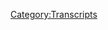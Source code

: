 {{Transcript
    | title         = [[478: September 4, 2020]]
    | caption       = [https://knowledgefight.libsyn.com/478-september-4-2020 Listen to this episode on Libsyn]
    | episodeNumber = [[478: September 4, 2020|478]]
    | length        = 01:11:04
}}

{{MessageBox
    | header     = Warning: Bot Generated Content
    | text       = This transcript was automatically generated by transcription software and likely contains many mistakes and misattributions. Please check the audio for definitive quotes, attribution, and context.
    | image      = N3yvass4myg91.webp
    | imagewidth = 50px
    | id         = warning
}}

{{TranscriptBlock
    | name      = Unknown Speaker
    | timestamp = 00:00:00.000
    | text      = I'm sick of them posing as if they're the good guys, saying, we are the bad guys.
}}

{{TranscriptBlock
    | name      = Unknown Speaker
    | timestamp = 00:00:25.600
    | text      = I'm sick of them posing as if they're the good guys, saying, we are the bad guys.
}}

{{TranscriptBlock
    | name      = Unknown Speaker
    | timestamp = 00:00:30.399
    | text      = Knowledge Fight.
}}

{{TranscriptBlock
    | name      = Unknown Speaker
    | timestamp = 00:00:31.399
    | text      = Dan and George.
}}

{{TranscriptBlock
    | name      = Unknown Speaker
    | timestamp = 00:00:32.399
    | text      = Knowledge Fight.
}}

{{TranscriptBlock
    | name      = Unknown Speaker
    | timestamp = 00:00:33.399
    | text      = Riddler.
}}

{{TranscriptBlock
    | name      = Unknown Speaker
    | timestamp = 00:00:34.399
    | text      = Riddler.
}}

{{TranscriptBlock
    | name      = Unknown Speaker
    | timestamp = 00:00:35.399
    | text      = Riddler.
}}

{{TranscriptBlock
    | name      = Unknown Speaker
    | timestamp = 00:00:36.399
    | text      = Need.
}}

{{TranscriptBlock
    | name      = Unknown Speaker
    | timestamp = 00:00:37.399
    | text      = Need money.
}}

{{TranscriptBlock
    | name      = Unknown Speaker
    | timestamp = 00:00:38.399
    | text      = Riddler.
}}

{{TranscriptBlock
    | name      = Unknown Speaker
    | timestamp = 00:00:39.399
    | text      = Riddler.
}}

{{TranscriptBlock
    | name      = Unknown Speaker
    | timestamp = 00:00:40.399
    | text      = Riddler.
}}

{{TranscriptBlock
    | name      = Unknown Speaker
    | timestamp = 00:00:41.399
    | text      = Riddler.
}}

{{TranscriptBlock
    | name      = Unknown Speaker
    | timestamp = 00:00:42.399
    | text      = Andy Enchanze.
}}

{{TranscriptBlock
    | name      = Unknown Speaker
    | timestamp = 00:00:43.399
    | text      = Andy Enchanze.
}}

{{TranscriptBlock
    | name      = Unknown Speaker
    | timestamp = 00:00:44.399
    | text      = Andy.
}}

{{TranscriptBlock
    | name      = Unknown Speaker
    | timestamp = 00:00:45.399
    | text      = Stop it.
}}

{{TranscriptBlock
    | name      = Unknown Speaker
    | timestamp = 00:00:46.399
    | text      = Andy Enchanze.
}}

{{TranscriptBlock
    | name      = Unknown Speaker
    | timestamp = 00:00:47.399
    | text      = Andy Enchanze.
}}

{{TranscriptBlock
    | name      = Unknown Speaker
    | timestamp = 00:00:48.399
    | text      = Andy.
}}

{{TranscriptBlock
    | name      = Unknown Speaker
    | timestamp = 00:00:49.399
    | text      = It's time to pray.
}}

{{TranscriptBlock
    | name      = Unknown Speaker
    | timestamp = 00:00:50.399
    | text      = Andy Enchanze.
}}

{{TranscriptBlock
    | name      = Unknown Speaker
    | timestamp = 00:00:51.399
    | text      = You're on the air.
}}

{{TranscriptBlock
    | name      = Unknown Speaker
    | timestamp = 00:00:52.399
    | text      = Thanks for holding us.
}}

{{TranscriptBlock
    | name      = Unknown Speaker
    | timestamp = 00:00:53.399
    | text      = Hello Alex.
}}

{{TranscriptBlock
    | name      = Unknown Speaker
    | timestamp = 00:00:54.399
    | text      = I'm a first time caller.
}}

{{TranscriptBlock
    | name      = Unknown Speaker
    | timestamp = 00:00:55.399
    | text      = Knowledge Fight.com.
}}

{{TranscriptBlock
    | name      = Unknown Speaker
    | timestamp = 00:00:56.399
    | text      = I love you.
}}

{{TranscriptBlock
    | name      = Unknown Speaker
    | timestamp = 00:00:57.399
    | text      = Hey everybody.
}}

{{TranscriptBlock
    | name      = Unknown Speaker
    | timestamp = 00:00:58.399
    | text      = Welcome back to Knowledge Fight.
}}

{{TranscriptBlock
    | name      = Unknown Speaker
    | timestamp = 00:00:59.399
    | text      = I'm Dan.
}}

{{TranscriptBlock
    | name      = Unknown Speaker
    | timestamp = 00:01:00.399
    | text      = I'm Jordan.
}}

{{TranscriptBlock
    | name      = Unknown Speaker
    | timestamp = 00:01:01.399
    | text      = We're a couple dudes.
}}

{{TranscriptBlock
    | name      = Unknown Speaker
    | timestamp = 00:01:02.399
    | text      = I like to sit around, drink novelty beverages, and talk a little bit about Alex Jones.
}}

{{TranscriptBlock
    | name      = Unknown Speaker
    | timestamp = 00:01:05.799
    | text      = Oh indeed we are Dan.
}}

{{TranscriptBlock
    | name      = Unknown Speaker
    | timestamp = 00:01:07.400
    | text      = Jordan.
}}

{{TranscriptBlock
    | name      = Unknown Speaker
    | timestamp = 00:01:08.400
    | text      = Dan.
}}

{{TranscriptBlock
    | name      = Unknown Speaker
    | timestamp = 00:01:09.400
    | text      = Jordan.
}}

{{TranscriptBlock
    | name      = Unknown Speaker
    | timestamp = 00:01:10.400
    | text      = Quick question for you.
}}

{{TranscriptBlock
    | name      = Unknown Speaker
    | timestamp = 00:01:11.400
    | text      = What's your bright spot today?
}}

{{TranscriptBlock
    | name      = Unknown Speaker
    | timestamp = 00:01:12.400
    | text      = Oh this is very, I was not prepared for this question.
}}

{{TranscriptBlock
    | name      = Unknown Speaker
    | timestamp = 00:01:13.400
    | text      = You weren't prepared for this question?
}}

{{TranscriptBlock
    | name      = Unknown Speaker
    | timestamp = 00:01:14.400
    | text      = You know how to come out of left field with a question.
}}

{{TranscriptBlock
    | name      = Unknown Speaker
    | timestamp = 00:01:16.680
    | text      = I feel like this one should have been prepared for it.
}}

{{TranscriptBlock
    | name      = Unknown Speaker
    | timestamp = 00:01:19.400
    | text      = Look, we've done this question in the past.
}}

{{TranscriptBlock
    | name      = Unknown Speaker
    | timestamp = 00:01:22.400
    | text      = I'm sure.
}}

{{TranscriptBlock
    | name      = Unknown Speaker
    | timestamp = 00:01:23.400
    | text      = I do not like this kind of gotcha journalism.
}}

{{TranscriptBlock
    | name      = Unknown Speaker
    | timestamp = 00:01:25.400
    | text      = God damn it.
}}

{{TranscriptBlock
    | name      = Unknown Speaker
    | timestamp = 00:01:26.400
    | text      = We're going back to the days when I used to try and think up questions.
}}

{{TranscriptBlock
    | name      = Unknown Speaker
    | timestamp = 00:01:29.799
    | text      = So my bright spot is I don't like to generally buy video games as soon as they come out because
}}

{{TranscriptBlock
    | name      = Unknown Speaker
    | timestamp = 00:01:35.959
    | text      = usually I think they're overpriced on release and typically you can have the exact same
}}

{{TranscriptBlock
    | name      = Unknown Speaker
    | timestamp = 00:01:39.920
    | text      = experience playing a game two years later and save money.
}}

{{TranscriptBlock
    | name      = Unknown Speaker
    | timestamp = 00:01:44.760
    | text      = Like it's generally, I'm very late to the party almost all the time.
}}

{{TranscriptBlock
    | name      = Unknown Speaker
    | timestamp = 00:01:48.519
    | text      = Reasonable shopping.
}}

{{TranscriptBlock
    | name      = Unknown Speaker
    | timestamp = 00:01:50.120
    | text      = However, I made an exception because I had to get Tony Hawk 1 and 2 remastered the second
}}

{{TranscriptBlock
    | name      = Unknown Speaker
    | timestamp = 00:01:56.400
    | text      = that it came out.
}}

{{TranscriptBlock
    | name      = Unknown Speaker
    | timestamp = 00:01:57.400
    | text      = Of course.
}}

{{TranscriptBlock
    | name      = Unknown Speaker
    | timestamp = 00:01:59.400
    | text      = I played the shit out of those games when they first came out.
}}

{{TranscriptBlock
    | name      = Unknown Speaker
    | timestamp = 00:02:03.879
    | text      = I was just the right age.
}}

{{TranscriptBlock
    | name      = Unknown Speaker
    | timestamp = 00:02:05.640
    | text      = I was unable to skate because I have terrible balance and I'm afraid of falling.
}}

{{TranscriptBlock
    | name      = Unknown Speaker
    | timestamp = 00:02:09.479
    | text      = Of course.
}}

{{TranscriptBlock
    | name      = Unknown Speaker
    | timestamp = 00:02:10.479
    | text      = Of course.
}}

{{TranscriptBlock
    | name      = Unknown Speaker
    | timestamp = 00:02:11.479
    | text      = So I could never be a skateboarder, but skateboarding was so cool.
}}

{{TranscriptBlock
    | name      = Unknown Speaker
    | timestamp = 00:02:13.960
    | text      = It's very cool.
}}

{{TranscriptBlock
    | name      = Unknown Speaker
    | timestamp = 00:02:14.960
    | text      = Just the fluidity of the controls is just so enjoyable.
}}

{{TranscriptBlock
    | name      = Unknown Speaker
    | timestamp = 00:02:18.400
    | text      = It's just a really fun structure of a game.
}}

{{TranscriptBlock
    | name      = Unknown Speaker
    | timestamp = 00:02:21.039
    | text      = I've never had any pretense that I was cool.
}}

{{TranscriptBlock
    | name      = Unknown Speaker
    | timestamp = 00:02:22.800
    | text      = Do you still like it when you're sober now?
}}

{{TranscriptBlock
    | name      = Unknown Speaker
    | timestamp = 00:02:25.199
    | text      = I mean, I don't get high anymore, but yes, it's still so fun.
}}

{{TranscriptBlock
    | name      = Unknown Speaker
    | timestamp = 00:02:29.840
    | text      = Still good?
}}

{{TranscriptBlock
    | name      = Unknown Speaker
    | timestamp = 00:02:30.840
    | text      = Okay.
}}

{{TranscriptBlock
    | name      = Unknown Speaker
    | timestamp = 00:02:31.840
    | text      = And man, it really, you know, it's kind of limited in terms of like, because Tony Hawk
}}

{{TranscriptBlock
    | name      = Unknown Speaker
    | timestamp = 00:02:37.599
    | text      = 1 and 2 are really like simple N64 games, the levels were small, it's pretty self-contained
}}

{{TranscriptBlock
    | name      = Unknown Speaker
    | timestamp = 00:02:43.500
    | text      = with just challenges in them.
}}

{{TranscriptBlock
    | name      = Unknown Speaker
    | timestamp = 00:02:45.240
    | text      = So like the game, the last time I played a Tony Hawk game, the levels were enormous.
}}

{{TranscriptBlock
    | name      = Unknown Speaker
    | timestamp = 00:02:49.639
    | text      = Of course.
}}

{{TranscriptBlock
    | name      = Unknown Speaker
    | timestamp = 00:02:50.639
    | text      = And sprawling.
}}

{{TranscriptBlock
    | name      = Unknown Speaker
    | timestamp = 00:02:51.639
    | text      = To teach you a lesson about asking for what you think you want.
}}

{{TranscriptBlock
    | name      = Unknown Speaker
    | timestamp = 00:02:54.680
    | text      = Yeah, and so now it's like going back to that, it's like, oh my god, these are tiny little
}}

{{TranscriptBlock
    | name      = Unknown Speaker
    | timestamp = 00:02:58.560
    | text      = levels, but it's very satisfying and like, they really did a good job of rendering these
}}

{{TranscriptBlock
    | name      = Unknown Speaker
    | timestamp = 00:03:04.560
    | text      = areas that I have such visceral memories of skating around in.
}}

{{TranscriptBlock
    | name      = Unknown Speaker
    | timestamp = 00:03:09.240
    | text      = It's just great.
}}

{{TranscriptBlock
    | name      = Unknown Speaker
    | timestamp = 00:03:10.240
    | text      = And then the-
}}

{{TranscriptBlock
    | name      = Unknown Speaker
    | timestamp = 00:03:11.240
    | text      = You totally understand how I feel with the Final Fantasy 7 remake.
}}

{{TranscriptBlock
    | name      = Unknown Speaker
    | timestamp = 00:03:14.000
    | text      = Probably.
}}

{{TranscriptBlock
    | name      = Unknown Speaker
    | timestamp = 00:03:15.000
    | text      = The scenery, just the scenery itself being like, look at me in this environment.
}}

{{TranscriptBlock
    | name      = Unknown Speaker
    | timestamp = 00:03:18.400
    | text      = I think it's a little more like probably visceral and extreme for you, but there's a bit of
}}

{{TranscriptBlock
    | name      = Unknown Speaker
    | timestamp = 00:03:22.759
    | text      = it for me.
}}

{{TranscriptBlock
    | name      = Unknown Speaker
    | timestamp = 00:03:23.759
    | text      = Fair, fair, fair, fair.
}}

{{TranscriptBlock
    | name      = Unknown Speaker
    | timestamp = 00:03:24.759
    | text      = But the thing that really is maybe the parallel is that when I was 17, 18, Tony Hawk 2 was
}}

{{TranscriptBlock
    | name      = Unknown Speaker
    | timestamp = 00:03:33.639
    | text      = out and there's a challenge in it that you have to hit every gap in the game.
}}

{{TranscriptBlock
    | name      = Unknown Speaker
    | timestamp = 00:03:38.400
    | text      = Sure.
}}

{{TranscriptBlock
    | name      = Unknown Speaker
    | timestamp = 00:03:39.400
    | text      = And I was like, well, I mean, you know, if that's the challenge, I'm up for it.
}}

{{TranscriptBlock
    | name      = Unknown Speaker
    | timestamp = 00:03:42.159
    | text      = I'm going to get it.
}}

{{TranscriptBlock
    | name      = Unknown Speaker
    | timestamp = 00:03:43.159
    | text      = And so I did.
}}

{{TranscriptBlock
    | name      = Unknown Speaker
    | timestamp = 00:03:44.159
    | text      = I did it forever.
}}

{{TranscriptBlock
    | name      = Unknown Speaker
    | timestamp = 00:03:45.159
    | text      = Of course it did.
}}

{{TranscriptBlock
    | name      = Unknown Speaker
    | timestamp = 00:03:46.159
    | text      = It was super hard.
}}

{{TranscriptBlock
    | name      = Unknown Speaker
    | timestamp = 00:03:47.159
    | text      = What gaps?
}}

{{TranscriptBlock
    | name      = Unknown Speaker
    | timestamp = 00:03:48.159
    | text      = Super annoying.
}}

{{TranscriptBlock
    | name      = Unknown Speaker
    | timestamp = 00:03:49.159
    | text      = I got all of them.
}}

{{TranscriptBlock
    | name      = Unknown Speaker
    | timestamp = 00:03:50.159
    | text      = And as I started playing this game, the new one, the remaster version, I noticed that
}}

{{TranscriptBlock
    | name      = Unknown Speaker
    | timestamp = 00:03:56.080
    | text      = they have a gap checklist.
}}

{{TranscriptBlock
    | name      = Unknown Speaker
    | timestamp = 00:03:57.080
    | text      = Oh, no.
}}

{{TranscriptBlock
    | name      = Unknown Speaker
    | timestamp = 00:03:58.080
    | text      = And that makes me think that maybe there is something you get for getting all the gaps.
}}

{{TranscriptBlock
    | name      = Unknown Speaker
    | timestamp = 00:04:02.080
    | text      = So I may be trying to do that again.
}}

{{TranscriptBlock
    | name      = Unknown Speaker
    | timestamp = 00:04:05.919
    | text      = Oh, God damn it, DM.
}}

{{TranscriptBlock
    | name      = Unknown Speaker
    | timestamp = 00:04:09.000
    | text      = I can't believe you're going to try and 100% it.
}}

{{TranscriptBlock
    | name      = Unknown Speaker
    | timestamp = 00:04:11.199
    | text      = I might.
}}

{{TranscriptBlock
    | name      = Unknown Speaker
    | timestamp = 00:04:12.199
    | text      = I might.
}}

{{TranscriptBlock
    | name      = Unknown Speaker
    | timestamp = 00:04:13.199
    | text      = I might 100% something.
}}

{{TranscriptBlock
    | name      = Unknown Speaker
    | timestamp = 00:04:14.319
    | text      = But I really, I really do like the ability to just skate around.
}}

{{TranscriptBlock
    | name      = Unknown Speaker
    | timestamp = 00:04:17.920
    | text      = It's kind of mindless game play.
}}

{{TranscriptBlock
    | name      = Unknown Speaker
    | timestamp = 00:04:20.160
    | text      = I enjoy that.
}}

{{TranscriptBlock
    | name      = Unknown Speaker
    | timestamp = 00:04:21.160
    | text      = It's meditative in a small way.
}}

{{TranscriptBlock
    | name      = Unknown Speaker
    | timestamp = 00:04:23.800
    | text      = Yeah, a little bit.
}}

{{TranscriptBlock
    | name      = Unknown Speaker
    | timestamp = 00:04:24.800
    | text      = Yeah.
}}

{{TranscriptBlock
    | name      = Unknown Speaker
    | timestamp = 00:04:25.800
    | text      = So that's my bright spot.
}}

{{TranscriptBlock
    | name      = Unknown Speaker
    | timestamp = 00:04:26.800
    | text      = It's lovely.
}}

{{TranscriptBlock
    | name      = Unknown Speaker
    | timestamp = 00:04:27.800
    | text      = How about you?
}}

{{TranscriptBlock
    | name      = Unknown Speaker
    | timestamp = 00:04:28.800
    | text      = My bright spot, Dan, is that Djokovic is out of the US Open.
}}

{{TranscriptBlock
    | name      = Unknown Speaker
    | timestamp = 00:04:33.079
    | text      = It would not be a bright spot because this is one of the weirdest things that has ever
}}

{{TranscriptBlock
    | name      = Unknown Speaker
    | timestamp = 00:04:36.800
    | text      = happened in tennis, in ever.
}}

{{TranscriptBlock
    | name      = Unknown Speaker
    | timestamp = 00:04:40.639
    | text      = Today, while playing the game, the world's number one player, perhaps the best tennis
}}

{{TranscriptBlock
    | name      = Unknown Speaker
    | timestamp = 00:04:45.100
    | text      = player of all time, or at least maybe the most perfectly constructed.
}}

{{TranscriptBlock
    | name      = Unknown Speaker
    | timestamp = 00:04:48.279
    | text      = Tell that to Agassiz.
}}

{{TranscriptBlock
    | name      = Unknown Speaker
    | timestamp = 00:04:50.279
    | text      = Accidentally hit a ball that hit one of the line judges in the throat.
}}

{{TranscriptBlock
    | name      = Unknown Speaker
    | timestamp = 00:04:55.199
    | text      = Whoa.
}}

{{TranscriptBlock
    | name      = Unknown Speaker
    | timestamp = 00:04:56.199
    | text      = Yeah.
}}

{{TranscriptBlock
    | name      = Unknown Speaker
    | timestamp = 00:04:57.199
    | text      = So he's disqualified.
}}

{{TranscriptBlock
    | name      = Unknown Speaker
    | timestamp = 00:04:58.199
    | text      = Right.
}}

{{TranscriptBlock
    | name      = Unknown Speaker
    | timestamp = 00:04:59.199
    | text      = So he played one set and then he accidentally hit the line judge and they were like, we
}}

{{TranscriptBlock
    | name      = Unknown Speaker
    | timestamp = 00:05:01.920
    | text      = can't allow you to do this anymore.
}}

{{TranscriptBlock
    | name      = Unknown Speaker
    | timestamp = 00:05:03.040
    | text      = What?
}}

{{TranscriptBlock
    | name      = Unknown Speaker
    | timestamp = 00:05:04.040
    | text      = So he's out of the US Open.
}}

{{TranscriptBlock
    | name      = Unknown Speaker
    | timestamp = 00:05:05.040
    | text      = That's a weird rule.
}}

{{TranscriptBlock
    | name      = Unknown Speaker
    | timestamp = 00:05:06.040
    | text      = Yeah, it's wild.
}}

{{TranscriptBlock
    | name      = Unknown Speaker
    | timestamp = 00:05:07.040
    | text      = It's wild, isn't it?
}}

{{TranscriptBlock
    | name      = Unknown Speaker
    | timestamp = 00:05:08.040
    | text      = That's a rule?
}}

{{TranscriptBlock
    | name      = Unknown Speaker
    | timestamp = 00:05:09.040
    | text      = It's totally a rule.
}}

{{TranscriptBlock
    | name      = Unknown Speaker
    | timestamp = 00:05:10.040
    | text      = You can't hit a line judge with a ball.
}}

{{TranscriptBlock
    | name      = Unknown Speaker
    | timestamp = 00:05:11.040
    | text      = Well, obviously you can't intentionally.
}}

{{TranscriptBlock
    | name      = Unknown Speaker
    | timestamp = 00:05:12.040
    | text      = Of course not.
}}

{{TranscriptBlock
    | name      = Unknown Speaker
    | timestamp = 00:05:13.040
    | text      = It's an accident.
}}

{{TranscriptBlock
    | name      = Unknown Speaker
    | timestamp = 00:05:14.519
    | text      = But you can't allow any kind of mitigating, oh, well, this is an accident and this isn't
}}

{{TranscriptBlock
    | name      = Unknown Speaker
    | timestamp = 00:05:20.399
    | text      = an accident.
}}

{{TranscriptBlock
    | name      = Unknown Speaker
    | timestamp = 00:05:21.399
    | text      = I guess then you could fake an accident.
}}

{{TranscriptBlock
    | name      = Unknown Speaker
    | timestamp = 00:05:22.399
    | text      = No tolerance, exactly.
}}

{{TranscriptBlock
    | name      = Unknown Speaker
    | timestamp = 00:05:23.399
    | text      = That's weird.
}}

{{TranscriptBlock
    | name      = Unknown Speaker
    | timestamp = 00:05:24.399
    | text      = Or you could argue on your behalf and that kind of stuff.
}}

{{TranscriptBlock
    | name      = Unknown Speaker
    | timestamp = 00:05:26.319
    | text      = That's really strange.
}}

{{TranscriptBlock
    | name      = Unknown Speaker
    | timestamp = 00:05:27.319
    | text      = It is.
}}

{{TranscriptBlock
    | name      = Unknown Speaker
    | timestamp = 00:05:28.319
    | text      = Is the guy's throat okay?
}}

{{TranscriptBlock
    | name      = Unknown Speaker
    | timestamp = 00:05:29.319
    | text      = She is doing just fine.
}}

{{TranscriptBlock
    | name      = Unknown Speaker
    | timestamp = 00:05:31.040
    | text      = Okay, that's good.
}}

{{TranscriptBlock
    | name      = Unknown Speaker
    | timestamp = 00:05:32.040
    | text      = Because he can hit those balls pretty fast.
}}

{{TranscriptBlock
    | name      = Unknown Speaker
    | timestamp = 00:05:33.040
    | text      = Oh, you can hit it 130 miles an hour.
}}

{{TranscriptBlock
    | name      = Unknown Speaker
    | timestamp = 00:05:35.399
    | text      = Yeah, that could do some real damage to a throat.
}}

{{TranscriptBlock
    | name      = Unknown Speaker
    | timestamp = 00:05:36.399
    | text      = Yeah, he could kill somebody with a throat.
}}

{{TranscriptBlock
    | name      = Unknown Speaker
    | timestamp = 00:05:38.399
    | text      = Yeah.
}}

{{TranscriptBlock
    | name      = Unknown Speaker
    | timestamp = 00:05:39.399
    | text      = But that means, Dan, for the first time in like 10 years, somebody under the age of 25
}}

{{TranscriptBlock
    | name      = Unknown Speaker
    | timestamp = 00:05:44.560
    | text      = is probably going to win a major.
}}

{{TranscriptBlock
    | name      = Unknown Speaker
    | timestamp = 00:05:46.879
    | text      = Whoa.
}}

{{TranscriptBlock
    | name      = Unknown Speaker
    | timestamp = 00:05:47.879
    | text      = It has been 10 years.
}}

{{TranscriptBlock
    | name      = Unknown Speaker
    | timestamp = 00:05:48.879
    | text      = I can see your excitement here.
}}

{{TranscriptBlock
    | name      = Unknown Speaker
    | timestamp = 00:05:50.439
    | text      = I'm very excited.
}}

{{TranscriptBlock
    | name      = Unknown Speaker
    | timestamp = 00:05:51.439
    | text      = I apologize that I don't share it, but it's basically the same thing as my excitement
}}

{{TranscriptBlock
    | name      = Unknown Speaker
    | timestamp = 00:05:55.279
    | text      = when you came in and I showed you my flowers.
}}

{{TranscriptBlock
    | name      = Unknown Speaker
    | timestamp = 00:05:56.839
    | text      = Of course.
}}

{{TranscriptBlock
    | name      = Unknown Speaker
    | timestamp = 00:05:57.839
    | text      = No, I appreciate your flowers.
}}

{{TranscriptBlock
    | name      = Unknown Speaker
    | timestamp = 00:05:59.639
    | text      = I am also excited about your flowers.
}}

{{TranscriptBlock
    | name      = Unknown Speaker
    | timestamp = 00:06:01.279
    | text      = These cucumber flowers are, I just pollinated them today for everyone out there listening.
}}

{{TranscriptBlock
    | name      = Unknown Speaker
    | timestamp = 00:06:05.040
    | text      = I'm just more capable of ebullience, perhaps.
}}

{{TranscriptBlock
    | name      = Unknown Speaker
    | timestamp = 00:06:07.279
    | text      = Yes.
}}

{{TranscriptBlock
    | name      = Unknown Speaker
    | timestamp = 00:06:08.279
    | text      = That could be it.
}}

{{TranscriptBlock
    | name      = Unknown Speaker
    | timestamp = 00:06:09.279
    | text      = That's-
}}

{{TranscriptBlock
    | name      = Unknown Speaker
    | timestamp = 00:06:10.279
    | text      = That's what it is.
}}

{{TranscriptBlock
    | name      = Unknown Speaker
    | timestamp = 00:06:11.279
    | text      = That's a good way to put it that doesn't make me sound like a robot or something.
}}

{{TranscriptBlock
    | name      = Unknown Speaker
    | timestamp = 00:06:14.920
    | text      = I'm incapable of ebullience.
}}

{{TranscriptBlock
    | name      = Unknown Speaker
    | timestamp = 00:06:16.920
    | text      = I'm saying it, and I said I'm just more.
}}

{{TranscriptBlock
    | name      = Unknown Speaker
    | timestamp = 00:06:20.199
    | text      = Sure.
}}

{{TranscriptBlock
    | name      = Unknown Speaker
    | timestamp = 00:06:21.199
    | text      = So, Jordan, today we've got an interesting episode to go over.
}}

{{TranscriptBlock
    | name      = Unknown Speaker
    | timestamp = 00:06:23.279
    | text      = We are talking about September 4th, 2020.
}}

{{TranscriptBlock
    | name      = Unknown Speaker
    | timestamp = 00:06:24.879
    | text      = I'm Dan, this is 2020.
}}

{{TranscriptBlock
    | name      = Unknown Speaker
    | timestamp = 00:06:25.879
    | text      = Oh, God damn it.
}}

{{TranscriptBlock
    | name      = Unknown Speaker
    | timestamp = 00:06:26.879
    | text      = Going over Friday's episode.
}}

{{TranscriptBlock
    | name      = Unknown Speaker
    | timestamp = 00:06:28.360
    | text      = And I wanted to do this partially because Thursday's episode, or our Friday episode
}}

{{TranscriptBlock
    | name      = Unknown Speaker
    | timestamp = 00:06:32.600
    | text      = from last week, was such a disgraceful I need money display.
}}

{{TranscriptBlock
    | name      = Unknown Speaker
    | timestamp = 00:06:36.600
    | text      = Oh, that was bad.
}}

{{TranscriptBlock
    | name      = Unknown Speaker
    | timestamp = 00:06:37.600
    | text      = I was wondering if we could get more context clues about stuff, or like, eh, see where
}}

{{TranscriptBlock
    | name      = Unknown Speaker
    | timestamp = 00:06:42.759
    | text      = his head's at on the next day.
}}

{{TranscriptBlock
    | name      = Unknown Speaker
    | timestamp = 00:06:45.319
    | text      = So I decided to check in on that, and let's see, we'll see what happens.
}}

{{TranscriptBlock
    | name      = Unknown Speaker
    | timestamp = 00:06:50.560
    | text      = Oh, man.
}}

{{TranscriptBlock
    | name      = Unknown Speaker
    | timestamp = 00:06:51.560
    | text      = So we will see how Alex ends the week, but before we do that, we can take a moment to
}}

{{TranscriptBlock
    | name      = Unknown Speaker
    | timestamp = 00:06:54.959
    | text      = say thank you to the folks who have signed up for supporting the show.
}}

{{TranscriptBlock
    | name      = Unknown Speaker
    | timestamp = 00:06:57.040
    | text      = That's a great idea.
}}

{{TranscriptBlock
    | name      = Unknown Speaker
    | timestamp = 00:06:58.040
    | text      = So first, thank you so much, Andrew B. You are now a policy wonk.
}}

{{TranscriptBlock
    | name      = Unknown Speaker
    | timestamp = 00:07:01.800
    | text      = I'm a policy wonk.
}}

{{TranscriptBlock
    | name      = Unknown Speaker
    | timestamp = 00:07:02.800
    | text      = Thank you, Andrew!
}}

{{TranscriptBlock
    | name      = Unknown Speaker
    | timestamp = 00:07:03.800
    | text      = Thank you.
}}

{{TranscriptBlock
    | name      = Unknown Speaker
    | timestamp = 00:07:04.800
    | text      = Next, Tonstey, thank you so much, you are now a policy wonk.
}}

{{TranscriptBlock
    | name      = Unknown Speaker
    | timestamp = 00:07:07.319
    | text      = I'm a policy wonk!
}}

{{TranscriptBlock
    | name      = Unknown Speaker
    | timestamp = 00:07:08.439
    | text      = Thank you, Tonstey!
}}

{{TranscriptBlock
    | name      = Unknown Speaker
    | timestamp = 00:07:09.459
    | text      = Thank you!
}}

{{TranscriptBlock
    | name      = Unknown Speaker
    | timestamp = 00:07:10.459
    | text      = Next, John M., thank you so much, you are now a policy wonk.
}}

{{TranscriptBlock
    | name      = Unknown Speaker
    | timestamp = 00:07:12.519
    | text      = I'm a policy wonk!
}}

{{TranscriptBlock
    | name      = Unknown Speaker
    | timestamp = 00:07:13.720
    | text      = Thanks, John!
}}

{{TranscriptBlock
    | name      = Unknown Speaker
    | timestamp = 00:07:14.720
    | text      = Thank you!
}}

{{TranscriptBlock
    | name      = Unknown Speaker
    | timestamp = 00:07:15.720
    | text      = Next, Jonathan S., thank you so much, you are now a policy wonk.
}}

{{TranscriptBlock
    | name      = Unknown Speaker
    | timestamp = 00:07:17.399
    | text      = I'm a policy wonk!
}}

{{TranscriptBlock
    | name      = Unknown Speaker
    | timestamp = 00:07:18.720
    | text      = Thanks, Jonathan!
}}

{{TranscriptBlock
    | name      = Unknown Speaker
    | timestamp = 00:07:19.720
    | text      = Thanks!
}}

{{TranscriptBlock
    | name      = Unknown Speaker
    | timestamp = 00:07:20.720
    | text      = Next, Samantha B., but not the one from The Daily Show.
}}

{{TranscriptBlock
    | name      = Unknown Speaker
    | timestamp = 00:07:22.600
    | text      = Sure, of course.
}}

{{TranscriptBlock
    | name      = Unknown Speaker
    | timestamp = 00:07:23.600
    | text      = Samantha B., thank you so much, you are now a policy wonk.
}}

{{TranscriptBlock
    | name      = Unknown Speaker
    | timestamp = 00:07:25.560
    | text      = I'm a policy wonk!
}}

{{TranscriptBlock
    | name      = Unknown Speaker
    | timestamp = 00:07:26.560
    | text      = Thank you very much, Samantha!
}}

{{TranscriptBlock
    | name      = Unknown Speaker
    | timestamp = 00:07:27.720
    | text      = Uh, next, Jamie W., thank you so much, you are now a policy wonk.
}}

{{TranscriptBlock
    | name      = Unknown Speaker
    | timestamp = 00:07:30.639
    | text      = I'm a policy wonk!
}}

{{TranscriptBlock
    | name      = Unknown Speaker
    | timestamp = 00:07:31.639
    | text      = Thanks, Jamie!
}}

{{TranscriptBlock
    | name      = Unknown Speaker
    | timestamp = 00:07:32.639
    | text      = Thank you!
}}

{{TranscriptBlock
    | name      = Unknown Speaker
    | timestamp = 00:07:33.639
    | text      = Next, Thomas M., thank you so much, you are now a policy wonk.
}}

{{TranscriptBlock
    | name      = Unknown Speaker
    | timestamp = 00:07:35.100
    | text      = I'm a policy wonk.
}}

{{TranscriptBlock
    | name      = Unknown Speaker
    | timestamp = 00:07:36.180
    | text      = Thank you very much, Thomas.
}}

{{TranscriptBlock
    | name      = Unknown Speaker
    | timestamp = 00:07:37.420
    | text      = Thank you, and Matthew C.
}}

{{TranscriptBlock
    | name      = Unknown Speaker
    | timestamp = 00:07:39.300
    | text      = Thank you so much, you are now a policy wonk.
}}

{{TranscriptBlock
    | name      = Unknown Speaker
    | timestamp = 00:07:41.060
    | text      = I'm a policy wonk.
}}

{{TranscriptBlock
    | name      = Unknown Speaker
    | timestamp = 00:07:42.139
    | text      = Thank you, Matthew.
}}

{{TranscriptBlock
    | name      = Unknown Speaker
    | timestamp = 00:07:42.980
    | text      = Thank you.
}}

{{TranscriptBlock
    | name      = Unknown Speaker
    | timestamp = 00:07:43.800
    | text      = If you're out there listening, you're thinking,
}}

{{TranscriptBlock
    | name      = Unknown Speaker
    | timestamp = 00:07:44.639
    | text      = hey, I enjoy this show, I'd like to support these giants.
}}

{{TranscriptBlock
    | name      = Unknown Speaker
    | timestamp = 00:07:46.220
    | text      = Dude, you can do that by going to our website,
}}

{{TranscriptBlock
    | name      = Unknown Speaker
    | timestamp = 00:07:47.500
    | text      = knowledgefight.com, click on the button
}}

{{TranscriptBlock
    | name      = Unknown Speaker
    | timestamp = 00:07:49.060
    | text      = that says support the show, or you could.
}}

{{TranscriptBlock
    | name      = Unknown Speaker
    | timestamp = 00:07:50.819
    | text      = You could absolutely take that generosity,
}}

{{TranscriptBlock
    | name      = Unknown Speaker
    | timestamp = 00:07:53.699
    | text      = bounce it a few times, much like a tennis ball,
}}

{{TranscriptBlock
    | name      = Unknown Speaker
    | timestamp = 00:07:56.420
    | text      = toss it up into the air, hit a nice serve
}}

{{TranscriptBlock
    | name      = Unknown Speaker
    | timestamp = 00:07:59.459
    | text      = directly into your local charity or bail fund.
}}

{{TranscriptBlock
    | name      = Unknown Speaker
    | timestamp = 00:08:02.699
    | text      = Throat.
}}

{{TranscriptBlock
    | name      = Unknown Speaker
    | timestamp = 00:08:03.540
    | text      = That is probably, try to avoid the throat.
}}

{{TranscriptBlock
    | name      = Unknown Speaker
    | timestamp = 00:08:05.339
    | text      = Accidentally.
}}

{{TranscriptBlock
    | name      = Unknown Speaker
    | timestamp = 00:08:06.180
    | text      = Try to avoid the throat, avoid the throat, anyways.
}}

{{TranscriptBlock
    | name      = Unknown Speaker
    | timestamp = 00:08:08.779
    | text      = Right at the charity's throat.
}}

{{TranscriptBlock
    | name      = Unknown Speaker
    | timestamp = 00:08:12.259
    | text      = That'll teach them.
}}

{{TranscriptBlock
    | name      = Unknown Speaker
    | timestamp = 00:08:14.379
    | text      = Tell people you're in need.
}}

{{TranscriptBlock
    | name      = Unknown Speaker
    | timestamp = 00:08:16.600
    | text      = Yes, that would be great.
}}

{{TranscriptBlock
    | name      = Unknown Speaker
    | timestamp = 00:08:17.519
    | text      = So before we get to the actual episode, Jordan,
}}

{{TranscriptBlock
    | name      = Unknown Speaker
    | timestamp = 00:08:19.500
    | text      = we can take a little look in the mailbag.
}}

{{TranscriptBlock
    | name      = Unknown Speaker
    | timestamp = 00:08:20.620
    | text      = Zee up.
}}

{{TranscriptBlock
    | name      = Unknown Speaker
    | timestamp = 00:08:22.740
    | text      = I gotta say, it is a confusing look into the mailbag.
}}

{{TranscriptBlock
    | name      = Unknown Speaker
    | timestamp = 00:08:24.740
    | text      = Okay.
}}

{{TranscriptBlock
    | name      = Unknown Speaker
    | timestamp = 00:08:25.579
    | text      = First, not so confusing.
}}

{{TranscriptBlock
    | name      = Unknown Speaker
    | timestamp = 00:08:27.459
    | text      = I'd like to thank Dan, another Dan.
}}

{{TranscriptBlock
    | name      = Unknown Speaker
    | timestamp = 00:08:30.660
    | text      = He has signed this note.
}}

{{TranscriptBlock
    | name      = Unknown Speaker
    | timestamp = 00:08:32.019
    | text      = As you have mentioned.
}}

{{TranscriptBlock
    | name      = Unknown Speaker
    | timestamp = 00:08:33.580
    | text      = Sent some soaps.
}}

{{TranscriptBlock
    | name      = Unknown Speaker
    | timestamp = 00:08:35.340
    | text      = Some cool soaps.
}}

{{TranscriptBlock
    | name      = Unknown Speaker
    | timestamp = 00:08:36.419
    | text      = Yes.
}}

{{TranscriptBlock
    | name      = Unknown Speaker
    | timestamp = 00:08:37.700
    | text      = Runs an eBay shop called Alchemic Ablutions.
}}

{{TranscriptBlock
    | name      = Unknown Speaker
    | timestamp = 00:08:41.259
    | text      = I believe it's an Etsy shop.
}}

{{TranscriptBlock
    | name      = Unknown Speaker
    | timestamp = 00:08:42.620
    | text      = Etsy.
}}

{{TranscriptBlock
    | name      = Unknown Speaker
    | timestamp = 00:08:43.460
    | text      = Yes.
}}

{{TranscriptBlock
    | name      = Unknown Speaker
    | timestamp = 00:08:44.279
    | text      = Remember what I say?
}}

{{TranscriptBlock
    | name      = Unknown Speaker
    | timestamp = 00:08:45.120
    | text      = eBay.
}}

{{TranscriptBlock
    | name      = Unknown Speaker
    | timestamp = 00:08:45.960
    | text      = Oh, yeah, sorry.
}}

{{TranscriptBlock
    | name      = Unknown Speaker
    | timestamp = 00:08:46.779
    | text      = I just saw the E.
}}

{{TranscriptBlock
    | name      = Unknown Speaker
    | timestamp = 00:08:47.620
    | text      = No, no, no, I understand.
}}

{{TranscriptBlock
    | name      = Unknown Speaker
    | timestamp = 00:08:48.460
    | text      = And my mind went.
}}

{{TranscriptBlock
    | name      = Unknown Speaker
    | timestamp = 00:08:49.279
    | text      = No one's gonna be unhappy.
}}

{{TranscriptBlock
    | name      = Unknown Speaker
    | timestamp = 00:08:50.379
    | text      = An Etsy shop.
}}

{{TranscriptBlock
    | name      = Unknown Speaker
    | timestamp = 00:08:51.700
    | text      = The Alchemic Ablutions, it's a great smell in soap.
}}

{{TranscriptBlock
    | name      = Unknown Speaker
    | timestamp = 00:08:56.059
    | text      = One of them's got a rubber ducky in it.
}}

{{TranscriptBlock
    | name      = Unknown Speaker
    | timestamp = 00:08:57.940
    | text      = It's great.
}}

{{TranscriptBlock
    | name      = Unknown Speaker
    | timestamp = 00:08:58.779
    | text      = I'm very excited to eventually get that rubber ducky
}}

{{TranscriptBlock
    | name      = Unknown Speaker
    | timestamp = 00:09:01.700
    | text      = out of the soap so I can play with it in the tub.
}}

{{TranscriptBlock
    | name      = Unknown Speaker
    | timestamp = 00:09:03.500
    | text      = Yeah, yeah, yeah.
}}

{{TranscriptBlock
    | name      = Unknown Speaker
    | timestamp = 00:09:04.340
    | text      = Very cool, and I appreciate that, Dan.
}}

{{TranscriptBlock
    | name      = Unknown Speaker
    | timestamp = 00:09:05.539
    | text      = Thank you very much.
}}

{{TranscriptBlock
    | name      = Unknown Speaker
    | timestamp = 00:09:07.019
    | text      = And now to the confusing thing that's in this mailbag.
}}

{{TranscriptBlock
    | name      = Unknown Speaker
    | timestamp = 00:09:09.500
    | text      = Okay.
}}

{{TranscriptBlock
    | name      = Unknown Speaker
    | timestamp = 00:09:10.980
    | text      = I opened up a box, and there was a real duck in it,
}}

{{TranscriptBlock
    | name      = Unknown Speaker
    | timestamp = 00:09:14.299
    | text      = and they were like showering with it.
}}

{{TranscriptBlock
    | name      = Unknown Speaker
    | timestamp = 00:09:15.299
    | text      = That would be great.
}}

{{TranscriptBlock
    | name      = Unknown Speaker
    | timestamp = 00:09:16.139
    | text      = That would be great.
}}

{{TranscriptBlock
    | name      = Unknown Speaker
    | timestamp = 00:09:16.980
    | text      = I would love that.
}}

{{TranscriptBlock
    | name      = Unknown Speaker
    | timestamp = 00:09:17.799
    | text      = I don't know.
}}

{{TranscriptBlock
    | name      = Unknown Speaker
    | timestamp = 00:09:18.639
    | text      = You would love that.
}}

{{TranscriptBlock
    | name      = Unknown Speaker
    | timestamp = 00:09:19.700
    | text      = Maybe for a day.
}}

{{TranscriptBlock
    | name      = Unknown Speaker
    | timestamp = 00:09:20.580
    | text      = Could be.
}}

{{TranscriptBlock
    | name      = Unknown Speaker
    | timestamp = 00:09:21.700
    | text      = If I could have a duck for a day.
}}

{{TranscriptBlock
    | name      = Unknown Speaker
    | timestamp = 00:09:22.700
    | text      = Ooh, new business.
}}

{{TranscriptBlock
    | name      = Unknown Speaker
    | timestamp = 00:09:23.740
    | text      = Like hanging out with Amelie.
}}

{{TranscriptBlock
    | name      = Unknown Speaker
    | timestamp = 00:09:25.779
    | text      = A day would be great.
}}

{{TranscriptBlock
    | name      = Unknown Speaker
    | timestamp = 00:09:27.059
    | text      = Any longer than that, and you're like, fuck off, Amelie.
}}

{{TranscriptBlock
    | name      = Unknown Speaker
    | timestamp = 00:09:28.919
    | text      = Maybe.
}}

{{TranscriptBlock
    | name      = Unknown Speaker
    | timestamp = 00:09:29.759
    | text      = Yeah.
}}

{{TranscriptBlock
    | name      = Unknown Speaker
    | timestamp = 00:09:30.940
    | text      = So I opened up this box.
}}

{{TranscriptBlock
    | name      = Unknown Speaker
    | timestamp = 00:09:32.419
    | text      = Sure.
}}

{{TranscriptBlock
    | name      = Unknown Speaker
    | timestamp = 00:09:33.259
    | text      = Inside there's a bag, and it's a bag of potatoes.
}}

{{TranscriptBlock
    | name      = Unknown Speaker
    | timestamp = 00:09:36.580
    | text      = And I'm thinking to myself,
}}

{{TranscriptBlock
    | name      = Unknown Speaker
    | timestamp = 00:09:37.980
    | text      = I don't know what the fuck's going on here.
}}

{{TranscriptBlock
    | name      = Unknown Speaker
    | timestamp = 00:09:39.440
    | text      = Why is there a bag of potatoes in this box?
}}

{{TranscriptBlock
    | name      = Unknown Speaker
    | timestamp = 00:09:42.700
    | text      = So I look a little bit further into this.
}}

{{TranscriptBlock
    | name      = Unknown Speaker
    | timestamp = 00:09:45.899
    | text      = I open up the bag of potatoes.
}}

{{TranscriptBlock
    | name      = Unknown Speaker
    | timestamp = 00:09:48.779
    | text      = They're actually potatoes.
}}

{{TranscriptBlock
    | name      = Unknown Speaker
    | timestamp = 00:09:49.899
    | text      = Yes, they are potatoes.
}}

{{TranscriptBlock
    | name      = Unknown Speaker
    | timestamp = 00:09:50.779
    | text      = Yes, and you know what else?
}}

{{TranscriptBlock
    | name      = Unknown Speaker
    | timestamp = 00:09:52.379
    | text      = There's a bag inside the bag of a white powder.
}}

{{TranscriptBlock
    | name      = Unknown Speaker
    | timestamp = 00:09:55.940
    | text      = Oh yes, I know.
}}

{{TranscriptBlock
    | name      = Unknown Speaker
    | timestamp = 00:09:56.779
    | text      = And I was like, holy shit,
}}

{{TranscriptBlock
    | name      = Unknown Speaker
    | timestamp = 00:09:58.299
    | text      = is someone accidentally sending cocaine in potatoes?
}}

{{TranscriptBlock
    | name      = Unknown Speaker
    | timestamp = 00:10:01.139
    | text      = No, no, they are not accidentally
}}

{{TranscriptBlock
    | name      = Unknown Speaker
    | timestamp = 00:10:03.419
    | text      = sending cocaine in potatoes.
}}

{{TranscriptBlock
    | name      = Unknown Speaker
    | timestamp = 00:10:05.340
    | text      = That's what I thought.
}}

{{TranscriptBlock
    | name      = Unknown Speaker
    | timestamp = 00:10:06.659
    | text      = That's anthrax.
}}

{{TranscriptBlock
    | name      = Unknown Speaker
    | timestamp = 00:10:07.620
    | text      = Because I had no idea what was going on.
}}

{{TranscriptBlock
    | name      = Unknown Speaker
    | timestamp = 00:10:09.840
    | text      = This was super bizarre.
}}

{{TranscriptBlock
    | name      = Unknown Speaker
    | timestamp = 00:10:10.899
    | text      = I'm like, there is a giant unmarked bag of white powder
}}

{{TranscriptBlock
    | name      = Unknown Speaker
    | timestamp = 00:10:14.580
    | text      = inside this mysterious bag of potatoes
}}

{{TranscriptBlock
    | name      = Unknown Speaker
    | timestamp = 00:10:17.460
    | text      = that someone sent to us.
}}

{{TranscriptBlock
    | name      = Unknown Speaker
    | timestamp = 00:10:19.139
    | text      = What the fuck is going on?
}}

{{TranscriptBlock
    | name      = Unknown Speaker
    | timestamp = 00:10:20.659
    | text      = It turns out it's salt potatoes,
}}

{{TranscriptBlock
    | name      = Unknown Speaker
    | timestamp = 00:10:23.059
    | text      = which is something that I'm unaware of.
}}

{{TranscriptBlock
    | name      = Unknown Speaker
    | timestamp = 00:10:24.340
    | text      = Apparently you can buy a big bag of potatoes,
}}

{{TranscriptBlock
    | name      = Unknown Speaker
    | timestamp = 00:10:27.700
    | text      = and they have a bag of salt in it.
}}

{{TranscriptBlock
    | name      = Unknown Speaker
    | timestamp = 00:10:29.139
    | text      = You put the salt in the water,
}}

{{TranscriptBlock
    | name      = Unknown Speaker
    | timestamp = 00:10:30.419
    | text      = and you boil the potatoes.
}}

{{TranscriptBlock
    | name      = Unknown Speaker
    | timestamp = 00:10:31.580
    | text      = Indeed.
}}

{{TranscriptBlock
    | name      = Unknown Speaker
    | timestamp = 00:10:32.419
    | text      = I didn't know that.
}}

{{TranscriptBlock
    | name      = Unknown Speaker
    | timestamp = 00:10:33.240
    | text      = That's not something that I'm aware of,
}}

{{TranscriptBlock
    | name      = Unknown Speaker
    | timestamp = 00:10:34.580
    | text      = but that was sent by Jess.
}}

{{TranscriptBlock
    | name      = Unknown Speaker
    | timestamp = 00:10:36.059
    | text      = Yes.
}}

{{TranscriptBlock
    | name      = Unknown Speaker
    | timestamp = 00:10:36.899
    | text      = And thank you very much,
}}

{{TranscriptBlock
    | name      = Unknown Speaker
    | timestamp = 00:10:38.220
    | text      = although very confusing.
}}

{{TranscriptBlock
    | name      = Unknown Speaker
    | timestamp = 00:10:39.299
    | text      = There was no note or anything.
}}

{{TranscriptBlock
    | name      = Unknown Speaker
    | timestamp = 00:10:41.259
    | text      = Well, Dan, I hate to reveal this to you.
}}

{{TranscriptBlock
    | name      = Unknown Speaker
    | timestamp = 00:10:43.340
    | text      = Just an out of context bag of potatoes.
}}

{{TranscriptBlock
    | name      = Unknown Speaker
    | timestamp = 00:10:45.700
    | text      = Actually, I already got it.
}}

{{TranscriptBlock
    | name      = Unknown Speaker
    | timestamp = 00:10:47.659
    | text      = Not already got it,
}}

{{TranscriptBlock
    | name      = Unknown Speaker
    | timestamp = 00:10:48.500
    | text      = but I was messaged by the person who sent that on Twitter.
}}

{{TranscriptBlock
    | name      = Unknown Speaker
    | timestamp = 00:10:51.019
    | text      = I've learned this since.
}}

{{TranscriptBlock
    | name      = Unknown Speaker
    | timestamp = 00:10:52.460
    | text      = Yes, I was told all about it.
}}

{{TranscriptBlock
    | name      = Unknown Speaker
    | timestamp = 00:10:55.139
    | text      = Dan, I do need to share this with you.
}}

{{TranscriptBlock
    | name      = Unknown Speaker
    | timestamp = 00:10:59.340
    | text      = Whatever you do, do not drizzle butter.
}}

{{TranscriptBlock
    | name      = Unknown Speaker
    | timestamp = 00:11:03.559
    | text      = Oh.
}}

{{TranscriptBlock
    | name      = Unknown Speaker
    | timestamp = 00:11:04.399
    | text      = All right?
}}

{{TranscriptBlock
    | name      = Unknown Speaker
    | timestamp = 00:11:05.220
    | text      = Okay.
}}

{{TranscriptBlock
    | name      = Unknown Speaker
    | timestamp = 00:11:06.059
    | text      = You dunk them, bitches.
}}

{{TranscriptBlock
    | name      = Unknown Speaker
    | timestamp = 00:11:06.899
    | text      = Oh.
}}

{{TranscriptBlock
    | name      = Unknown Speaker
    | timestamp = 00:11:07.720
    | text      = That was her message to me.
}}

{{TranscriptBlock
    | name      = Unknown Speaker
    | timestamp = 00:11:08.559
    | text      = It is too...
}}

{{TranscriptBlock
    | name      = Unknown Speaker
    | timestamp = 00:11:09.399
    | text      = Regarding those...
}}

{{TranscriptBlock
    | name      = Unknown Speaker
    | timestamp = 00:11:10.220
    | text      = It is too late.
}}

{{TranscriptBlock
    | name      = Unknown Speaker
    | timestamp = 00:11:11.059
    | text      = I drizzled.
}}

{{TranscriptBlock
    | name      = Unknown Speaker
    | timestamp = 00:11:11.899
    | text      = Did you drizzle?
}}

{{TranscriptBlock
    | name      = Unknown Speaker
    | timestamp = 00:11:12.720
    | text      = No, I didn't.
}}

{{TranscriptBlock
    | name      = Unknown Speaker
    | timestamp = 00:11:13.559
    | text      = Oh, shit.
}}

{{TranscriptBlock
    | name      = Unknown Speaker
    | timestamp = 00:11:14.399
    | text      = No.
}}

{{TranscriptBlock
    | name      = Unknown Speaker
    | timestamp = 00:11:15.220
    | text      = All right.
}}

{{TranscriptBlock
    | name      = Unknown Speaker
    | timestamp = 00:11:16.059
    | text      = Well, thank you.
}}

{{TranscriptBlock
    | name      = Unknown Speaker
    | timestamp = 00:11:16.899
    | text      = Appreciate that, Jess.
}}

{{TranscriptBlock
    | name      = Unknown Speaker
    | timestamp = 00:11:17.720
    | text      = Although, I don't know what I appreciate more,
}}

{{TranscriptBlock
    | name      = Unknown Speaker
    | timestamp = 00:11:18.940
    | text      = the gift or the confusion.
}}

{{TranscriptBlock
    | name      = Unknown Speaker
    | timestamp = 00:11:21.059
    | text      = Because it's a real interesting day to open up that box
}}

{{TranscriptBlock
    | name      = Unknown Speaker
    | timestamp = 00:11:24.980
    | text      = and be like, huh, is this a message?
}}

{{TranscriptBlock
    | name      = Unknown Speaker
    | timestamp = 00:11:29.259
    | text      = Is this cocaine?
}}

{{TranscriptBlock
    | name      = Unknown Speaker
    | timestamp = 00:11:30.419
    | text      = It's not a horse head in your bed,
}}

{{TranscriptBlock
    | name      = Unknown Speaker
    | timestamp = 00:11:32.259
    | text      = but it's not not that, you know?
}}

{{TranscriptBlock
    | name      = Unknown Speaker
    | timestamp = 00:11:34.419
    | text      = Seemed very strange.
}}

{{TranscriptBlock
    | name      = Unknown Speaker
    | timestamp = 00:11:36.220
    | text      = I did not know what was going on, but I appreciate it.
}}

{{TranscriptBlock
    | name      = Unknown Speaker
    | timestamp = 00:11:38.559
    | text      = That is one of those moments where you're like,
}}

{{TranscriptBlock
    | name      = Unknown Speaker
    | timestamp = 00:11:40.460
    | text      = that's right, I'm a podcaster.
}}

{{TranscriptBlock
    | name      = Unknown Speaker
    | timestamp = 00:11:43.059
    | text      = Weird shit happens.
}}

{{TranscriptBlock
    | name      = Unknown Speaker
    | timestamp = 00:11:43.980
    | text      = I live a strange life where maybe I get a box of...
}}

{{TranscriptBlock
    | name      = Unknown Speaker
    | timestamp = 00:11:46.379
    | text      = Maybe you get a box of potatoes.
}}

{{TranscriptBlock
    | name      = Unknown Speaker
    | timestamp = 00:11:47.220
    | text      = A bag of potatoes.
}}

{{TranscriptBlock
    | name      = Unknown Speaker
    | timestamp = 00:11:48.059
    | text      = Oh yeah, random potatoes every day.
}}

{{TranscriptBlock
    | name      = Unknown Speaker
    | timestamp = 00:11:50.139
    | text      = Love it.
}}

{{TranscriptBlock
    | name      = Unknown Speaker
    | timestamp = 00:11:50.980
    | text      = That happens.
}}

{{TranscriptBlock
    | name      = Unknown Speaker
    | timestamp = 00:11:51.799
    | text      = It's great.
}}

{{TranscriptBlock
    | name      = Unknown Speaker
    | timestamp = 00:11:52.639
    | text      = Don't dunk them.
}}

{{TranscriptBlock
    | name      = Unknown Speaker
    | timestamp = 00:11:53.480
    | text      = No, I won't.
}}

{{TranscriptBlock
    | name      = Unknown Speaker
    | timestamp = 00:11:54.299
    | text      = No, dunking's good.
}}

{{TranscriptBlock
    | name      = Unknown Speaker
    | timestamp = 00:11:55.139
    | text      = No drizzling.
}}

{{TranscriptBlock
    | name      = Unknown Speaker
    | timestamp = 00:11:55.960
    | text      = No, oh yeah, sorry.
}}

{{TranscriptBlock
    | name      = Unknown Speaker
    | timestamp = 00:11:56.799
    | text      = He had it backwards.
}}

{{TranscriptBlock
    | name      = Unknown Speaker
    | timestamp = 00:11:57.639
    | text      = Switched it up.
}}

{{TranscriptBlock
    | name      = Unknown Speaker
    | timestamp = 00:11:58.460
    | text      = Yep.
}}

{{TranscriptBlock
    | name      = Unknown Speaker
    | timestamp = 00:11:59.299
    | text      = So, here we start off with Alex basically creating
}}

{{TranscriptBlock
    | name      = Unknown Speaker
    | timestamp = 00:12:03.580
    | text      = and continuing what he has been doing,
}}

{{TranscriptBlock
    | name      = Unknown Speaker
    | timestamp = 00:12:05.500
    | text      = and that is creating a scenario, an environment,
}}

{{TranscriptBlock
    | name      = Unknown Speaker
    | timestamp = 00:12:10.539
    | text      = wherein no matter what happens in the election,
}}

{{TranscriptBlock
    | name      = Unknown Speaker
    | timestamp = 00:12:13.899
    | text      = he wins, Trump won, secretly or publicly,
}}

{{TranscriptBlock
    | name      = Unknown Speaker
    | timestamp = 00:12:17.980
    | text      = and it's time to hunt Democrats.
}}

{{TranscriptBlock
    | name      = Unknown Speaker
    | timestamp = 00:12:20.580
    | text      = Of course.
}}

{{TranscriptBlock
    | name      = Unknown Speaker
    | timestamp = 00:12:21.419
    | text      = The final countdown as we enter the home stretch
}}

{{TranscriptBlock
    | name      = Unknown Speaker
    | timestamp = 00:12:27.100
    | text      = into the disaster that will be the contested election
}}

{{TranscriptBlock
    | name      = Unknown Speaker
    | timestamp = 00:12:34.940
    | text      = of the century.
}}

{{TranscriptBlock
    | name      = Unknown Speaker
    | timestamp = 00:12:38.179
    | text      = They will then hold the economy hostage.
}}

{{TranscriptBlock
    | name      = Unknown Speaker
    | timestamp = 00:12:41.399
    | text      = They will then demand Trump step down,
}}

{{TranscriptBlock
    | name      = Unknown Speaker
    | timestamp = 00:12:43.059
    | text      = or you'll never get your 401Ks,
}}

{{TranscriptBlock
    | name      = Unknown Speaker
    | timestamp = 00:12:46.299
    | text      = and it'll be up to us to remove these criminal scumbags
}}

{{TranscriptBlock
    | name      = Unknown Speaker
    | timestamp = 00:12:51.419
    | text      = or be their slaves forever.
}}

{{TranscriptBlock
    | name      = Unknown Speaker
    | timestamp = 00:12:53.320
    | text      = This narrative is real hard to wrestle with.
}}

{{TranscriptBlock
    | name      = Unknown Speaker
    | timestamp = 00:13:00.700
    | text      = This is going to be the most contested election.
}}

{{TranscriptBlock
    | name      = Unknown Speaker
    | timestamp = 00:13:03.200
    | text      = Sure.
}}

{{TranscriptBlock
    | name      = Unknown Speaker
    | timestamp = 00:13:04.039
    | text      = Because, you know, whether or not anything
}}

{{TranscriptBlock
    | name      = Unknown Speaker
    | timestamp = 00:13:07.019
    | text      = that Alex is saying about mail-in ballots was true,
}}

{{TranscriptBlock
    | name      = Unknown Speaker
    | timestamp = 00:13:09.940
    | text      = they probably would be.
}}

{{TranscriptBlock
    | name      = Unknown Speaker
    | timestamp = 00:13:11.259
    | text      = Yeah, yeah, yeah, yeah.
}}

{{TranscriptBlock
    | name      = Unknown Speaker
    | timestamp = 00:13:12.980
    | text      = Like, there's going to be the raw materials
}}

{{TranscriptBlock
    | name      = Unknown Speaker
    | timestamp = 00:13:15.740
    | text      = that are needed to create chaos no matter what.
}}

{{TranscriptBlock
    | name      = Unknown Speaker
    | timestamp = 00:13:19.200
    | text      = Yeah, and whether or not the mail-in ballots thing is true,
}}

{{TranscriptBlock
    | name      = Unknown Speaker
    | timestamp = 00:13:21.480
    | text      = they're going to say it's true.
}}

{{TranscriptBlock
    | name      = Unknown Speaker
    | timestamp = 00:13:22.779
    | text      = Right, right.
}}

{{TranscriptBlock
    | name      = Unknown Speaker
    | timestamp = 00:13:23.620
    | text      = It doesn't matter, yeah.
}}

{{TranscriptBlock
    | name      = Unknown Speaker
    | timestamp = 00:13:24.580
    | text      = Building up so much of this stuff in advance
}}

{{TranscriptBlock
    | name      = Unknown Speaker
    | timestamp = 00:13:27.519
    | text      = really is going to be like,
}}

{{TranscriptBlock
    | name      = Unknown Speaker
    | timestamp = 00:13:29.899
    | text      = we said this was going to happen.
}}

{{TranscriptBlock
    | name      = Unknown Speaker
    | timestamp = 00:13:31.419
    | text      = Right.
}}

{{TranscriptBlock
    | name      = Unknown Speaker
    | timestamp = 00:13:32.259
    | text      = Afterwards, it's just going to be used to.
}}

{{TranscriptBlock
    | name      = Unknown Speaker
    | timestamp = 00:13:33.659
    | text      = Of course.
}}

{{TranscriptBlock
    | name      = Unknown Speaker
    | timestamp = 00:13:34.820
    | text      = We predicted this the whole way.
}}

{{TranscriptBlock
    | name      = Unknown Speaker
    | timestamp = 00:13:37.259
    | text      = Like nobody else.
}}

{{TranscriptBlock
    | name      = Unknown Speaker
    | timestamp = 00:13:38.100
    | text      = But these crumbles couldn't help themselves.
}}

{{TranscriptBlock
    | name      = Unknown Speaker
    | timestamp = 00:13:39.500
    | text      = Nobody else has predicted this.
}}

{{TranscriptBlock
    | name      = Unknown Speaker
    | timestamp = 00:13:41.259
    | text      = There's not a story literally every single day
}}

{{TranscriptBlock
    | name      = Unknown Speaker
    | timestamp = 00:13:43.980
    | text      = where it's like people on the left
}}

{{TranscriptBlock
    | name      = Unknown Speaker
    | timestamp = 00:13:45.299
    | text      = are worried that the election is going to be contested.
}}

{{TranscriptBlock
    | name      = Unknown Speaker
    | timestamp = 00:13:47.259
    | text      = Election monitors.
}}

{{TranscriptBlock
    | name      = Unknown Speaker
    | timestamp = 00:13:48.379
    | text      = Yeah, yeah.
}}

{{TranscriptBlock
    | name      = Unknown Speaker
    | timestamp = 00:13:50.220
    | text      = Unpolitically aligned.
}}

{{TranscriptBlock
    | name      = Unknown Speaker
    | timestamp = 00:13:51.980
    | text      = Lukashenko has offered us advice.
}}

{{TranscriptBlock
    | name      = Unknown Speaker
    | timestamp = 00:13:54.000
    | text      = Do you understand we're not doing well?
}}

{{TranscriptBlock
    | name      = Unknown Speaker
    | timestamp = 00:13:56.059
    | text      = Yeah, it's a trap, quite honestly, that Alex has set.
}}

{{TranscriptBlock
    | name      = Unknown Speaker
    | timestamp = 00:14:03.419
    | text      = That is, there are two possible outcomes,
}}

{{TranscriptBlock
    | name      = Unknown Speaker
    | timestamp = 00:14:05.779
    | text      = and that is Trump wins, or Biden wins,
}}

{{TranscriptBlock
    | name      = Unknown Speaker
    | timestamp = 00:14:08.120
    | text      = but Trump actually won and was cheating,
}}

{{TranscriptBlock
    | name      = Unknown Speaker
    | timestamp = 00:14:09.820
    | text      = and now we have to take out the.
}}

{{TranscriptBlock
    | name      = Unknown Speaker
    | timestamp = 00:14:11.220
    | text      = Only two.
}}

{{TranscriptBlock
    | name      = Unknown Speaker
    | timestamp = 00:14:12.059
    | text      = Only two options.
}}

{{TranscriptBlock
    | name      = Unknown Speaker
    | timestamp = 00:14:12.899
    | text      = There's the only two options.
}}

{{TranscriptBlock
    | name      = Unknown Speaker
    | timestamp = 00:14:13.820
    | text      = And I mean, I think that, I don't know,
}}

{{TranscriptBlock
    | name      = Unknown Speaker
    | timestamp = 00:14:17.700
    | text      = from where I'm sitting, I think there's
}}

{{TranscriptBlock
    | name      = Unknown Speaker
    | timestamp = 00:14:19.460
    | text      = an unfortunate chance that Trump could win.
}}

{{TranscriptBlock
    | name      = Unknown Speaker
    | timestamp = 00:14:21.779
    | text      = Oh, yeah, totally.
}}

{{TranscriptBlock
    | name      = Unknown Speaker
    | timestamp = 00:14:22.700
    | text      = I think Biden could win.
}}

{{TranscriptBlock
    | name      = Unknown Speaker
    | timestamp = 00:14:24.240
    | text      = I think we could have trouble.
}}

{{TranscriptBlock
    | name      = Unknown Speaker
    | timestamp = 00:14:26.059
    | text      = I mean.
}}

{{TranscriptBlock
    | name      = Unknown Speaker
    | timestamp = 00:14:26.899
    | text      = I just think there are two candidates.
}}

{{TranscriptBlock
    | name      = Unknown Speaker
    | timestamp = 00:14:29.299
    | text      = Sure.
}}

{{TranscriptBlock
    | name      = Unknown Speaker
    | timestamp = 00:14:30.139
    | text      = I think either could win.
}}

{{TranscriptBlock
    | name      = Unknown Speaker
    | timestamp = 00:14:30.960
    | text      = Sure.
}}

{{TranscriptBlock
    | name      = Unknown Speaker
    | timestamp = 00:14:31.799
    | text      = Alex thinks one candidate can win.
}}

{{TranscriptBlock
    | name      = Unknown Speaker
    | timestamp = 00:14:33.019
    | text      = Right.
}}

{{TranscriptBlock
    | name      = Unknown Speaker
    | timestamp = 00:14:34.379
    | text      = That's it.
}}

{{TranscriptBlock
    | name      = Unknown Speaker
    | timestamp = 00:14:35.220
    | text      = I think the only thing that's really
}}

{{TranscriptBlock
    | name      = Unknown Speaker
    | timestamp = 00:14:37.259
    | text      = starting to give me hope now is that
}}

{{TranscriptBlock
    | name      = Unknown Speaker
    | timestamp = 00:14:39.460
    | text      = I'm starting to see the right pitch.
}}

{{TranscriptBlock
    | name      = Unknown Speaker
    | timestamp = 00:14:41.460
    | text      = We're picking the lesser of two evils,
}}

{{TranscriptBlock
    | name      = Unknown Speaker
    | timestamp = 00:14:44.419
    | text      = instead of like, Trump is the single greatest.
}}

{{TranscriptBlock
    | name      = Unknown Speaker
    | timestamp = 00:14:46.700
    | text      = There's little bits of like, okay, look,
}}

{{TranscriptBlock
    | name      = Unknown Speaker
    | timestamp = 00:14:49.700
    | text      = we know Trump has failed us a lot,
}}

{{TranscriptBlock
    | name      = Unknown Speaker
    | timestamp = 00:14:51.480
    | text      = but Biden's a socialist murderer
}}

{{TranscriptBlock
    | name      = Unknown Speaker
    | timestamp = 00:14:53.659
    | text      = who's gonna kill everybody.
}}

{{TranscriptBlock
    | name      = Unknown Speaker
    | timestamp = 00:14:55.100
    | text      = And it's like, I've heard that kind of argument before.
}}

{{TranscriptBlock
    | name      = Unknown Speaker
    | timestamp = 00:14:58.220
    | text      = I know how that shakes out.
}}

{{TranscriptBlock
    | name      = Unknown Speaker
    | timestamp = 00:15:00.019
    | text      = Yeah, they're trying to get some of the people
}}

{{TranscriptBlock
    | name      = Unknown Speaker
    | timestamp = 00:15:04.059
    | text      = who are not as enthusiastic come back around.
}}

{{TranscriptBlock
    | name      = Unknown Speaker
    | timestamp = 00:15:06.980
    | text      = Yeah, yeah, yeah.
}}

{{TranscriptBlock
    | name      = Unknown Speaker
    | timestamp = 00:15:07.940
    | text      = So, this next clip is really interesting.
}}

{{TranscriptBlock
    | name      = Unknown Speaker
    | timestamp = 00:15:10.220
    | text      = Alex has some ideas about how the relationship
}}

{{TranscriptBlock
    | name      = Unknown Speaker
    | timestamp = 00:15:13.779
    | text      = between local and state laws works,
}}

{{TranscriptBlock
    | name      = Unknown Speaker
    | timestamp = 00:15:16.659
    | text      = that I think is strange.
}}

{{TranscriptBlock
    | name      = Unknown Speaker
    | timestamp = 00:15:19.019
    | text      = Texas governor, Greg Abbott,
}}

{{TranscriptBlock
    | name      = Unknown Speaker
    | timestamp = 00:15:20.320
    | text      = says he's considering state control
}}

{{TranscriptBlock
    | name      = Unknown Speaker
    | timestamp = 00:15:22.299
    | text      = of Austin's police department.
}}

{{TranscriptBlock
    | name      = Unknown Speaker
    | timestamp = 00:15:23.779
    | text      = You see, cities and counties are under the state,
}}

{{TranscriptBlock
    | name      = Unknown Speaker
    | timestamp = 00:15:27.100
    | text      = and then the states are incorporated into the union,
}}

{{TranscriptBlock
    | name      = Unknown Speaker
    | timestamp = 00:15:30.200
    | text      = but everything is co-equal between the feds and the states,
}}

{{TranscriptBlock
    | name      = Unknown Speaker
    | timestamp = 00:15:34.139
    | text      = but shared separation of power.
}}

{{TranscriptBlock
    | name      = Unknown Speaker
    | timestamp = 00:15:36.179
    | text      = The cities are under state law and the voters.
}}

{{TranscriptBlock
    | name      = Unknown Speaker
    | timestamp = 00:15:39.019
    | text      = So, the UN can come in and take over the cities
}}

{{TranscriptBlock
    | name      = Unknown Speaker
    | timestamp = 00:15:41.019
    | text      = and hit a bunch of Soros district attorneys put in,
}}

{{TranscriptBlock
    | name      = Unknown Speaker
    | timestamp = 00:15:45.120
    | text      = but the governors and the legislatures
}}

{{TranscriptBlock
    | name      = Unknown Speaker
    | timestamp = 00:15:46.919
    | text      = can just render them powerless,
}}

{{TranscriptBlock
    | name      = Unknown Speaker
    | timestamp = 00:15:48.940
    | text      = and come in and remove them,
}}

{{TranscriptBlock
    | name      = Unknown Speaker
    | timestamp = 00:15:51.220
    | text      = or make them where they are toothless.
}}

{{TranscriptBlock
    | name      = Unknown Speaker
    | timestamp = 00:15:53.860
    | text      = That's what needs to happen.
}}

{{TranscriptBlock
    | name      = Unknown Speaker
    | timestamp = 00:15:55.080
    | text      = That's extremely constitutional.
}}

{{TranscriptBlock
    | name      = Unknown Speaker
    | timestamp = 00:15:56.740
    | text      = The mayor is going into a police state and all this crap.
}}

{{TranscriptBlock
    | name      = Unknown Speaker
    | timestamp = 00:15:59.740
    | text      = No, the mayor is the police state.
}}

{{TranscriptBlock
    | name      = Unknown Speaker
    | timestamp = 00:16:01.539
    | text      = Okay.
}}

{{TranscriptBlock
    | name      = Unknown Speaker
    | timestamp = 00:16:03.419
    | text      = That's a really interesting perspective that Alex has.
}}

{{TranscriptBlock
    | name      = Unknown Speaker
    | timestamp = 00:16:05.899
    | text      = Apparently now, the way the constitution works
}}

{{TranscriptBlock
    | name      = Unknown Speaker
    | timestamp = 00:16:08.220
    | text      = is that states can effectively completely usurp
}}

{{TranscriptBlock
    | name      = Unknown Speaker
    | timestamp = 00:16:10.419
    | text      = local and city laws however they want.
}}

{{TranscriptBlock
    | name      = Unknown Speaker
    | timestamp = 00:16:12.299
    | text      = Separation of powers.
}}

{{TranscriptBlock
    | name      = Unknown Speaker
    | timestamp = 00:16:13.340
    | text      = This is weird, because I remember back in January,
}}

{{TranscriptBlock
    | name      = Unknown Speaker
    | timestamp = 00:16:15.779
    | text      = Alex and his gun weirdo friends
}}

{{TranscriptBlock
    | name      = Unknown Speaker
    | timestamp = 00:16:17.259
    | text      = had that big rally in Virginia
}}

{{TranscriptBlock
    | name      = Unknown Speaker
    | timestamp = 00:16:18.899
    | text      = that was based entirely on the idea
}}

{{TranscriptBlock
    | name      = Unknown Speaker
    | timestamp = 00:16:20.500
    | text      = the counties were passing resolutions
}}

{{TranscriptBlock
    | name      = Unknown Speaker
    | timestamp = 00:16:22.179
    | text      = that they would not follow any gun laws
}}

{{TranscriptBlock
    | name      = Unknown Speaker
    | timestamp = 00:16:24.120
    | text      = passed by the state government.
}}

{{TranscriptBlock
    | name      = Unknown Speaker
    | timestamp = 00:16:25.460
    | text      = Sure.
}}

{{TranscriptBlock
    | name      = Unknown Speaker
    | timestamp = 00:16:26.279
    | text      = The entire argument at that point
}}

{{TranscriptBlock
    | name      = Unknown Speaker
    | timestamp = 00:16:27.659
    | text      = was that these local governments had sovereignty,
}}

{{TranscriptBlock
    | name      = Unknown Speaker
    | timestamp = 00:16:29.980
    | text      = and that if the state government passed laws
}}

{{TranscriptBlock
    | name      = Unknown Speaker
    | timestamp = 00:16:32.259
    | text      = they determined were unlawful,
}}

{{TranscriptBlock
    | name      = Unknown Speaker
    | timestamp = 00:16:34.259
    | text      = the counties and cities had the right to nullify them.
}}

{{TranscriptBlock
    | name      = Unknown Speaker
    | timestamp = 00:16:36.620
    | text      = Of course.
}}

{{TranscriptBlock
    | name      = Unknown Speaker
    | timestamp = 00:16:37.539
    | text      = Now, apparently, because Alex disagrees
}}

{{TranscriptBlock
    | name      = Unknown Speaker
    | timestamp = 00:16:39.580
    | text      = with areas putting in place public health measures,
}}

{{TranscriptBlock
    | name      = Unknown Speaker
    | timestamp = 00:16:42.139
    | text      = his whole thing is reversed.
}}

{{TranscriptBlock
    | name      = Unknown Speaker
    | timestamp = 00:16:43.659
    | text      = Now, if a local or city government passes a rule
}}

{{TranscriptBlock
    | name      = Unknown Speaker
    | timestamp = 00:16:45.980
    | text      = that the state doesn't like,
}}

{{TranscriptBlock
    | name      = Unknown Speaker
    | timestamp = 00:16:47.100
    | text      = the state has the right to take complete control
}}

{{TranscriptBlock
    | name      = Unknown Speaker
    | timestamp = 00:16:48.899
    | text      = and force the local area into following their rules.
}}

{{TranscriptBlock
    | name      = Unknown Speaker
    | timestamp = 00:16:50.860
    | text      = Yeah.
}}

{{TranscriptBlock
    | name      = Unknown Speaker
    | timestamp = 00:16:51.700
    | text      = This is basically why I don't take
}}

{{TranscriptBlock
    | name      = Unknown Speaker
    | timestamp = 00:16:52.960
    | text      = any of Alex's positions seriously.
}}

{{TranscriptBlock
    | name      = Unknown Speaker
    | timestamp = 00:16:55.220
    | text      = The constitution demands that local government
}}

{{TranscriptBlock
    | name      = Unknown Speaker
    | timestamp = 00:16:57.580
    | text      = be independent and self-ruled
}}

{{TranscriptBlock
    | name      = Unknown Speaker
    | timestamp = 00:16:59.100
    | text      = when it has to do with local governments
}}

{{TranscriptBlock
    | name      = Unknown Speaker
    | timestamp = 00:17:00.399
    | text      = doing things he likes,
}}

{{TranscriptBlock
    | name      = Unknown Speaker
    | timestamp = 00:17:01.820
    | text      = and the constitution demands
}}

{{TranscriptBlock
    | name      = Unknown Speaker
    | timestamp = 00:17:03.019
    | text      = that the state control local government decisions
}}

{{TranscriptBlock
    | name      = Unknown Speaker
    | timestamp = 00:17:05.180
    | text      = when local governments are doing things he doesn't like.
}}

{{TranscriptBlock
    | name      = Unknown Speaker
    | timestamp = 00:17:08.000
    | text      = His positions are meaningless,
}}

{{TranscriptBlock
    | name      = Unknown Speaker
    | timestamp = 00:17:09.579
    | text      = and he uses ideas like the constitution
}}

{{TranscriptBlock
    | name      = Unknown Speaker
    | timestamp = 00:17:11.460
    | text      = and Americana patriotism as props
}}

{{TranscriptBlock
    | name      = Unknown Speaker
    | timestamp = 00:17:13.859
    | text      = just to hold up his stupid arguments.
}}

{{TranscriptBlock
    | name      = Unknown Speaker
    | timestamp = 00:17:15.460
    | text      = I mean, nothing.
}}

{{TranscriptBlock
    | name      = Unknown Speaker
    | timestamp = 00:17:17.940
    | text      = The constitution doesn't need adjectives, you know?
}}

{{TranscriptBlock
    | name      = Unknown Speaker
    | timestamp = 00:17:20.900
    | text      = Nothing is extremely constitutional.
}}

{{TranscriptBlock
    | name      = Unknown Speaker
    | timestamp = 00:17:23.980
    | text      = It's just in there or it isn't in there.
}}

{{TranscriptBlock
    | name      = Unknown Speaker
    | timestamp = 00:17:25.539
    | text      = Disagree.
}}

{{TranscriptBlock
    | name      = Unknown Speaker
    | timestamp = 00:17:26.380
    | text      = It's not like all the,
}}

{{TranscriptBlock
    | name      = Unknown Speaker
    | timestamp = 00:17:27.220
    | text      = it's not like, oh shit, that is in the constitution.
}}

{{TranscriptBlock
    | name      = Unknown Speaker
    | timestamp = 00:17:29.700
    | text      = That's very in.
}}

{{TranscriptBlock
    | name      = Unknown Speaker
    | timestamp = 00:17:30.539
    | text      = Like, whoa, they put that shit in there.
}}

{{TranscriptBlock
    | name      = Unknown Speaker
    | timestamp = 00:17:32.500
    | text      = That's very in the constitution.
}}

{{TranscriptBlock
    | name      = Unknown Speaker
    | timestamp = 00:17:34.339
    | text      = Way in there.
}}

{{TranscriptBlock
    | name      = Unknown Speaker
    | timestamp = 00:17:35.220
    | text      = So far in there.
}}

{{TranscriptBlock
    | name      = Unknown Speaker
    | timestamp = 00:17:36.059
    | text      = The whole point is that it's a in or out kind of document,
}}

{{TranscriptBlock
    | name      = Unknown Speaker
    | timestamp = 00:17:39.380
    | text      = and then you've got to add shit or take it out.
}}

{{TranscriptBlock
    | name      = Unknown Speaker
    | timestamp = 00:17:41.299
    | text      = There's degrees.
}}

{{TranscriptBlock
    | name      = Unknown Speaker
    | timestamp = 00:17:43.940
    | text      = Fair.
}}

{{TranscriptBlock
    | name      = Unknown Speaker
    | timestamp = 00:17:44.779
    | text      = So Biden made a gaffe, I guess, sort of.
}}

{{TranscriptBlock
    | name      = Unknown Speaker
    | timestamp = 00:17:48.460
    | text      = Okay.
}}

{{TranscriptBlock
    | name      = Unknown Speaker
    | timestamp = 00:17:49.279
    | text      = And Alex is mocking him,
}}

{{TranscriptBlock
    | name      = Unknown Speaker
    | timestamp = 00:17:50.660
    | text      = although the mockery is not really deserved.
}}

{{TranscriptBlock
    | name      = Unknown Speaker
    | timestamp = 00:17:54.339
    | text      = Joe Biden rewrites history.
}}

{{TranscriptBlock
    | name      = Unknown Speaker
    | timestamp = 00:17:57.380
    | text      = Well, that's all they do.
}}

{{TranscriptBlock
    | name      = Unknown Speaker
    | timestamp = 00:17:59.460
    | text      = Tells Wisconsin audience that Thomas Edison
}}

{{TranscriptBlock
    | name      = Unknown Speaker
    | timestamp = 00:18:03.980
    | text      = was black.
}}

{{TranscriptBlock
    | name      = Unknown Speaker
    | timestamp = 00:18:06.140
    | text      = I'm not kidding.
}}

{{TranscriptBlock
    | name      = Unknown Speaker
    | timestamp = 00:18:07.700
    | text      = And look for snopes to say it's true.
}}

{{TranscriptBlock
    | name      = Unknown Speaker
    | timestamp = 00:18:09.339
    | text      = I mean, if Biden says it, it's gotta be true.
}}

{{TranscriptBlock
    | name      = Unknown Speaker
    | timestamp = 00:18:11.579
    | text      = I mean, 2.5 million Americans died of COVID.
}}

{{TranscriptBlock
    | name      = Unknown Speaker
    | timestamp = 00:18:13.500
    | text      = I mean, well, he said, he said 8 billion died.
}}

{{TranscriptBlock
    | name      = Unknown Speaker
    | timestamp = 00:18:17.099
    | text      = There's not that many people alive, but whatever.
}}

{{TranscriptBlock
    | name      = Unknown Speaker
    | timestamp = 00:18:19.220
    | text      = Joe Biden rewrites history, tells Wisconsin audience
}}

{{TranscriptBlock
    | name      = Unknown Speaker
    | timestamp = 00:18:22.099
    | text      = a black guy invented the light bulb.
}}

{{TranscriptBlock
    | name      = Unknown Speaker
    | timestamp = 00:18:24.180
    | text      = I love it.
}}

{{TranscriptBlock
    | name      = Unknown Speaker
    | timestamp = 00:18:25.019
    | text      = Biden didn't tell people that Thomas Edison was black,
}}

{{TranscriptBlock
    | name      = Unknown Speaker
    | timestamp = 00:18:27.500
    | text      = but Biden didn't misspeak a little bit.
}}

{{TranscriptBlock
    | name      = Unknown Speaker
    | timestamp = 00:18:29.740
    | text      = It's not nearly as egregious as Alex
}}

{{TranscriptBlock
    | name      = Unknown Speaker
    | timestamp = 00:18:31.299
    | text      = is making it out to be though.
}}

{{TranscriptBlock
    | name      = Unknown Speaker
    | timestamp = 00:18:32.839
    | text      = At a community meeting in Kenosha,
}}

{{TranscriptBlock
    | name      = Unknown Speaker
    | timestamp = 00:18:34.420
    | text      = Biden said that a black man invented the light bulb,
}}

{{TranscriptBlock
    | name      = Unknown Speaker
    | timestamp = 00:18:36.900
    | text      = not a quote, white guy named Edison.
}}

{{TranscriptBlock
    | name      = Unknown Speaker
    | timestamp = 00:18:39.619
    | text      = This is one of those statements that's technically not true,
}}

{{TranscriptBlock
    | name      = Unknown Speaker
    | timestamp = 00:18:41.980
    | text      = but also kind of true.
}}

{{TranscriptBlock
    | name      = Unknown Speaker
    | timestamp = 00:18:43.940
    | text      = Thomas Edison did invent the light bulb,
}}

{{TranscriptBlock
    | name      = Unknown Speaker
    | timestamp = 00:18:45.680
    | text      = but shortly after a black inventor named Louis Latimer
}}

{{TranscriptBlock
    | name      = Unknown Speaker
    | timestamp = 00:18:48.579
    | text      = greatly improved the design and made it something
}}

{{TranscriptBlock
    | name      = Unknown Speaker
    | timestamp = 00:18:50.740
    | text      = that was actually realistically useful to people.
}}

{{TranscriptBlock
    | name      = Unknown Speaker
    | timestamp = 00:18:53.500
    | text      = Edison's design suffered from a particular issue,
}}

{{TranscriptBlock
    | name      = Unknown Speaker
    | timestamp = 00:18:55.859
    | text      = namely that the filament that lit the bulb
}}

{{TranscriptBlock
    | name      = Unknown Speaker
    | timestamp = 00:18:57.940
    | text      = was not very good.
}}

{{TranscriptBlock
    | name      = Unknown Speaker
    | timestamp = 00:18:59.579
    | text      = According to CNN, quote,
}}

{{TranscriptBlock
    | name      = Unknown Speaker
    | timestamp = 00:19:00.980
    | text      = his longest lasting light bulb could only last
}}

{{TranscriptBlock
    | name      = Unknown Speaker
    | timestamp = 00:19:03.380
    | text      = for about 15 hours before the filament burned out.
}}

{{TranscriptBlock
    | name      = Unknown Speaker
    | timestamp = 00:19:06.740
    | text      = Latimer came in and made design improvements
}}

{{TranscriptBlock
    | name      = Unknown Speaker
    | timestamp = 00:19:08.779
    | text      = and invented a more durable filament
}}

{{TranscriptBlock
    | name      = Unknown Speaker
    | timestamp = 00:19:10.500
    | text      = that allowed the bulbs to last much longer,
}}

{{TranscriptBlock
    | name      = Unknown Speaker
    | timestamp = 00:19:12.480
    | text      = which was essential to the advancement of electric lighting
}}

{{TranscriptBlock
    | name      = Unknown Speaker
    | timestamp = 00:19:15.019
    | text      = being accessible and affordable for people to actually use.
}}

{{TranscriptBlock
    | name      = Unknown Speaker
    | timestamp = 00:19:18.660
    | text      = So technically Edison did invent the light bulb,
}}

{{TranscriptBlock
    | name      = Unknown Speaker
    | timestamp = 00:19:21.420
    | text      = but the version he invented was dramatically improved
}}

{{TranscriptBlock
    | name      = Unknown Speaker
    | timestamp = 00:19:23.819
    | text      = by a black inventor whose name is often ignored
}}

{{TranscriptBlock
    | name      = Unknown Speaker
    | timestamp = 00:19:26.140
    | text      = in history books.
}}

{{TranscriptBlock
    | name      = Unknown Speaker
    | timestamp = 00:19:27.460
    | text      = That was the point that Biden was making, which is true.
}}

{{TranscriptBlock
    | name      = Unknown Speaker
    | timestamp = 00:19:30.460
    | text      = Even if he expressed the fact in a slightly inaccurate way.
}}

{{TranscriptBlock
    | name      = Unknown Speaker
    | timestamp = 00:19:33.339
    | text      = Sure.
}}

{{TranscriptBlock
    | name      = Unknown Speaker
    | timestamp = 00:19:34.180
    | text      = And Alex has every reason to know that.
}}

{{TranscriptBlock
    | name      = Unknown Speaker
    | timestamp = 00:19:35.539
    | text      = Right.
}}

{{TranscriptBlock
    | name      = Unknown Speaker
    | timestamp = 00:19:37.019
    | text      = Thomas Edison just invented, no, Alex doesn't know.
}}

{{TranscriptBlock
    | name      = Unknown Speaker
    | timestamp = 00:19:39.640
    | text      = No.
}}

{{TranscriptBlock
    | name      = Unknown Speaker
    | timestamp = 00:19:40.480
    | text      = No, absolutely.
}}

{{TranscriptBlock
    | name      = Unknown Speaker
    | timestamp = 00:19:41.299
    | text      = He doesn't have every reason to know that.
}}

{{TranscriptBlock
    | name      = Unknown Speaker
    | timestamp = 00:19:42.599
    | text      = He has every reason to ignore that being true entirely.
}}

{{TranscriptBlock
    | name      = Unknown Speaker
    | timestamp = 00:19:45.539
    | text      = He has every reason to, if you hear something like that,
}}

{{TranscriptBlock
    | name      = Unknown Speaker
    | timestamp = 00:19:48.140
    | text      = like, why would somebody say that?
}}

{{TranscriptBlock
    | name      = Unknown Speaker
    | timestamp = 00:19:49.460
    | text      = Oh, I should look into it.
}}

{{TranscriptBlock
    | name      = Unknown Speaker
    | timestamp = 00:19:50.380
    | text      = Oh yeah, you could do that.
}}

{{TranscriptBlock
    | name      = Unknown Speaker
    | timestamp = 00:19:51.440
    | text      = Yeah.
}}

{{TranscriptBlock
    | name      = Unknown Speaker
    | timestamp = 00:19:52.279
    | text      = But he doesn't do that.
}}

{{TranscriptBlock
    | name      = Unknown Speaker
    | timestamp = 00:19:53.099
    | text      = No, he doesn't do that.
}}

{{TranscriptBlock
    | name      = Unknown Speaker
    | timestamp = 00:19:53.940
    | text      = Because as he mentions later,
}}

{{TranscriptBlock
    | name      = Unknown Speaker
    | timestamp = 00:19:55.059
    | text      = I heard in Schoolhouse Rock
}}

{{TranscriptBlock
    | name      = Unknown Speaker
    | timestamp = 00:19:56.460
    | text      = about Thomas Edison and light bulbs, everybody knows that.
}}

{{TranscriptBlock
    | name      = Unknown Speaker
    | timestamp = 00:20:00.019
    | text      = All right, cool.
}}

{{TranscriptBlock
    | name      = Unknown Speaker
    | timestamp = 00:20:01.500
    | text      = I understand.
}}

{{TranscriptBlock
    | name      = Unknown Speaker
    | timestamp = 00:20:03.019
    | text      = Schoolhouse Rock was a great resource
}}

{{TranscriptBlock
    | name      = Unknown Speaker
    | timestamp = 00:20:05.180
    | text      = for a lot of children growing up.
}}

{{TranscriptBlock
    | name      = Unknown Speaker
    | timestamp = 00:20:07.220
    | text      = Yeah.
}}

{{TranscriptBlock
    | name      = Unknown Speaker
    | timestamp = 00:20:08.059
    | text      = I think you should graduate past it.
}}

{{TranscriptBlock
    | name      = Unknown Speaker
    | timestamp = 00:20:09.980
    | text      = Yeah.
}}

{{TranscriptBlock
    | name      = Unknown Speaker
    | timestamp = 00:20:10.819
    | text      = That's like me saying that I still apply for book it.
}}

{{TranscriptBlock
    | name      = Unknown Speaker
    | timestamp = 00:20:14.660
    | text      = Sure.
}}

{{TranscriptBlock
    | name      = Unknown Speaker
    | timestamp = 00:20:15.500
    | text      = I want a personal.
}}

{{TranscriptBlock
    | name      = Unknown Speaker
    | timestamp = 00:20:16.339
    | text      = That's personal fan pizzas.
}}

{{TranscriptBlock
    | name      = Unknown Speaker
    | timestamp = 00:20:18.180
    | text      = So Alex is kind of mad about this
}}

{{TranscriptBlock
    | name      = Unknown Speaker
    | timestamp = 00:20:19.859
    | text      = because he sees this as the SJWs and the Dems and the Libs,
}}

{{TranscriptBlock
    | name      = Unknown Speaker
    | timestamp = 00:20:25.700
    | text      = trying to insert black people everywhere.
}}

{{TranscriptBlock
    | name      = Unknown Speaker
    | timestamp = 00:20:28.019
    | text      = Sure.
}}

{{TranscriptBlock
    | name      = Unknown Speaker
    | timestamp = 00:20:28.859
    | text      = Yeah, they want to say that black people
}}

{{TranscriptBlock
    | name      = Unknown Speaker
    | timestamp = 00:20:30.380
    | text      = were involved in light bulbs.
}}

{{TranscriptBlock
    | name      = Unknown Speaker
    | timestamp = 00:20:31.700
    | text      = Like, well, Lewis Latimer was, you know.
}}

{{TranscriptBlock
    | name      = Unknown Speaker
    | timestamp = 00:20:35.099
    | text      = It never occurs to him that black people
}}

{{TranscriptBlock
    | name      = Unknown Speaker
    | timestamp = 00:20:36.619
    | text      = could be involved in light bulbs.
}}

{{TranscriptBlock
    | name      = Unknown Speaker
    | timestamp = 00:20:37.900
    | text      = They could be actually involved in literally everything.
}}

{{TranscriptBlock
    | name      = Unknown Speaker
    | timestamp = 00:20:41.539
    | text      = Yeah, and it leads him to just the really weird digression.
}}

{{TranscriptBlock
    | name      = Unknown Speaker
    | timestamp = 00:20:44.740
    | text      = Okay.
}}

{{TranscriptBlock
    | name      = Unknown Speaker
    | timestamp = 00:20:45.579
    | text      = The mental illness of the left making movies
}}

{{TranscriptBlock
    | name      = Unknown Speaker
    | timestamp = 00:20:49.779
    | text      = where you'll see ancient Rome
}}

{{TranscriptBlock
    | name      = Unknown Speaker
    | timestamp = 00:20:51.500
    | text      = and a third of the people are black.
}}

{{TranscriptBlock
    | name      = Unknown Speaker
    | timestamp = 00:20:53.339
    | text      = There were some black people there,
}}

{{TranscriptBlock
    | name      = Unknown Speaker
    | timestamp = 00:20:54.579
    | text      = maybe one out of a thousand.
}}

{{TranscriptBlock
    | name      = Unknown Speaker
    | timestamp = 00:20:56.619
    | text      = What?
}}

{{TranscriptBlock
    | name      = Unknown Speaker
    | timestamp = 00:20:57.460
    | text      = But the Romans took white slaves,
}}

{{TranscriptBlock
    | name      = Unknown Speaker
    | timestamp = 00:21:00.500
    | text      = so they didn't have black slaves
}}

{{TranscriptBlock
    | name      = Unknown Speaker
    | timestamp = 00:21:02.299
    | text      = from the African slave trade.
}}

{{TranscriptBlock
    | name      = Unknown Speaker
    | timestamp = 00:21:03.940
    | text      = It's interesting that the only way Alex can understand
}}

{{TranscriptBlock
    | name      = Unknown Speaker
    | timestamp = 00:21:06.099
    | text      = black people in ancient history is as slaves.
}}

{{TranscriptBlock
    | name      = Unknown Speaker
    | timestamp = 00:21:08.140
    | text      = They could just work there.
}}

{{TranscriptBlock
    | name      = Unknown Speaker
    | timestamp = 00:21:09.700
    | text      = Yeah, or.
}}

{{TranscriptBlock
    | name      = Unknown Speaker
    | timestamp = 00:21:10.539
    | text      = Rome was really, like they took a lot of area.
}}

{{TranscriptBlock
    | name      = Unknown Speaker
    | timestamp = 00:21:13.460
    | text      = Remember that whole Cleopatra thing with Mark Antony?
}}

{{TranscriptBlock
    | name      = Unknown Speaker
    | timestamp = 00:21:16.140
    | text      = Yeah.
}}

{{TranscriptBlock
    | name      = Unknown Speaker
    | timestamp = 00:21:16.980
    | text      = Do you know where she was from, Dan?
}}

{{TranscriptBlock
    | name      = Unknown Speaker
    | timestamp = 00:21:18.779
    | text      = Africa?
}}

{{TranscriptBlock
    | name      = Unknown Speaker
    | timestamp = 00:21:19.619
    | text      = Yes!
}}

{{TranscriptBlock
    | name      = Unknown Speaker
    | timestamp = 00:21:20.460
    | text      = Yeah.
}}

{{TranscriptBlock
    | name      = Unknown Speaker
    | timestamp = 00:21:21.579
    | text      = Alex's perspective,
}}

{{TranscriptBlock
    | name      = Unknown Speaker
    | timestamp = 00:21:22.660
    | text      = like it doesn't come from a studied view of history.
}}

{{TranscriptBlock
    | name      = Unknown Speaker
    | timestamp = 00:21:24.779
    | text      = It's just him projecting white supremacy into the past
}}

{{TranscriptBlock
    | name      = Unknown Speaker
    | timestamp = 00:21:27.220
    | text      = and assuming he's correct about everything.
}}

{{TranscriptBlock
    | name      = Unknown Speaker
    | timestamp = 00:21:28.779
    | text      = Yeah, whites have always been supremacist, right?
}}

{{TranscriptBlock
    | name      = Unknown Speaker
    | timestamp = 00:21:30.539
    | text      = I don't even really care to dissect this point
}}

{{TranscriptBlock
    | name      = Unknown Speaker
    | timestamp = 00:21:32.660
    | text      = since there's almost an overwhelming amount of scholarship
}}

{{TranscriptBlock
    | name      = Unknown Speaker
    | timestamp = 00:21:34.980
    | text      = you can find about diversity in ancient empires,
}}

{{TranscriptBlock
    | name      = Unknown Speaker
    | timestamp = 00:21:37.140
    | text      = so I'm going to leave it at this.
}}

{{TranscriptBlock
    | name      = Unknown Speaker
    | timestamp = 00:21:38.660
    | text      = Alex is wrong.
}}

{{TranscriptBlock
    | name      = Unknown Speaker
    | timestamp = 00:21:39.500
    | text      = Oh, yeah.
}}

{{TranscriptBlock
    | name      = Unknown Speaker
    | timestamp = 00:21:40.339
    | text      = Yeah, yeah, yeah.
}}

{{TranscriptBlock
    | name      = Unknown Speaker
    | timestamp = 00:21:41.779
    | text      = So Alex gets to predicting
}}

{{TranscriptBlock
    | name      = Unknown Speaker
    | timestamp = 00:21:43.140
    | text      = what's coming up on the horizon, and it's bad.
}}

{{TranscriptBlock
    | name      = Unknown Speaker
    | timestamp = 00:21:46.660
    | text      = He thinks that there's going to be a new strain of COVID-19
}}

{{TranscriptBlock
    | name      = Unknown Speaker
    | timestamp = 00:21:50.859
    | text      = be released by the globalists.
}}

{{TranscriptBlock
    | name      = Unknown Speaker
    | timestamp = 00:21:53.579
    | text      = And his reason for deciding this is what they're going to do
}}

{{TranscriptBlock
    | name      = Unknown Speaker
    | timestamp = 00:21:56.339
    | text      = is a familiar thing we've heard.
}}

{{TranscriptBlock
    | name      = Unknown Speaker
    | timestamp = 00:21:58.660
    | text      = I predict the deep state will release
}}

{{TranscriptBlock
    | name      = Unknown Speaker
    | timestamp = 00:22:00.740
    | text      = a more virulent form of COVID-19.
}}

{{TranscriptBlock
    | name      = Unknown Speaker
    | timestamp = 00:22:05.059
    | text      = They have this whole war game doubt
}}

{{TranscriptBlock
    | name      = Unknown Speaker
    | timestamp = 00:22:06.420
    | text      = where it's going to be weak, it's not going to kill many,
}}

{{TranscriptBlock
    | name      = Unknown Speaker
    | timestamp = 00:22:08.779
    | text      = they'll be caught with fake numbers,
}}

{{TranscriptBlock
    | name      = Unknown Speaker
    | timestamp = 00:22:09.980
    | text      = they'll seem illegitimate, people will be pissed,
}}

{{TranscriptBlock
    | name      = Unknown Speaker
    | timestamp = 00:22:12.299
    | text      = and then new strains will be released
}}

{{TranscriptBlock
    | name      = Unknown Speaker
    | timestamp = 00:22:14.380
    | text      = of a super pneumonia that is going to just devastate.
}}

{{TranscriptBlock
    | name      = Unknown Speaker
    | timestamp = 00:22:20.700
    | text      = I'm pretty sure that's what they're going to pull.
}}

{{TranscriptBlock
    | name      = Unknown Speaker
    | timestamp = 00:22:22.339
    | text      = I mean, I can look at all the pieces
}}

{{TranscriptBlock
    | name      = Unknown Speaker
    | timestamp = 00:22:23.299
    | text      = and that's what I would do if I was them.
}}

{{TranscriptBlock
    | name      = Unknown Speaker
    | timestamp = 00:22:25.180
    | text      = That's why separately, if you have super amounts
}}

{{TranscriptBlock
    | name      = Unknown Speaker
    | timestamp = 00:22:30.859
    | text      = of vitamin D3, vitamin C, and zinc in your blood,
}}

{{TranscriptBlock
    | name      = Unknown Speaker
    | timestamp = 00:22:37.420
    | text      = you basically cannot get these viruses.
}}

{{TranscriptBlock
    | name      = Unknown Speaker
    | timestamp = 00:22:40.220
    | text      = Careful.
}}

{{TranscriptBlock
    | name      = Unknown Speaker
    | timestamp = 00:22:41.180
    | text      = Oh.
}}

{{TranscriptBlock
    | name      = Unknown Speaker
    | timestamp = 00:22:42.019
    | text      = Careful.
}}

{{TranscriptBlock
    | name      = Unknown Speaker
    | timestamp = 00:22:42.859
    | text      = You should not go there.
}}

{{TranscriptBlock
    | name      = Unknown Speaker
    | timestamp = 00:22:43.680
    | text      = Careful.
}}

{{TranscriptBlock
    | name      = Unknown Speaker
    | timestamp = 00:22:44.519
    | text      = That's not good.
}}

{{TranscriptBlock
    | name      = Unknown Speaker
    | timestamp = 00:22:45.339
    | text      = Yeah.
}}

{{TranscriptBlock
    | name      = Unknown Speaker
    | timestamp = 00:22:46.180
    | text      = You're on the wrong line of that one.
}}

{{TranscriptBlock
    | name      = Unknown Speaker
    | timestamp = 00:22:47.019
    | text      = I always just don't like when Alex is like,
}}

{{TranscriptBlock
    | name      = Unknown Speaker
    | timestamp = 00:22:49.339
    | text      = here's the real super evil plan
}}

{{TranscriptBlock
    | name      = Unknown Speaker
    | timestamp = 00:22:51.700
    | text      = that the enemy is going to do.
}}

{{TranscriptBlock
    | name      = Unknown Speaker
    | timestamp = 00:22:53.259
    | text      = And I know that they're going to do this
}}

{{TranscriptBlock
    | name      = Unknown Speaker
    | timestamp = 00:22:54.539
    | text      = because I've thought about it and that's what I would do.
}}

{{TranscriptBlock
    | name      = Unknown Speaker
    | timestamp = 00:22:56.579
    | text      = I feel like-
}}

{{TranscriptBlock
    | name      = Unknown Speaker
    | timestamp = 00:22:57.420
    | text      = You're fucked up.
}}

{{TranscriptBlock
    | name      = Unknown Speaker
    | timestamp = 00:22:58.339
    | text      = I know, in that situation, if you're in their situation,
}}

{{TranscriptBlock
    | name      = Unknown Speaker
    | timestamp = 00:23:01.259
    | text      = couldn't you be like, what I would do instead
}}

{{TranscriptBlock
    | name      = Unknown Speaker
    | timestamp = 00:23:03.259
    | text      = is improve other people's lives?
}}

{{TranscriptBlock
    | name      = Unknown Speaker
    | timestamp = 00:23:05.279
    | text      = Yeah, yeah.
}}

{{TranscriptBlock
    | name      = Unknown Speaker
    | timestamp = 00:23:06.119
    | text      = Because I'm a good person and they're evil.
}}

{{TranscriptBlock
    | name      = Unknown Speaker
    | timestamp = 00:23:07.420
    | text      = Instead he's like, well obviously I'm as evil as they are
}}

{{TranscriptBlock
    | name      = Unknown Speaker
    | timestamp = 00:23:10.019
    | text      = and in their situation that's a brilliant idea.
}}

{{TranscriptBlock
    | name      = Unknown Speaker
    | timestamp = 00:23:12.099
    | text      = Yeah.
}}

{{TranscriptBlock
    | name      = Unknown Speaker
    | timestamp = 00:23:12.940
    | text      = I'm like, what are you doing?
}}

{{TranscriptBlock
    | name      = Unknown Speaker
    | timestamp = 00:23:13.779
    | text      = Yuck.
}}

{{TranscriptBlock
    | name      = Unknown Speaker
    | timestamp = 00:23:14.619
    | text      = Yuck, Alex.
}}

{{TranscriptBlock
    | name      = Unknown Speaker
    | timestamp = 00:23:15.460
    | text      = Good boy.
}}

{{TranscriptBlock
    | name      = Unknown Speaker
    | timestamp = 00:23:16.299
    | text      = Yup.
}}

{{TranscriptBlock
    | name      = Unknown Speaker
    | timestamp = 00:23:17.119
    | text      = So he plays a clip of William Barr rambling
}}

{{TranscriptBlock
    | name      = Unknown Speaker
    | timestamp = 00:23:21.299
    | text      = about mail-in vote fraud.
}}

{{TranscriptBlock
    | name      = Unknown Speaker
    | timestamp = 00:23:24.220
    | text      = It's a bad clip, but I wanted to play this
}}

{{TranscriptBlock
    | name      = Unknown Speaker
    | timestamp = 00:23:27.900
    | text      = because it's just so demonstrative
}}

{{TranscriptBlock
    | name      = Unknown Speaker
    | timestamp = 00:23:29.940
    | text      = of how nothing means anything on Alex's show.
}}

{{TranscriptBlock
    | name      = Unknown Speaker
    | timestamp = 00:23:32.220
    | text      = I just like Barr.
}}

{{TranscriptBlock
    | name      = Unknown Speaker
    | timestamp = 00:23:33.539
    | text      = I mean, he's so well-spoken.
}}

{{TranscriptBlock
    | name      = Unknown Speaker
    | timestamp = 00:23:35.059
    | text      = He got a talk show, I'd watch it.
}}

{{TranscriptBlock
    | name      = Unknown Speaker
    | timestamp = 00:23:37.099
    | text      = I hear him on every subject and it's like,
}}

{{TranscriptBlock
    | name      = Unknown Speaker
    | timestamp = 00:23:38.779
    | text      = he actually knows what he's talking about.
}}

{{TranscriptBlock
    | name      = Unknown Speaker
    | timestamp = 00:23:40.619
    | text      = Remember just like a couple weeks, a month or two ago,
}}

{{TranscriptBlock
    | name      = Unknown Speaker
    | timestamp = 00:23:43.420
    | text      = like he was talking about how William Barr's dad
}}

{{TranscriptBlock
    | name      = Unknown Speaker
    | timestamp = 00:23:45.940
    | text      = was involved with Epstein and-
}}

{{TranscriptBlock
    | name      = Unknown Speaker
    | timestamp = 00:23:47.500
    | text      = Traitor, yup, yup, did the whole thing.
}}

{{TranscriptBlock
    | name      = Unknown Speaker
    | timestamp = 00:23:50.119
    | text      = Really went hard on him.
}}

{{TranscriptBlock
    | name      = Unknown Speaker
    | timestamp = 00:23:51.779
    | text      = Had a whole day, just went off on Barr
}}

{{TranscriptBlock
    | name      = Unknown Speaker
    | timestamp = 00:23:54.900
    | text      = for all of the ways that he was betraying Trump.
}}

{{TranscriptBlock
    | name      = Unknown Speaker
    | timestamp = 00:23:57.900
    | text      = But if he had a talk show, I'd watch it.
}}

{{TranscriptBlock
    | name      = Unknown Speaker
    | timestamp = 00:23:59.779
    | text      = So great, so well-spoken.
}}

{{TranscriptBlock
    | name      = Unknown Speaker
    | timestamp = 00:24:01.039
    | text      = I just like him.
}}

{{TranscriptBlock
    | name      = Unknown Speaker
    | timestamp = 00:24:01.940
    | text      = I just like the guy.
}}

{{TranscriptBlock
    | name      = Unknown Speaker
    | timestamp = 00:24:03.099
    | text      = I just like him.
}}

{{TranscriptBlock
    | name      = Unknown Speaker
    | timestamp = 00:24:03.940
    | text      = He's saying the thing I want now.
}}

{{TranscriptBlock
    | name      = Unknown Speaker
    | timestamp = 00:24:05.660
    | text      = Until a month from now when he disagrees with me,
}}

{{TranscriptBlock
    | name      = Unknown Speaker
    | timestamp = 00:24:07.900
    | text      = in which case, guess who's a traitor?
}}

{{TranscriptBlock
    | name      = Unknown Speaker
    | timestamp = 00:24:09.660
    | text      = Yeah, hey, guess what?
}}

{{TranscriptBlock
    | name      = Unknown Speaker
    | timestamp = 00:24:10.980
    | text      = Whenever he does something I don't like,
}}

{{TranscriptBlock
    | name      = Unknown Speaker
    | timestamp = 00:24:12.099
    | text      = I'll magically become aware of his dad
}}

{{TranscriptBlock
    | name      = Unknown Speaker
    | timestamp = 00:24:14.180
    | text      = being involved with Epstein again.
}}

{{TranscriptBlock
    | name      = Unknown Speaker
    | timestamp = 00:24:15.019
    | text      = Isn't that crazy?
}}

{{TranscriptBlock
    | name      = Unknown Speaker
    | timestamp = 00:24:16.259
    | text      = That's so weird.
}}

{{TranscriptBlock
    | name      = Unknown Speaker
    | timestamp = 00:24:17.180
    | text      = Yeah, I'll just forget about it for now though
}}

{{TranscriptBlock
    | name      = Unknown Speaker
    | timestamp = 00:24:18.740
    | text      = because it doesn't work.
}}

{{TranscriptBlock
    | name      = Unknown Speaker
    | timestamp = 00:24:19.900
    | text      = I wish people would listen to this and be like,
}}

{{TranscriptBlock
    | name      = Unknown Speaker
    | timestamp = 00:24:22.019
    | text      = oh, that's how it works in a fascist regime.
}}

{{TranscriptBlock
    | name      = Unknown Speaker
    | timestamp = 00:24:24.900
    | text      = It's like I really like you and then you disagree with me
}}

{{TranscriptBlock
    | name      = Unknown Speaker
    | timestamp = 00:24:27.819
    | text      = and I don't have any loyalty to you,
}}

{{TranscriptBlock
    | name      = Unknown Speaker
    | timestamp = 00:24:29.180
    | text      = I'm going to kill you and get rid of you.
}}

{{TranscriptBlock
    | name      = Unknown Speaker
    | timestamp = 00:24:31.500
    | text      = That's how it always works, Dan.
}}

{{TranscriptBlock
    | name      = Unknown Speaker
    | timestamp = 00:24:33.740
    | text      = I think Alex has read a few books about that.
}}

{{TranscriptBlock
    | name      = Unknown Speaker
    | timestamp = 00:24:37.019
    | text      = So I wanted to play this clip
}}

{{TranscriptBlock
    | name      = Unknown Speaker
    | timestamp = 00:24:40.359
    | text      = because it's a little bit upsetting
}}

{{TranscriptBlock
    | name      = Unknown Speaker
    | timestamp = 00:24:43.420
    | text      = but also because Alex, you know,
}}

{{TranscriptBlock
    | name      = Unknown Speaker
    | timestamp = 00:24:46.380
    | text      = he's wearing his familiar jersey
}}

{{TranscriptBlock
    | name      = Unknown Speaker
    | timestamp = 00:24:50.220
    | text      = and that is guy who talks about piss a lot.
}}

{{TranscriptBlock
    | name      = Unknown Speaker
    | timestamp = 00:24:53.059
    | text      = It's some primitive level, do I want to crack some heads
}}

{{TranscriptBlock
    | name      = Unknown Speaker
    | timestamp = 00:24:55.140
    | text      = and, you know, metaphysically piss on people
}}

{{TranscriptBlock
    | name      = Unknown Speaker
    | timestamp = 00:24:57.420
    | text      = that have done this to us?
}}

{{TranscriptBlock
    | name      = Unknown Speaker
    | timestamp = 00:24:58.380
    | text      = Damn right I do but I'd rather not go down that road
}}

{{TranscriptBlock
    | name      = Unknown Speaker
    | timestamp = 00:25:01.220
    | text      = but I'll tell you, we go down this road,
}}

{{TranscriptBlock
    | name      = Unknown Speaker
    | timestamp = 00:25:04.380
    | text      = I probably won't survive it, a lot of you won't survive it
}}

{{TranscriptBlock
    | name      = Unknown Speaker
    | timestamp = 00:25:06.839
    | text      = but the enemy will be annihilated.
}}

{{TranscriptBlock
    | name      = Unknown Speaker
    | timestamp = 00:25:09.940
    | text      = This won't be like other wars.
}}

{{TranscriptBlock
    | name      = Unknown Speaker
    | timestamp = 00:25:11.700
    | text      = They will be ideologically hunt down and dealt with
}}

{{TranscriptBlock
    | name      = Unknown Speaker
    | timestamp = 00:25:14.299
    | text      = because they're doing it to us,
}}

{{TranscriptBlock
    | name      = Unknown Speaker
    | timestamp = 00:25:15.900
    | text      = they're trying to purge us.
}}

{{TranscriptBlock
    | name      = Unknown Speaker
    | timestamp = 00:25:17.980
    | text      = So, yeah, so this is going to be an ideological purging,
}}

{{TranscriptBlock
    | name      = Unknown Speaker
    | timestamp = 00:25:22.339
    | text      = which isn't great.
}}

{{TranscriptBlock
    | name      = Unknown Speaker
    | timestamp = 00:25:24.099
    | text      = How do you metaphysically piss on somebody?
}}

{{TranscriptBlock
    | name      = Unknown Speaker
    | timestamp = 00:25:26.299
    | text      = You just metaphysically piss on them.
}}

{{TranscriptBlock
    | name      = Unknown Speaker
    | timestamp = 00:25:28.019
    | text      = Okay.
}}

{{TranscriptBlock
    | name      = Unknown Speaker
    | timestamp = 00:25:28.859
    | text      = You just in a gestalt kind of way.
}}

{{TranscriptBlock
    | name      = Unknown Speaker
    | timestamp = 00:25:30.660
    | text      = Right, right, right.
}}

{{TranscriptBlock
    | name      = Unknown Speaker
    | timestamp = 00:25:31.500
    | text      = You know, like in a larger sense.
}}

{{TranscriptBlock
    | name      = Unknown Speaker
    | timestamp = 00:25:33.619
    | text      = Yes.
}}

{{TranscriptBlock
    | name      = Unknown Speaker
    | timestamp = 00:25:34.460
    | text      = They're getting peed on.
}}

{{TranscriptBlock
    | name      = Unknown Speaker
    | timestamp = 00:25:35.299
    | text      = Uh-huh.
}}

{{TranscriptBlock
    | name      = Unknown Speaker
    | timestamp = 00:25:36.579
    | text      = I feel like,
}}

{{TranscriptBlock
    | name      = Unknown Speaker
    | timestamp = 00:25:38.859
    | text      = Not metaphorically either.
}}

{{TranscriptBlock
    | name      = Unknown Speaker
    | timestamp = 00:25:40.019
    | text      = No, metaphysically. Metaphysically.
}}

{{TranscriptBlock
    | name      = Unknown Speaker
    | timestamp = 00:25:42.380
    | text      = I like to have fun with words myself, I don't understand.
}}

{{TranscriptBlock
    | name      = Unknown Speaker
    | timestamp = 00:25:45.380
    | text      = That's just a little weird.
}}

{{TranscriptBlock
    | name      = Unknown Speaker
    | timestamp = 00:25:47.180
    | text      = So that's really upsetting.
}}

{{TranscriptBlock
    | name      = Unknown Speaker
    | timestamp = 00:25:48.660
    | text      = Alex is saying that a lot of people are going to die.
}}

{{TranscriptBlock
    | name      = Unknown Speaker
    | timestamp = 00:25:50.980
    | text      = He's probably not going to make it.
}}

{{TranscriptBlock
    | name      = Unknown Speaker
    | timestamp = 00:25:52.500
    | text      = A lot of you aren't going to make it
}}

{{TranscriptBlock
    | name      = Unknown Speaker
    | timestamp = 00:25:53.819
    | text      = if we metaphysically piss on people.
}}

{{TranscriptBlock
    | name      = Unknown Speaker
    | timestamp = 00:25:56.259
    | text      = I just think if you knew that this was going to happen,
}}

{{TranscriptBlock
    | name      = Unknown Speaker
    | timestamp = 00:25:58.720
    | text      = you would provide a better plan than,
}}

{{TranscriptBlock
    | name      = Unknown Speaker
    | timestamp = 00:26:01.420
    | text      = well, if I were them, that's obviously what I would do.
}}

{{TranscriptBlock
    | name      = Unknown Speaker
    | timestamp = 00:26:03.819
    | text      = I'd just barrel forward.
}}

{{TranscriptBlock
    | name      = Unknown Speaker
    | timestamp = 00:26:05.099
    | text      = Yeah.
}}

{{TranscriptBlock
    | name      = Unknown Speaker
    | timestamp = 00:26:05.940
    | text      = Yeah.
}}

{{TranscriptBlock
    | name      = Unknown Speaker
    | timestamp = 00:26:06.759
    | text      = Well, here's the thing.
}}

{{TranscriptBlock
    | name      = Unknown Speaker
    | timestamp = 00:26:07.599
    | text      = Alex is saying that,
}}

{{TranscriptBlock
    | name      = Unknown Speaker
    | timestamp = 00:26:10.279
    | text      = mic down for this clip.
}}

{{TranscriptBlock
    | name      = Unknown Speaker
    | timestamp = 00:26:11.259
    | text      = So I want to see if you have the same
}}

{{TranscriptBlock
    | name      = Unknown Speaker
    | timestamp = 00:26:13.259
    | text      = like real strong aversion to it that I did.
}}

{{TranscriptBlock
    | name      = Unknown Speaker
    | timestamp = 00:26:16.099
    | text      = Infowars is about being shock troops
}}

{{TranscriptBlock
    | name      = Unknown Speaker
    | timestamp = 00:26:19.339
    | text      = that go in and smash the enemy's gateways
}}

{{TranscriptBlock
    | name      = Unknown Speaker
    | timestamp = 00:26:22.579
    | text      = to then draw out the enemy
}}

{{TranscriptBlock
    | name      = Unknown Speaker
    | timestamp = 00:26:24.500
    | text      = so we know their real numbers,
}}

{{TranscriptBlock
    | name      = Unknown Speaker
    | timestamp = 00:26:26.420
    | text      = as a gambit, as a pawn sacrifice,
}}

{{TranscriptBlock
    | name      = Unknown Speaker
    | timestamp = 00:26:29.740
    | text      = so that the main force can come in and win.
}}

{{TranscriptBlock
    | name      = Unknown Speaker
    | timestamp = 00:26:31.740
    | text      = And that's always been my instinctive job
}}

{{TranscriptBlock
    | name      = Unknown Speaker
    | timestamp = 00:26:34.460
    | text      = is the pawn sacrifice.
}}

{{TranscriptBlock
    | name      = Unknown Speaker
    | timestamp = 00:26:36.460
    | text      = I am the pawn.
}}

{{TranscriptBlock
    | name      = Unknown Speaker
    | timestamp = 00:26:37.359
    | text      = I am here to be sacrificed.
}}

{{TranscriptBlock
    | name      = Unknown Speaker
    | timestamp = 00:26:39.759
    | text      = But I will tell you, ladies and gentlemen,
}}

{{TranscriptBlock
    | name      = Unknown Speaker
    | timestamp = 00:26:42.119
    | text      = that we have more to do before we reach that point.
}}

{{TranscriptBlock
    | name      = Unknown Speaker
    | timestamp = 00:26:47.859
    | text      = But it is my intent to become so destructive
}}

{{TranscriptBlock
    | name      = Unknown Speaker
    | timestamp = 00:26:50.400
    | text      = in the new world order that they are forced to move.
}}

{{TranscriptBlock
    | name      = Unknown Speaker
    | timestamp = 00:26:54.839
    | text      = You don't think Colonel Travis wasn't aware
}}

{{TranscriptBlock
    | name      = Unknown Speaker
    | timestamp = 00:26:56.619
    | text      = of what he was doing.
}}

{{TranscriptBlock
    | name      = Unknown Speaker
    | timestamp = 00:26:57.460
    | text      = He was sitting down there.
}}

{{TranscriptBlock
    | name      = Unknown Speaker
    | timestamp = 00:26:58.599
    | text      = He was drunk.
}}

{{TranscriptBlock
    | name      = Unknown Speaker
    | timestamp = 00:26:59.440
    | text      = Sitting down there to carry out that mission
}}

{{TranscriptBlock
    | name      = Unknown Speaker
    | timestamp = 00:27:01.980
    | text      = and hoped he'd live, but wrote home to his family
}}

{{TranscriptBlock
    | name      = Unknown Speaker
    | timestamp = 00:27:04.259
    | text      = that he would probably surely die, victory or death,
}}

{{TranscriptBlock
    | name      = Unknown Speaker
    | timestamp = 00:27:07.259
    | text      = because there's things bigger than just his short life.
}}

{{TranscriptBlock
    | name      = Unknown Speaker
    | timestamp = 00:27:10.400
    | text      = There's eternity on the other side
}}

{{TranscriptBlock
    | name      = Unknown Speaker
    | timestamp = 00:27:12.059
    | text      = and when you know that,
}}

{{TranscriptBlock
    | name      = Unknown Speaker
    | timestamp = 00:27:12.940
    | text      = you're not scared anymore, ladies and gentlemen.
}}

{{TranscriptBlock
    | name      = Unknown Speaker
    | timestamp = 00:27:15.059
    | text      = Now, all of you can decide what you're gonna do.
}}

{{TranscriptBlock
    | name      = Unknown Speaker
    | timestamp = 00:27:19.140
    | text      = It's all about pawn sacrifice.
}}

{{TranscriptBlock
    | name      = Unknown Speaker
    | timestamp = 00:27:21.400
    | text      = That's how the pawn becomes the king
}}

{{TranscriptBlock
    | name      = Unknown Speaker
    | timestamp = 00:27:23.980
    | text      = and not because the pawn wants to be the king.
}}

{{TranscriptBlock
    | name      = Unknown Speaker
    | timestamp = 00:27:26.579
    | text      = The pawn has to sacrifice itself
}}

{{TranscriptBlock
    | name      = Unknown Speaker
    | timestamp = 00:27:28.599
    | text      = so that the whole system that's good can survive
}}

{{TranscriptBlock
    | name      = Unknown Speaker
    | timestamp = 00:27:31.539
    | text      = and not have the evil system take over.
}}

{{TranscriptBlock
    | name      = Unknown Speaker
    | timestamp = 00:27:33.299
    | text      = This is the true nature of real leadership.
}}

{{TranscriptBlock
    | name      = Unknown Speaker
    | timestamp = 00:27:36.900
    | text      = That's pretty upsetting, I think.
}}

{{TranscriptBlock
    | name      = Unknown Speaker
    | timestamp = 00:27:40.539
    | text      = Okay.
}}

{{TranscriptBlock
    | name      = Unknown Speaker
    | timestamp = 00:27:43.460
    | text      = If you had somebody who was describing
}}

{{TranscriptBlock
    | name      = Unknown Speaker
    | timestamp = 00:27:46.299
    | text      = the need for suicide attacks,
}}

{{TranscriptBlock
    | name      = Unknown Speaker
    | timestamp = 00:27:49.019
    | text      = that didn't wanna say that kind of thing.
}}

{{TranscriptBlock
    | name      = Unknown Speaker
    | timestamp = 00:27:51.059
    | text      = He pretty much said you should become suicide attackers.
}}

{{TranscriptBlock
    | name      = Unknown Speaker
    | timestamp = 00:27:53.619
    | text      = I mean, not directly,
}}

{{TranscriptBlock
    | name      = Unknown Speaker
    | timestamp = 00:27:55.299
    | text      = but if you were trying to dance around the idea,
}}

{{TranscriptBlock
    | name      = Unknown Speaker
    | timestamp = 00:27:58.339
    | text      = that's kinda how you'd do it.
}}

{{TranscriptBlock
    | name      = Unknown Speaker
    | timestamp = 00:27:59.859
    | text      = What we are is the vanguard feint
}}

{{TranscriptBlock
    | name      = Unknown Speaker
    | timestamp = 00:28:02.039
    | text      = that takes heavy losses so that the main force
}}

{{TranscriptBlock
    | name      = Unknown Speaker
    | timestamp = 00:28:04.859
    | text      = can rout through the back, yes.
}}

{{TranscriptBlock
    | name      = Unknown Speaker
    | timestamp = 00:28:06.900
    | text      = I understand how that works.
}}

{{TranscriptBlock
    | name      = Unknown Speaker
    | timestamp = 00:28:08.460
    | text      = I don't think he understands how chess works.
}}

{{TranscriptBlock
    | name      = Unknown Speaker
    | timestamp = 00:28:10.420
    | text      = No.
}}

{{TranscriptBlock
    | name      = Unknown Speaker
    | timestamp = 00:28:12.700
    | text      = The notion that Alex sees himself as a diversion
}}

{{TranscriptBlock
    | name      = Unknown Speaker
    | timestamp = 00:28:16.460
    | text      = in order to get the globalists to reveal themselves, great.
}}

{{TranscriptBlock
    | name      = Unknown Speaker
    | timestamp = 00:28:21.940
    | text      = I know that you're having fun
}}

{{TranscriptBlock
    | name      = Unknown Speaker
    | timestamp = 00:28:23.740
    | text      = with these ideas and these fantasies.
}}

{{TranscriptBlock
    | name      = Unknown Speaker
    | timestamp = 00:28:25.740
    | text      = Great.
}}

{{TranscriptBlock
    | name      = Unknown Speaker
    | timestamp = 00:28:27.240
    | text      = Where he loses me is when he suggests
}}

{{TranscriptBlock
    | name      = Unknown Speaker
    | timestamp = 00:28:30.259
    | text      = that his listeners can be pawn sacrifices.
}}

{{TranscriptBlock
    | name      = Unknown Speaker
    | timestamp = 00:28:32.380
    | text      = That's an issue.
}}

{{TranscriptBlock
    | name      = Unknown Speaker
    | timestamp = 00:28:33.299
    | text      = That's the part where I get really upset.
}}

{{TranscriptBlock
    | name      = Unknown Speaker
    | timestamp = 00:28:35.940
    | text      = And quite honestly, I probably wouldn't really
}}

{{TranscriptBlock
    | name      = Unknown Speaker
    | timestamp = 00:28:38.500
    | text      = even think that much of it except for the talk
}}

{{TranscriptBlock
    | name      = Unknown Speaker
    | timestamp = 00:28:41.740
    | text      = in the past couple months that has come up a couple times
}}

{{TranscriptBlock
    | name      = Unknown Speaker
    | timestamp = 00:28:46.180
    | text      = of the idea that someone might need to take one
}}

{{TranscriptBlock
    | name      = Unknown Speaker
    | timestamp = 00:28:48.299
    | text      = for the team to take out the globalists.
}}

{{TranscriptBlock
    | name      = Unknown Speaker
    | timestamp = 00:28:50.420
    | text      = Some of you old veterans who don't have much life left,
}}

{{TranscriptBlock
    | name      = Unknown Speaker
    | timestamp = 00:28:53.500
    | text      = maybe you gotta go.
}}

{{TranscriptBlock
    | name      = Unknown Speaker
    | timestamp = 00:28:54.819
    | text      = Sacrifice the 75-year-olds.
}}

{{TranscriptBlock
    | name      = Unknown Speaker
    | timestamp = 00:28:56.539
    | text      = Right, like these ideas are not stray thoughts for Alex.
}}

{{TranscriptBlock
    | name      = Unknown Speaker
    | timestamp = 00:29:01.740
    | text      = These are things that.
}}

{{TranscriptBlock
    | name      = Unknown Speaker
    | timestamp = 00:29:02.980
    | text      = They're kind of a fixation more than anything else.
}}

{{TranscriptBlock
    | name      = Unknown Speaker
    | timestamp = 00:29:05.180
    | text      = It's hard to say fixation just because
}}

{{TranscriptBlock
    | name      = Unknown Speaker
    | timestamp = 00:29:07.700
    | text      = it's not like he's constantly talking about it,
}}

{{TranscriptBlock
    | name      = Unknown Speaker
    | timestamp = 00:29:09.680
    | text      = but it comes up enough that it's like,
}}

{{TranscriptBlock
    | name      = Unknown Speaker
    | timestamp = 00:29:12.180
    | text      = this is not cool.
}}

{{TranscriptBlock
    | name      = Unknown Speaker
    | timestamp = 00:29:14.539
    | text      = This is really, really bad.
}}

{{TranscriptBlock
    | name      = Unknown Speaker
    | timestamp = 00:29:16.579
    | text      = Yeah, that's just suicide bomber shit.
}}

{{TranscriptBlock
    | name      = Unknown Speaker
    | timestamp = 00:29:20.740
    | text      = That's just what that is.
}}

{{TranscriptBlock
    | name      = Unknown Speaker
    | timestamp = 00:29:21.900
    | text      = Just like, hey, you should pawn sacrifice
}}

{{TranscriptBlock
    | name      = Unknown Speaker
    | timestamp = 00:29:25.779
    | text      = in order to become a king, which doesn't happen in chess.
}}

{{TranscriptBlock
    | name      = Unknown Speaker
    | timestamp = 00:29:29.480
    | text      = That's how you, oh boy.
}}

{{TranscriptBlock
    | name      = Unknown Speaker
    | timestamp = 00:29:32.380
    | text      = Yeah, it's troubling, it's troubling.
}}

{{TranscriptBlock
    | name      = Unknown Speaker
    | timestamp = 00:29:34.059
    | text      = Oh man.
}}

{{TranscriptBlock
    | name      = Unknown Speaker
    | timestamp = 00:29:34.900
    | text      = So Alex, as we recall from earlier in the year,
}}

{{TranscriptBlock
    | name      = Unknown Speaker
    | timestamp = 00:29:40.339
    | text      = Alex was playing a lot of those videos out of China
}}

{{TranscriptBlock
    | name      = Unknown Speaker
    | timestamp = 00:29:42.900
    | text      = of people yelling out of windows and stuff
}}

{{TranscriptBlock
    | name      = Unknown Speaker
    | timestamp = 00:29:45.920
    | text      = and he was trying to scare everybody with them.
}}

{{TranscriptBlock
    | name      = Unknown Speaker
    | timestamp = 00:29:48.180
    | text      = It turns out those are all fake.
}}

{{TranscriptBlock
    | name      = Unknown Speaker
    | timestamp = 00:29:49.819
    | text      = Well, that'll happen.
}}

{{TranscriptBlock
    | name      = Unknown Speaker
    | timestamp = 00:29:50.779
    | text      = And this is how Alex talks about this now.
}}

{{TranscriptBlock
    | name      = Unknown Speaker
    | timestamp = 00:29:53.339
    | text      = Remember just eight months ago, we're like,
}}

{{TranscriptBlock
    | name      = Unknown Speaker
    | timestamp = 00:29:54.619
    | text      = well, it looks like it's a bad flu,
}}

{{TranscriptBlock
    | name      = Unknown Speaker
    | timestamp = 00:29:56.779
    | text      = but they showed you the apocalyptic images
}}

{{TranscriptBlock
    | name      = Unknown Speaker
    | timestamp = 00:29:58.900
    | text      = and the wailing at night.
}}

{{TranscriptBlock
    | name      = Unknown Speaker
    | timestamp = 00:30:00.059
    | text      = You did.
}}

{{TranscriptBlock
    | name      = Unknown Speaker
    | timestamp = 00:30:00.900
    | text      = Some zombie movies, people being welded into their homes,
}}

{{TranscriptBlock
    | name      = Unknown Speaker
    | timestamp = 00:30:03.140
    | text      = but a lot of the films would show that a camera man
}}

{{TranscriptBlock
    | name      = Unknown Speaker
    | timestamp = 00:30:05.579
    | text      = being waved in or a director, and it was being directed.
}}

{{TranscriptBlock
    | name      = Unknown Speaker
    | timestamp = 00:30:09.819
    | text      = He noticed the guys having bags put over their heads
}}

{{TranscriptBlock
    | name      = Unknown Speaker
    | timestamp = 00:30:11.859
    | text      = and drug away, looked suspiciously like they were
}}

{{TranscriptBlock
    | name      = Unknown Speaker
    | timestamp = 00:30:14.339
    | text      = in too good a shape and everything,
}}

{{TranscriptBlock
    | name      = Unknown Speaker
    | timestamp = 00:30:15.539
    | text      = and they were police officers.
}}

{{TranscriptBlock
    | name      = Unknown Speaker
    | timestamp = 00:30:18.519
    | text      = So communist China did a little Hollywood on us
}}

{{TranscriptBlock
    | name      = Unknown Speaker
    | timestamp = 00:30:21.619
    | text      = and did a big production to crack down
}}

{{TranscriptBlock
    | name      = Unknown Speaker
    | timestamp = 00:30:23.819
    | text      = on their own population, to make us forget about Hong Kong.
}}

{{TranscriptBlock
    | name      = Unknown Speaker
    | timestamp = 00:30:27.059
    | text      = Alex should be discussing this at least at some point,
}}

{{TranscriptBlock
    | name      = Unknown Speaker
    | timestamp = 00:30:31.299
    | text      = you know, at any point, be like,
}}

{{TranscriptBlock
    | name      = Unknown Speaker
    | timestamp = 00:30:33.480
    | text      = I got tricked by these videos.
}}

{{TranscriptBlock
    | name      = Unknown Speaker
    | timestamp = 00:30:35.819
    | text      = They showed them to me and sure, I believed them right away,
}}

{{TranscriptBlock
    | name      = Unknown Speaker
    | timestamp = 00:30:39.019
    | text      = but see how they were lying?
}}

{{TranscriptBlock
    | name      = Unknown Speaker
    | timestamp = 00:30:40.279
    | text      = I saw that eight months later.
}}

{{TranscriptBlock
    | name      = Unknown Speaker
    | timestamp = 00:30:42.140
    | text      = I got really excited by the optics of this
}}

{{TranscriptBlock
    | name      = Unknown Speaker
    | timestamp = 00:30:44.240
    | text      = and I used it to sell food buckets for a while.
}}

{{TranscriptBlock
    | name      = Unknown Speaker
    | timestamp = 00:30:46.859
    | text      = But it turns out China had thrown a little Hollywood my way.
}}

{{TranscriptBlock
    | name      = Unknown Speaker
    | timestamp = 00:30:49.980
    | text      = What I missed was the director just off camera.
}}

{{TranscriptBlock
    | name      = Unknown Speaker
    | timestamp = 00:30:53.019
    | text      = I mean, even him saying they threw a little Hollywood at us
}}

{{TranscriptBlock
    | name      = Unknown Speaker
    | timestamp = 00:30:55.980
    | text      = suggests that he was himself fooled
}}

{{TranscriptBlock
    | name      = Unknown Speaker
    | timestamp = 00:30:57.940
    | text      = into thinking that it was, you know.
}}

{{TranscriptBlock
    | name      = Unknown Speaker
    | timestamp = 00:31:00.339
    | text      = There's never a recognition of that.
}}

{{TranscriptBlock
    | name      = Unknown Speaker
    | timestamp = 00:31:02.019
    | text      = Well, of course.
}}

{{TranscriptBlock
    | name      = Unknown Speaker
    | timestamp = 00:31:02.859
    | text      = There's never that.
}}

{{TranscriptBlock
    | name      = Unknown Speaker
    | timestamp = 00:31:03.680
    | text      = He's never been fooled.
}}

{{TranscriptBlock
    | name      = Unknown Speaker
    | timestamp = 00:31:04.519
    | text      = No, but I think he has been again.
}}

{{TranscriptBlock
    | name      = Unknown Speaker
    | timestamp = 00:31:07.500
    | text      = If you're a TV viewer, you can see footage
}}

{{TranscriptBlock
    | name      = Unknown Speaker
    | timestamp = 00:31:10.579
    | text      = that we're gonna be showing coming up next segment
}}

{{TranscriptBlock
    | name      = Unknown Speaker
    | timestamp = 00:31:12.779
    | text      = that a journalist that got into the Antifa
}}

{{TranscriptBlock
    | name      = Unknown Speaker
    | timestamp = 00:31:15.180
    | text      = military training camp.
}}

{{TranscriptBlock
    | name      = Unknown Speaker
    | timestamp = 00:31:16.460
    | text      = Now, this isn't a chop area.
}}

{{TranscriptBlock
    | name      = Unknown Speaker
    | timestamp = 00:31:19.740
    | text      = This isn't some fake autonomous zone that the city
}}

{{TranscriptBlock
    | name      = Unknown Speaker
    | timestamp = 00:31:21.799
    | text      = let them set up.
}}

{{TranscriptBlock
    | name      = Unknown Speaker
    | timestamp = 00:31:22.640
    | text      = This is where they're actually training.
}}

{{TranscriptBlock
    | name      = Unknown Speaker
    | timestamp = 00:31:23.740
    | text      = From what I understand, this might've been footage
}}

{{TranscriptBlock
    | name      = Unknown Speaker
    | timestamp = 00:31:26.420
    | text      = of a camp set up for people who were experiencing homelessness.
}}

{{TranscriptBlock
    | name      = Unknown Speaker
    | timestamp = 00:31:29.740
    | text      = Sure.
}}

{{TranscriptBlock
    | name      = Unknown Speaker
    | timestamp = 00:31:30.619
    | text      = So, Antifa military training camp.
}}

{{TranscriptBlock
    | name      = Unknown Speaker
    | timestamp = 00:31:33.460
    | text      = Man, it's a real glitch in humanity
}}

{{TranscriptBlock
    | name      = Unknown Speaker
    | timestamp = 00:31:37.180
    | text      = that if you lie enough, you can just barrel forward
}}

{{TranscriptBlock
    | name      = Unknown Speaker
    | timestamp = 00:31:40.059
    | text      = through all the times you're wrong.
}}

{{TranscriptBlock
    | name      = Unknown Speaker
    | timestamp = 00:31:41.380
    | text      = Just push forward.
}}

{{TranscriptBlock
    | name      = Unknown Speaker
    | timestamp = 00:31:42.400
    | text      = Like in the middle of talking about a thing
}}

{{TranscriptBlock
    | name      = Unknown Speaker
    | timestamp = 00:31:44.859
    | text      = that you fucked up, you fuck up the exact same way.
}}

{{TranscriptBlock
    | name      = Unknown Speaker
    | timestamp = 00:31:47.660
    | text      = There's not nearly enough time to address all the things
}}

{{TranscriptBlock
    | name      = Unknown Speaker
    | timestamp = 00:31:50.539
    | text      = that Alex is wrong about.
}}

{{TranscriptBlock
    | name      = Unknown Speaker
    | timestamp = 00:31:51.380
    | text      = Just barrel through it.
}}

{{TranscriptBlock
    | name      = Unknown Speaker
    | timestamp = 00:31:52.339
    | text      = Don't ever talk about any of them.
}}

{{TranscriptBlock
    | name      = Unknown Speaker
    | timestamp = 00:31:54.619
    | text      = Yeah, yeah, yeah.
}}

{{TranscriptBlock
    | name      = Unknown Speaker
    | timestamp = 00:31:56.079
    | text      = But look, dude, I mean, Alex is an expert
}}

{{TranscriptBlock
    | name      = Unknown Speaker
    | timestamp = 00:31:59.140
    | text      = in the field of Antifa.
}}

{{TranscriptBlock
    | name      = Unknown Speaker
    | timestamp = 00:32:00.779
    | text      = You should know that.
}}

{{TranscriptBlock
    | name      = Unknown Speaker
    | timestamp = 00:32:02.359
    | text      = You should know that.
}}

{{TranscriptBlock
    | name      = Unknown Speaker
    | timestamp = 00:32:03.200
    | text      = I just don't think so.
}}

{{TranscriptBlock
    | name      = Unknown Speaker
    | timestamp = 00:32:04.019
    | text      = Yeah, he is.
}}

{{TranscriptBlock
    | name      = Unknown Speaker
    | timestamp = 00:32:04.859
    | text      = I just don't think so.
}}

{{TranscriptBlock
    | name      = Unknown Speaker
    | timestamp = 00:32:05.700
    | text      = Listen, listen to this.
}}

{{TranscriptBlock
    | name      = Unknown Speaker
    | timestamp = 00:32:06.519
    | text      = He doesn't even know they're not a thing.
}}

{{TranscriptBlock
    | name      = Unknown Speaker
    | timestamp = 00:32:07.359
    | text      = This guy is a fucking, like this is,
}}

{{TranscriptBlock
    | name      = Unknown Speaker
    | timestamp = 00:32:10.180
    | text      = I took a lot of college classes when I was in college.
}}

{{TranscriptBlock
    | name      = Unknown Speaker
    | timestamp = 00:32:13.900
    | text      = Sure, yeah, yeah.
}}

{{TranscriptBlock
    | name      = Unknown Speaker
    | timestamp = 00:32:14.740
    | text      = With a lot of like really respected professors
}}

{{TranscriptBlock
    | name      = Unknown Speaker
    | timestamp = 00:32:17.059
    | text      = in various fields, a lot of classics professors,
}}

{{TranscriptBlock
    | name      = Unknown Speaker
    | timestamp = 00:32:20.059
    | text      = and they would speak very eloquently about, you know,
}}

{{TranscriptBlock
    | name      = Unknown Speaker
    | timestamp = 00:32:23.279
    | text      = Greek history, mythology.
}}

{{TranscriptBlock
    | name      = Unknown Speaker
    | timestamp = 00:32:24.619
    | text      = Subjects that they would be considered experts of.
}}

{{TranscriptBlock
    | name      = Unknown Speaker
    | timestamp = 00:32:26.700
    | text      = Absolutely, and when I hear Alex talk like this,
}}

{{TranscriptBlock
    | name      = Unknown Speaker
    | timestamp = 00:32:29.019
    | text      = I'm like, that is the same thing, but about Antifa.
}}

{{TranscriptBlock
    | name      = Unknown Speaker
    | timestamp = 00:32:31.980
    | text      = Everybody knows who Antifa is.
}}

{{TranscriptBlock
    | name      = Unknown Speaker
    | timestamp = 00:32:33.779
    | text      = They're devil worshiping meth head Satanists,
}}

{{TranscriptBlock
    | name      = Unknown Speaker
    | timestamp = 00:32:36.700
    | text      = and they're 90% white, about 8% Hispanic,
}}

{{TranscriptBlock
    | name      = Unknown Speaker
    | timestamp = 00:32:41.420
    | text      = and about 2% black.
}}

{{TranscriptBlock
    | name      = Unknown Speaker
    | timestamp = 00:32:43.140
    | text      = I mean, the whitest thing you'll ever be to,
}}

{{TranscriptBlock
    | name      = Unknown Speaker
    | timestamp = 00:32:45.059
    | text      = we've infiltrated them here in Austin
}}

{{TranscriptBlock
    | name      = Unknown Speaker
    | timestamp = 00:32:47.380
    | text      = and covered them other areas of the country.
}}

{{TranscriptBlock
    | name      = Unknown Speaker
    | timestamp = 00:32:48.900
    | text      = The whitest thing you'll ever go to is a Antifa meeting.
}}

{{TranscriptBlock
    | name      = Unknown Speaker
    | timestamp = 00:32:54.019
    | text      = And it looks like a convention of white ghouls.
}}

{{TranscriptBlock
    | name      = Unknown Speaker
    | timestamp = 00:32:57.140
    | text      = They'll usually be a super obese black woman there
}}

{{TranscriptBlock
    | name      = Unknown Speaker
    | timestamp = 00:32:59.700
    | text      = who hates men, an obese lesbian Marxist
}}

{{TranscriptBlock
    | name      = Unknown Speaker
    | timestamp = 00:33:03.579
    | text      = will usually be the semi-commander,
}}

{{TranscriptBlock
    | name      = Unknown Speaker
    | timestamp = 00:33:05.660
    | text      = and then they'll usually be a crazy Chinese agent,
}}

{{TranscriptBlock
    | name      = Unknown Speaker
    | timestamp = 00:33:09.019
    | text      = a young woman, will just hate in her eyes.
}}

{{TranscriptBlock
    | name      = Unknown Speaker
    | timestamp = 00:33:11.700
    | text      = And you go to the meetings, we've got undercover video,
}}

{{TranscriptBlock
    | name      = Unknown Speaker
    | timestamp = 00:33:14.420
    | text      = we've shown it here, we've confronted them,
}}

{{TranscriptBlock
    | name      = Unknown Speaker
    | timestamp = 00:33:16.460
    | text      = you've seen them, you've seen them.
}}

{{TranscriptBlock
    | name      = Unknown Speaker
    | timestamp = 00:33:17.500
    | text      = Nope, but yeah, so, I mean, look, expert.
}}

{{TranscriptBlock
    | name      = Unknown Speaker
    | timestamp = 00:33:21.579
    | text      = I think that's taken tokenism to a new level, personally.
}}

{{TranscriptBlock
    | name      = Unknown Speaker
    | timestamp = 00:33:26.579
    | text      = If you're picking, not just like, we need a democratic,
}}

{{TranscriptBlock
    | name      = Unknown Speaker
    | timestamp = 00:33:30.539
    | text      = we need a black person, otherwise this is gonna look
}}

{{TranscriptBlock
    | name      = Unknown Speaker
    | timestamp = 00:33:33.079
    | text      = too monochromatic. Sub-commander.
}}

{{TranscriptBlock
    | name      = Unknown Speaker
    | timestamp = 00:33:34.660
    | text      = What we need, no, we don't need a black person,
}}

{{TranscriptBlock
    | name      = Unknown Speaker
    | timestamp = 00:33:36.819
    | text      = we need a giant list of qualifications.
}}

{{TranscriptBlock
    | name      = Unknown Speaker
    | timestamp = 00:33:40.740
    | text      = That's just him taking that from Jesse Lee Peterson.
}}

{{TranscriptBlock
    | name      = Unknown Speaker
    | timestamp = 00:33:44.539
    | text      = Yeah, yeah.
}}

{{TranscriptBlock
    | name      = Unknown Speaker
    | timestamp = 00:33:45.380
    | text      = He's just heard that, Jesse Lee Peterson's characterization
}}

{{TranscriptBlock
    | name      = Unknown Speaker
    | timestamp = 00:33:49.319
    | text      = of Black Lives Matter folk, and he's just taken that on
}}

{{TranscriptBlock
    | name      = Unknown Speaker
    | timestamp = 00:33:53.480
    | text      = as his own characterization of all the black women
}}

{{TranscriptBlock
    | name      = Unknown Speaker
    | timestamp = 00:33:56.259
    | text      = who are involved in protests.
}}

{{TranscriptBlock
    | name      = Unknown Speaker
    | timestamp = 00:33:58.339
    | text      = Not the first one to say that any woman speaking up
}}

{{TranscriptBlock
    | name      = Unknown Speaker
    | timestamp = 00:34:01.140
    | text      = for herself is a lesbian.
}}

{{TranscriptBlock
    | name      = Unknown Speaker
    | timestamp = 00:34:03.740
    | text      = Certainly not.
}}

{{TranscriptBlock
    | name      = Unknown Speaker
    | timestamp = 00:34:04.579
    | text      = No.
}}

{{TranscriptBlock
    | name      = Unknown Speaker
    | timestamp = 00:34:05.400
    | text      = But I enjoy the addition of a angry, crazy,
}}

{{TranscriptBlock
    | name      = Unknown Speaker
    | timestamp = 00:34:09.420
    | text      = young female Chinese agent.
}}

{{TranscriptBlock
    | name      = Unknown Speaker
    | timestamp = 00:34:11.619
    | text      = I do like that.
}}

{{TranscriptBlock
    | name      = Unknown Speaker
    | timestamp = 00:34:12.599
    | text      = I like that she's got a femme fatale feeling to her.
}}

{{TranscriptBlock
    | name      = Unknown Speaker
    | timestamp = 00:34:15.780
    | text      = Kind of, yeah.
}}

{{TranscriptBlock
    | name      = Unknown Speaker
    | timestamp = 00:34:16.619
    | text      = I see her a little bit of an assassin.
}}

{{TranscriptBlock
    | name      = Unknown Speaker
    | timestamp = 00:34:18.300
    | text      = She's mysterious.
}}

{{TranscriptBlock
    | name      = Unknown Speaker
    | timestamp = 00:34:19.139
    | text      = Yeah, yeah, yeah, yeah.
}}

{{TranscriptBlock
    | name      = Unknown Speaker
    | timestamp = 00:34:19.960
    | text      = I think that this is Alex's fantasies.
}}

{{TranscriptBlock
    | name      = Unknown Speaker
    | timestamp = 00:34:22.380
    | text      = I've gotta say that's racist, too.
}}

{{TranscriptBlock
    | name      = Unknown Speaker
    | timestamp = 00:34:24.019
    | text      = That's so...
}}

{{TranscriptBlock
    | name      = Unknown Speaker
    | timestamp = 00:34:24.860
    | text      = Undoubtedly.
}}

{{TranscriptBlock
    | name      = Unknown Speaker
    | timestamp = 00:34:25.699
    | text      = Yeah, yeah, yeah.
}}

{{TranscriptBlock
    | name      = Unknown Speaker
    | timestamp = 00:34:26.539
    | text      = But Alex fantasized about, oh, yeah,
}}

{{TranscriptBlock
    | name      = Unknown Speaker
    | timestamp = 00:34:27.980
    | text      = we stumbled onto the Antifa clubhouse.
}}

{{TranscriptBlock
    | name      = Unknown Speaker
    | timestamp = 00:34:30.980
    | text      = They're all the same.
}}

{{TranscriptBlock
    | name      = Unknown Speaker
    | timestamp = 00:34:32.340
    | text      = It's always like this, just a bunch of white people.
}}

{{TranscriptBlock
    | name      = Unknown Speaker
    | timestamp = 00:34:34.980
    | text      = What clubhouse?
}}

{{TranscriptBlock
    | name      = Unknown Speaker
    | timestamp = 00:34:37.880
    | text      = I don't know.
}}

{{TranscriptBlock
    | name      = Unknown Speaker
    | timestamp = 00:34:38.719
    | text      = Even now, it's like Zoom meetings.
}}

{{TranscriptBlock
    | name      = Unknown Speaker
    | timestamp = 00:34:40.460
    | text      = It's a mess.
}}

{{TranscriptBlock
    | name      = Unknown Speaker
    | timestamp = 00:34:43.699
    | text      = So Alex goes to calls, and this first caller,
}}

{{TranscriptBlock
    | name      = Unknown Speaker
    | timestamp = 00:34:47.500
    | text      = not great, not great.
}}

{{TranscriptBlock
    | name      = Unknown Speaker
    | timestamp = 00:34:49.340
    | text      = She seems to think that what the feds should do
}}

{{TranscriptBlock
    | name      = Unknown Speaker
    | timestamp = 00:34:53.019
    | text      = is disappear protesters more.
}}

{{TranscriptBlock
    | name      = Unknown Speaker
    | timestamp = 00:34:56.380
    | text      = See, that is an issue.
}}

{{TranscriptBlock
    | name      = Unknown Speaker
    | timestamp = 00:34:57.579
    | text      = Let's go to Jacqueline in Virginia.
}}

{{TranscriptBlock
    | name      = Unknown Speaker
    | timestamp = 00:35:00.619
    | text      = Thanks for calling.
}}

{{TranscriptBlock
    | name      = Unknown Speaker
    | timestamp = 00:35:03.659
    | text      = Hello.
}}

{{TranscriptBlock
    | name      = Unknown Speaker
    | timestamp = 00:35:04.500
    | text      = Welcome, thanks for calling.
}}

{{TranscriptBlock
    | name      = Unknown Speaker
    | timestamp = 00:35:06.219
    | text      = How are you welcome?
}}

{{TranscriptBlock
    | name      = Unknown Speaker
    | timestamp = 00:35:07.059
    | text      = Hi, Alex.
}}

{{TranscriptBlock
    | name      = Unknown Speaker
    | timestamp = 00:35:07.880
    | text      = I'm a first-time caller.
}}

{{TranscriptBlock
    | name      = Unknown Speaker
    | timestamp = 00:35:08.739
    | text      = My son adores you, so I just wanna let you know.
}}

{{TranscriptBlock
    | name      = Unknown Speaker
    | timestamp = 00:35:11.300
    | text      = But I just wanted to call a saying.
}}

{{TranscriptBlock
    | name      = Unknown Speaker
    | timestamp = 00:35:13.460
    | text      = I love you.
}}

{{TranscriptBlock
    | name      = Unknown Speaker
    | timestamp = 00:35:14.340
    | text      = About these rioting, these BLMs,
}}

{{TranscriptBlock
    | name      = Unknown Speaker
    | timestamp = 00:35:17.659
    | text      = and these crazy folks out in Portland,
}}

{{TranscriptBlock
    | name      = Unknown Speaker
    | timestamp = 00:35:19.539
    | text      = and wherever they're out there
}}

{{TranscriptBlock
    | name      = Unknown Speaker
    | timestamp = 00:35:20.860
    | text      = rioting, looting, and acting a fool.
}}

{{TranscriptBlock
    | name      = Unknown Speaker
    | timestamp = 00:35:23.099
    | text      = I think that they should take them
}}

{{TranscriptBlock
    | name      = Unknown Speaker
    | timestamp = 00:35:24.460
    | text      = and just put them in the,
}}

{{TranscriptBlock
    | name      = Unknown Speaker
    | timestamp = 00:35:27.420
    | text      = the feds should take them like they had been doing,
}}

{{TranscriptBlock
    | name      = Unknown Speaker
    | timestamp = 00:35:30.739
    | text      = putting covers over them
}}

{{TranscriptBlock
    | name      = Unknown Speaker
    | timestamp = 00:35:31.579
    | text      = and black vehicles taking them away.
}}

{{TranscriptBlock
    | name      = Unknown Speaker
    | timestamp = 00:35:33.579
    | text      = They should take all of them over to the Epstein Island,
}}

{{TranscriptBlock
    | name      = Unknown Speaker
    | timestamp = 00:35:37.260
    | text      = drop them off, make sure they have no way of coming back.
}}

{{TranscriptBlock
    | name      = Unknown Speaker
    | timestamp = 00:35:40.780
    | text      = That way, we don't have to worry about them anymore.
}}

{{TranscriptBlock
    | name      = Unknown Speaker
    | timestamp = 00:35:42.699
    | text      = And to top it off, put the cherry on the top,
}}

{{TranscriptBlock
    | name      = Unknown Speaker
    | timestamp = 00:35:45.980
    | text      = take the Democrats with them too.
}}

{{TranscriptBlock
    | name      = Unknown Speaker
    | timestamp = 00:35:48.179
    | text      = They will put hands up.
}}

{{TranscriptBlock
    | name      = Unknown Speaker
    | timestamp = 00:35:49.019
    | text      = Well, used to, that's what people would do,
}}

{{TranscriptBlock
    | name      = Unknown Speaker
    | timestamp = 00:35:50.019
    | text      = is put the folks into exile.
}}

{{TranscriptBlock
    | name      = Unknown Speaker
    | timestamp = 00:35:51.940
    | text      = And if they hate America, doesn't think it should exist,
}}

{{TranscriptBlock
    | name      = Unknown Speaker
    | timestamp = 00:35:54.420
    | text      = and say they wanna blow it up and destroy it
}}

{{TranscriptBlock
    | name      = Unknown Speaker
    | timestamp = 00:35:56.699
    | text      = and say death to America, absolutely.
}}

{{TranscriptBlock
    | name      = Unknown Speaker
    | timestamp = 00:35:59.219
    | text      = That's so dumb.
}}

{{TranscriptBlock
    | name      = Unknown Speaker
    | timestamp = 00:36:00.539
    | text      = I mean, just from logistical reasons,
}}

{{TranscriptBlock
    | name      = Unknown Speaker
    | timestamp = 00:36:02.619
    | text      = from the idea that you're supporting
}}

{{TranscriptBlock
    | name      = Unknown Speaker
    | timestamp = 00:36:05.059
    | text      = disappearing of people, like that, you know.
}}

{{TranscriptBlock
    | name      = Unknown Speaker
    | timestamp = 00:36:07.860
    | text      = But I mean, like there are other people have votes.
}}

{{TranscriptBlock
    | name      = Unknown Speaker
    | timestamp = 00:36:10.179
    | text      = As a system of government, I think she's way wrong.
}}

{{TranscriptBlock
    | name      = Unknown Speaker
    | timestamp = 00:36:13.579
    | text      = If I were a reality TV show producer?
}}

{{TranscriptBlock
    | name      = Unknown Speaker
    | timestamp = 00:36:15.659
    | text      = Right.
}}

{{TranscriptBlock
    | name      = Unknown Speaker
    | timestamp = 00:36:16.500
    | text      = Ooh.
}}

{{TranscriptBlock
    | name      = Unknown Speaker
    | timestamp = 00:36:17.340
    | text      = Toss a bunch of protesters on Epstein Island
}}

{{TranscriptBlock
    | name      = Unknown Speaker
    | timestamp = 00:36:19.780
    | text      = and see what happens?
}}

{{TranscriptBlock
    | name      = Unknown Speaker
    | timestamp = 00:36:20.739
    | text      = That can't go wrong.
}}

{{TranscriptBlock
    | name      = Unknown Speaker
    | timestamp = 00:36:21.940
    | text      = I know that way, way, way back,
}}

{{TranscriptBlock
    | name      = Unknown Speaker
    | timestamp = 00:36:24.380
    | text      = we pitched a show called Grifter Island.
}}

{{TranscriptBlock
    | name      = Unknown Speaker
    | timestamp = 00:36:26.579
    | text      = That's true, we did do that.
}}

{{TranscriptBlock
    | name      = Unknown Speaker
    | timestamp = 00:36:28.179
    | text      = Where, or Conman Island, something like that.
}}

{{TranscriptBlock
    | name      = Unknown Speaker
    | timestamp = 00:36:31.179
    | text      = We could use Epstein's Island for that.
}}

{{TranscriptBlock
    | name      = Unknown Speaker
    | timestamp = 00:36:32.019
    | text      = I think she listens to our show.
}}

{{TranscriptBlock
    | name      = Unknown Speaker
    | timestamp = 00:36:33.460
    | text      = Maybe, yeah. I think she's got that.
}}

{{TranscriptBlock
    | name      = Unknown Speaker
    | timestamp = 00:36:34.420
    | text      = Yeah, yeah, she knows my vibe.
}}

{{TranscriptBlock
    | name      = Unknown Speaker
    | timestamp = 00:36:35.780
    | text      = I would say that in the modern day.
}}

{{TranscriptBlock
    | name      = Unknown Speaker
    | timestamp = 00:36:38.300
    | text      = Sure.
}}

{{TranscriptBlock
    | name      = Unknown Speaker
    | timestamp = 00:36:39.139
    | text      = It's not possible to exile someone on an island.
}}

{{TranscriptBlock
    | name      = Unknown Speaker
    | timestamp = 00:36:41.019
    | text      = What we used to exile people is also like,
}}

{{TranscriptBlock
    | name      = Unknown Speaker
    | timestamp = 00:36:43.980
    | text      = we used to draw blood as a medical treatment.
}}

{{TranscriptBlock
    | name      = Unknown Speaker
    | timestamp = 00:36:46.699
    | text      = Let's just move on.
}}

{{TranscriptBlock
    | name      = Unknown Speaker
    | timestamp = 00:36:47.860
    | text      = Let's take this thinking a little further,
}}

{{TranscriptBlock
    | name      = Unknown Speaker
    | timestamp = 00:36:50.940
    | text      = because it's fun.
}}

{{TranscriptBlock
    | name      = Unknown Speaker
    | timestamp = 00:36:52.099
    | text      = So like, all right, we want to exile these people
}}

{{TranscriptBlock
    | name      = Unknown Speaker
    | timestamp = 00:36:54.460
    | text      = on an island, but we can't,
}}

{{TranscriptBlock
    | name      = Unknown Speaker
    | timestamp = 00:36:55.460
    | text      = because other people have boats
}}

{{TranscriptBlock
    | name      = Unknown Speaker
    | timestamp = 00:36:56.659
    | text      = and they could just show up and then
}}

{{TranscriptBlock
    | name      = Unknown Speaker
    | timestamp = 00:36:58.179
    | text      = they get off the island really easily.
}}

{{TranscriptBlock
    | name      = Unknown Speaker
    | timestamp = 00:37:00.179
    | text      = It's very easy to transport.
}}

{{TranscriptBlock
    | name      = Unknown Speaker
    | timestamp = 00:37:01.019
    | text      = Or you could make a raft.
}}

{{TranscriptBlock
    | name      = Unknown Speaker
    | timestamp = 00:37:02.820
    | text      = These days, people are more capable.
}}

{{TranscriptBlock
    | name      = Unknown Speaker
    | timestamp = 00:37:04.860
    | text      = Totally.
}}

{{TranscriptBlock
    | name      = Unknown Speaker
    | timestamp = 00:37:05.699
    | text      = Anything, oh, maybe there's a bunch of boats there,
}}

{{TranscriptBlock
    | name      = Unknown Speaker
    | timestamp = 00:37:07.099
    | text      = who knows?
}}

{{TranscriptBlock
    | name      = Unknown Speaker
    | timestamp = 00:37:07.940
    | text      = And if you got willing protesters,
}}

{{TranscriptBlock
    | name      = Unknown Speaker
    | timestamp = 00:37:08.780
    | text      = you could make a raft out of them too, who knows?
}}

{{TranscriptBlock
    | name      = Unknown Speaker
    | timestamp = 00:37:10.780
    | text      = So it'd be very easy to get,
}}

{{TranscriptBlock
    | name      = Unknown Speaker
    | timestamp = 00:37:12.320
    | text      = so what we got to do is we got to take them to space.
}}

{{TranscriptBlock
    | name      = Unknown Speaker
    | timestamp = 00:37:14.739
    | text      = Space, exile. Space, exile.
}}

{{TranscriptBlock
    | name      = Unknown Speaker
    | timestamp = 00:37:17.579
    | text      = Right, we got to take them to space.
}}

{{TranscriptBlock
    | name      = Unknown Speaker
    | timestamp = 00:37:18.980
    | text      = All right.
}}

{{TranscriptBlock
    | name      = Unknown Speaker
    | timestamp = 00:37:19.820
    | text      = And now, we are living inside the movie Ghosts of Mars.
}}

{{TranscriptBlock
    | name      = Unknown Speaker
    | timestamp = 00:37:22.980
    | text      = Yeah, that's a great movie too.
}}

{{TranscriptBlock
    | name      = Unknown Speaker
    | timestamp = 00:37:26.820
    | text      = If you've got Ice Cube fighting for you,
}}

{{TranscriptBlock
    | name      = Unknown Speaker
    | timestamp = 00:37:28.860
    | text      = you know you're on the team of right.
}}

{{TranscriptBlock
    | name      = Unknown Speaker
    | timestamp = 00:37:31.079
    | text      = So this caller is wrong about how the Feds should behave
}}

{{TranscriptBlock
    | name      = Unknown Speaker
    | timestamp = 00:37:36.380
    | text      = and has a dumb solution, so great.
}}

{{TranscriptBlock
    | name      = Unknown Speaker
    | timestamp = 00:37:39.239
    | text      = You're one for one, Alex.
}}

{{TranscriptBlock
    | name      = Unknown Speaker
    | timestamp = 00:37:40.380
    | text      = Nobody who says the Feds should disappear, people,
}}

{{TranscriptBlock
    | name      = Unknown Speaker
    | timestamp = 00:37:42.780
    | text      = ever thinks that they might be the ones
}}

{{TranscriptBlock
    | name      = Unknown Speaker
    | timestamp = 00:37:44.980
    | text      = getting disappeared sooner or later, right?
}}

{{TranscriptBlock
    | name      = Unknown Speaker
    | timestamp = 00:37:47.539
    | text      = Which is really interesting,
}}

{{TranscriptBlock
    | name      = Unknown Speaker
    | timestamp = 00:37:48.460
    | text      = because Alex always talks about how, like, you know,
}}

{{TranscriptBlock
    | name      = Unknown Speaker
    | timestamp = 00:37:50.940
    | text      = the people who facilitate authoritarian rises
}}

{{TranscriptBlock
    | name      = Unknown Speaker
    | timestamp = 00:37:53.420
    | text      = are the first ones to be taken out by those regimes.
}}

{{TranscriptBlock
    | name      = Unknown Speaker
    | timestamp = 00:37:57.260
    | text      = Yeah!
}}

{{TranscriptBlock
    | name      = Unknown Speaker
    | timestamp = 00:37:58.099
    | text      = Seems like-
}}

{{TranscriptBlock
    | name      = Unknown Speaker
    | timestamp = 00:37:58.920
    | text      = Seems very obvious.
}}

{{TranscriptBlock
    | name      = Unknown Speaker
    | timestamp = 00:38:00.179
    | text      = So Alex starts rambling about the devil
}}

{{TranscriptBlock
    | name      = Unknown Speaker
    | timestamp = 00:38:02.460
    | text      = as is his want in the present day,
}}

{{TranscriptBlock
    | name      = Unknown Speaker
    | timestamp = 00:38:05.940
    | text      = and so he talks about how Satan's going to go
}}

{{TranscriptBlock
    | name      = Unknown Speaker
    | timestamp = 00:38:09.059
    | text      = get himself locked up in his own prison.
}}

{{TranscriptBlock
    | name      = Unknown Speaker
    | timestamp = 00:38:10.739
    | text      = All right.
}}

{{TranscriptBlock
    | name      = Unknown Speaker
    | timestamp = 00:38:11.579
    | text      = But I will assure you, the way God works is,
}}

{{TranscriptBlock
    | name      = Unknown Speaker
    | timestamp = 00:38:13.539
    | text      = it will be Satan locked in the prison
}}

{{TranscriptBlock
    | name      = Unknown Speaker
    | timestamp = 00:38:15.500
    | text      = that Satan is building for us.
}}

{{TranscriptBlock
    | name      = Unknown Speaker
    | timestamp = 00:38:19.579
    | text      = Hell is the prison that the devil has made for himself
}}

{{TranscriptBlock
    | name      = Unknown Speaker
    | timestamp = 00:38:24.820
    | text      = with all his servants, like David Rockefeller, now in hell.
}}

{{TranscriptBlock
    | name      = Unknown Speaker
    | timestamp = 00:38:30.519
    | text      = Like the Rothschilds, now in hell.
}}

{{TranscriptBlock
    | name      = Unknown Speaker
    | timestamp = 00:38:32.900
    | text      = Like all of them in hell, selfish, stupid, greedy,
}}

{{TranscriptBlock
    | name      = Unknown Speaker
    | timestamp = 00:38:37.380
    | text      = cancers, failures, nobodies, nothings.
}}

{{TranscriptBlock
    | name      = Unknown Speaker
    | timestamp = 00:38:42.139
    | text      = Not the winners, the losers.
}}

{{TranscriptBlock
    | name      = Unknown Speaker
    | timestamp = 00:38:44.559
    | text      = All right, I'm going to your calls.
}}

{{TranscriptBlock
    | name      = Unknown Speaker
    | timestamp = 00:38:45.940
    | text      = That call's all over the place, calls everywhere.
}}

{{TranscriptBlock
    | name      = Unknown Speaker
    | timestamp = 00:38:49.099
    | text      = I'll just say this briefly.
}}

{{TranscriptBlock
    | name      = Unknown Speaker
    | timestamp = 00:38:50.940
    | text      = Yesterday, I leveled with people,
}}

{{TranscriptBlock
    | name      = Unknown Speaker
    | timestamp = 00:38:52.300
    | text      = and I don't like doing stuff like that.
}}

{{TranscriptBlock
    | name      = Unknown Speaker
    | timestamp = 00:38:53.699
    | text      = He's talking about-
}}

{{TranscriptBlock
    | name      = Unknown Speaker
    | timestamp = 00:38:54.539
    | text      = He's talking about the money.
}}

{{TranscriptBlock
    | name      = Unknown Speaker
    | timestamp = 00:38:55.360
    | text      = Money, yeah.
}}

{{TranscriptBlock
    | name      = Unknown Speaker
    | timestamp = 00:38:56.199
    | text      = Yeah, he's talking about the money.
}}

{{TranscriptBlock
    | name      = Unknown Speaker
    | timestamp = 00:38:57.039
    | text      = So he talks about how, you gotta bunch in.
}}

{{TranscriptBlock
    | name      = Unknown Speaker
    | timestamp = 00:38:59.219
    | text      = Yeah!
}}

{{TranscriptBlock
    | name      = Unknown Speaker
    | timestamp = 00:39:00.059
    | text      = You gotta bunch in.
}}

{{TranscriptBlock
    | name      = Unknown Speaker
    | timestamp = 00:39:00.880
    | text      = Isn't that crazy?
}}

{{TranscriptBlock
    | name      = Unknown Speaker
    | timestamp = 00:39:01.719
    | text      = Turns out you do an entire show
}}

{{TranscriptBlock
    | name      = Unknown Speaker
    | timestamp = 00:39:03.699
    | text      = where you're yelling about how everyone's
}}

{{TranscriptBlock
    | name      = Unknown Speaker
    | timestamp = 00:39:05.639
    | text      = gotta give you money to save the world.
}}

{{TranscriptBlock
    | name      = Unknown Speaker
    | timestamp = 00:39:08.300
    | text      = Sure.
}}

{{TranscriptBlock
    | name      = Unknown Speaker
    | timestamp = 00:39:09.139
    | text      = And maybe some people will give you money.
}}

{{TranscriptBlock
    | name      = Unknown Speaker
    | timestamp = 00:39:11.420
    | text      = Oh, wow, what a shock.
}}

{{TranscriptBlock
    | name      = Unknown Speaker
    | timestamp = 00:39:12.699
    | text      = I've always really liked his Satan, you know?
}}

{{TranscriptBlock
    | name      = Unknown Speaker
    | timestamp = 00:39:14.539
    | text      = Like Satan for him is very, like, very capricious.
}}

{{TranscriptBlock
    | name      = Unknown Speaker
    | timestamp = 00:39:19.059
    | text      = Yeah.
}}

{{TranscriptBlock
    | name      = Unknown Speaker
    | timestamp = 00:39:19.900
    | text      = Doesn't seem to be paying all that much attention.
}}

{{TranscriptBlock
    | name      = Unknown Speaker
    | timestamp = 00:39:21.780
    | text      = Certainly.
}}

{{TranscriptBlock
    | name      = Unknown Speaker
    | timestamp = 00:39:22.619
    | text      = Kinda not really-
}}

{{TranscriptBlock
    | name      = Unknown Speaker
    | timestamp = 00:39:23.440
    | text      = Didn't do a whole lot to stop the one thing
}}

{{TranscriptBlock
    | name      = Unknown Speaker
    | timestamp = 00:39:26.059
    | text      = that could destroy his plans, which is Alex.
}}

{{TranscriptBlock
    | name      = Unknown Speaker
    | timestamp = 00:39:28.380
    | text      = Yeah, yeah.
}}

{{TranscriptBlock
    | name      = Unknown Speaker
    | timestamp = 00:39:29.219
    | text      = Like he's just kind of a laid back guy.
}}

{{TranscriptBlock
    | name      = Unknown Speaker
    | timestamp = 00:39:30.780
    | text      = I see his Satan as being a real great Satan, you know?
}}

{{TranscriptBlock
    | name      = Unknown Speaker
    | timestamp = 00:39:33.219
    | text      = Chill Satan.
}}

{{TranscriptBlock
    | name      = Unknown Speaker
    | timestamp = 00:39:34.059
    | text      = Yeah, God kicks him out, and he's like,
}}

{{TranscriptBlock
    | name      = Unknown Speaker
    | timestamp = 00:39:35.460
    | text      = what am I doing fighting?
}}

{{TranscriptBlock
    | name      = Unknown Speaker
    | timestamp = 00:39:37.460
    | text      = I'm just gonna get back here, I've read the book.
}}

{{TranscriptBlock
    | name      = Unknown Speaker
    | timestamp = 00:39:39.659
    | text      = I've read the Bible, I know where I'm gonna wind up.
}}

{{TranscriptBlock
    | name      = Unknown Speaker
    | timestamp = 00:39:41.719
    | text      = Why bother?
}}

{{TranscriptBlock
    | name      = Unknown Speaker
    | timestamp = 00:39:42.559
    | text      = Yeah.
}}

{{TranscriptBlock
    | name      = Unknown Speaker
    | timestamp = 00:39:43.400
    | text      = I'll just make a half-assed gesture towards God
}}

{{TranscriptBlock
    | name      = Unknown Speaker
    | timestamp = 00:39:45.219
    | text      = and be like, look, we're still fighting, yeah, yeah, yeah.
}}

{{TranscriptBlock
    | name      = Unknown Speaker
    | timestamp = 00:39:48.340
    | text      = Alex is kicking my ass, I don't know what I'm doing.
}}

{{TranscriptBlock
    | name      = Unknown Speaker
    | timestamp = 00:39:50.780
    | text      = Hey, God, you deal with Alex?
}}

{{TranscriptBlock
    | name      = Unknown Speaker
    | timestamp = 00:39:52.500
    | text      = You wanna get Alex off my back?
}}

{{TranscriptBlock
    | name      = Unknown Speaker
    | timestamp = 00:39:55.179
    | text      = This fucking guy.
}}

{{TranscriptBlock
    | name      = Unknown Speaker
    | timestamp = 00:39:56.019
    | text      = Yeah.
}}

{{TranscriptBlock
    | name      = Unknown Speaker
    | timestamp = 00:39:58.699
    | text      = I just, like, I need to put a really sharp focus on this,
}}

{{TranscriptBlock
    | name      = Unknown Speaker
    | timestamp = 00:40:02.260
    | text      = because Alex pretends to be a news show.
}}

{{TranscriptBlock
    | name      = Unknown Speaker
    | timestamp = 00:40:04.460
    | text      = Yes.
}}

{{TranscriptBlock
    | name      = Unknown Speaker
    | timestamp = 00:40:05.280
    | text      = Yes.
}}

{{TranscriptBlock
    | name      = Unknown Speaker
    | timestamp = 00:40:07.340
    | text      = In that clip, he's asserting, number one, that hell exists.
}}

{{TranscriptBlock
    | name      = Unknown Speaker
    | timestamp = 00:40:10.739
    | text      = It does.
}}

{{TranscriptBlock
    | name      = Unknown Speaker
    | timestamp = 00:40:11.579
    | text      = It is not established, which is not proved.
}}

{{TranscriptBlock
    | name      = Unknown Speaker
    | timestamp = 00:40:13.420
    | text      = Okay, fair enough.
}}

{{TranscriptBlock
    | name      = Unknown Speaker
    | timestamp = 00:40:14.260
    | text      = Second, beyond that, he's saying that David Rockefeller
}}

{{TranscriptBlock
    | name      = Unknown Speaker
    | timestamp = 00:40:18.519
    | text      = and the Rothschilds are in hell.
}}

{{TranscriptBlock
    | name      = Unknown Speaker
    | timestamp = 00:40:20.139
    | text      = Well, of course they are.
}}

{{TranscriptBlock
    | name      = Unknown Speaker
    | timestamp = 00:40:21.260
    | text      = Which is not what you'd expect on a news program.
}}

{{TranscriptBlock
    | name      = Unknown Speaker
    | timestamp = 00:40:24.300
    | text      = Well.
}}

{{TranscriptBlock
    | name      = Unknown Speaker
    | timestamp = 00:40:25.139
    | text      = Cite your sources, Alex.
}}

{{TranscriptBlock
    | name      = Unknown Speaker
    | timestamp = 00:40:26.219
    | text      = I know.
}}

{{TranscriptBlock
    | name      = Unknown Speaker
    | timestamp = 00:40:28.860
    | text      = Breaking, this just in, Rockefeller sent us a message
}}

{{TranscriptBlock
    | name      = Unknown Speaker
    | timestamp = 00:40:32.179
    | text      = from hell, really bummed out about it.
}}

{{TranscriptBlock
    | name      = Unknown Speaker
    | timestamp = 00:40:34.699
    | text      = Do you have a hell correspondent?
}}

{{TranscriptBlock
    | name      = Unknown Speaker
    | timestamp = 00:40:37.980
    | text      = The weather's real bad out here.
}}

{{TranscriptBlock
    | name      = Unknown Speaker
    | timestamp = 00:40:39.739
    | text      = It's hot.
}}

{{TranscriptBlock
    | name      = Unknown Speaker
    | timestamp = 00:40:41.780
    | text      = Yeah.
}}

{{TranscriptBlock
    | name      = Unknown Speaker
    | timestamp = 00:40:42.619
    | text      = So, Alex gets another caller, and I will say that the idea
}}

{{TranscriptBlock
    | name      = Unknown Speaker
    | timestamp = 00:40:46.099
    | text      = of taking protesters, kidnapping them,
}}

{{TranscriptBlock
    | name      = Unknown Speaker
    | timestamp = 00:40:49.940
    | text      = and putting them on Epstein's Island, pretty bad.
}}

{{TranscriptBlock
    | name      = Unknown Speaker
    | timestamp = 00:40:52.000
    | text      = Not a good one.
}}

{{TranscriptBlock
    | name      = Unknown Speaker
    | timestamp = 00:40:53.059
    | text      = But this caller outdoes that other one.
}}

{{TranscriptBlock
    | name      = Unknown Speaker
    | timestamp = 00:40:55.179
    | text      = Okay, all right.
}}

{{TranscriptBlock
    | name      = Unknown Speaker
    | timestamp = 00:40:56.019
    | text      = One final thing before I go, I think Trump's October
}}

{{TranscriptBlock
    | name      = Unknown Speaker
    | timestamp = 00:40:58.980
    | text      = surprise might have something to do
}}

{{TranscriptBlock
    | name      = Unknown Speaker
    | timestamp = 00:41:00.619
    | text      = with Joseph Gregory Hallett.
}}

{{TranscriptBlock
    | name      = Unknown Speaker
    | timestamp = 00:41:02.739
    | text      = It could be BS, there are some things that concern me
}}

{{TranscriptBlock
    | name      = Unknown Speaker
    | timestamp = 00:41:05.739
    | text      = about it, but he is basically claiming the title
}}

{{TranscriptBlock
    | name      = Unknown Speaker
    | timestamp = 00:41:09.500
    | text      = of the King of England.
}}

{{TranscriptBlock
    | name      = Unknown Speaker
    | timestamp = 00:41:10.820
    | text      = He's put in papers going back to January,
}}

{{TranscriptBlock
    | name      = Unknown Speaker
    | timestamp = 00:41:14.099
    | text      = but I think that's what's going on over there in England
}}

{{TranscriptBlock
    | name      = Unknown Speaker
    | timestamp = 00:41:16.739
    | text      = with the whole royal family running out of the past
}}

{{TranscriptBlock
    | name      = Unknown Speaker
    | timestamp = 00:41:19.699
    | text      = and everything right now, so.
}}

{{TranscriptBlock
    | name      = Unknown Speaker
    | timestamp = 00:41:21.019
    | text      = Well, they're in trouble for all the pedophilia,
}}

{{TranscriptBlock
    | name      = Unknown Speaker
    | timestamp = 00:41:22.539
    | text      = I don't know about that, but I appreciate your call,
}}

{{TranscriptBlock
    | name      = Unknown Speaker
    | timestamp = 00:41:24.019
    | text      = Brian Lee.
}}

{{TranscriptBlock
    | name      = Unknown Speaker
    | timestamp = 00:41:24.860
    | text      = Boo, kid.
}}

{{TranscriptBlock
    | name      = Unknown Speaker
    | timestamp = 00:41:27.139
    | text      = Oh, boy.
}}

{{TranscriptBlock
    | name      = Unknown Speaker
    | timestamp = 00:41:27.980
    | text      = He put in papers.
}}

{{TranscriptBlock
    | name      = Unknown Speaker
    | timestamp = 00:41:28.820
    | text      = Put in papers.
}}

{{TranscriptBlock
    | name      = Unknown Speaker
    | timestamp = 00:41:29.659
    | text      = He put in papers.
}}

{{TranscriptBlock
    | name      = Unknown Speaker
    | timestamp = 00:41:30.480
    | text      = He put in his two weeks on the King notice.
}}

{{TranscriptBlock
    | name      = Unknown Speaker
    | timestamp = 00:41:31.980
    | text      = Yeah, yeah.
}}

{{TranscriptBlock
    | name      = Unknown Speaker
    | timestamp = 00:41:33.539
    | text      = This is a QAnon thing.
}}

{{TranscriptBlock
    | name      = Unknown Speaker
    | timestamp = 00:41:35.539
    | text      = Okay, the QAnon is, well, it pre-existed QAnon,
}}

{{TranscriptBlock
    | name      = Unknown Speaker
    | timestamp = 00:41:38.980
    | text      = but it's been really amplified by them that this guy
}}

{{TranscriptBlock
    | name      = Unknown Speaker
    | timestamp = 00:41:41.780
    | text      = Joseph Hallett is the rightful King of England.
}}

{{TranscriptBlock
    | name      = Unknown Speaker
    | timestamp = 00:41:44.500
    | text      = That's just fun.
}}

{{TranscriptBlock
    | name      = Unknown Speaker
    | timestamp = 00:41:45.619
    | text      = That's just good, clean fun for QAnon.
}}

{{TranscriptBlock
    | name      = Unknown Speaker
    | timestamp = 00:41:48.019
    | text      = I mean, it probably has deep anti-Semitism within it
}}

{{TranscriptBlock
    | name      = Unknown Speaker
    | timestamp = 00:41:50.420
    | text      = because he believes that the Rothschilds,
}}

{{TranscriptBlock
    | name      = Unknown Speaker
    | timestamp = 00:41:53.820
    | text      = they took over the British economy after Waterloo,
}}

{{TranscriptBlock
    | name      = Unknown Speaker
    | timestamp = 00:41:56.619
    | text      = which of course didn't happen, and after that,
}}

{{TranscriptBlock
    | name      = Unknown Speaker
    | timestamp = 00:41:59.579
    | text      = they bought the right to direct the breeding of royals.
}}

{{TranscriptBlock
    | name      = Unknown Speaker
    | timestamp = 00:42:02.659
    | text      = Who doesn't?
}}

{{TranscriptBlock
    | name      = Unknown Speaker
    | timestamp = 00:42:03.500
    | text      = But that contract has run out.
}}

{{TranscriptBlock
    | name      = Unknown Speaker
    | timestamp = 00:42:05.099
    | text      = So, hold on.
}}

{{TranscriptBlock
    | name      = Unknown Speaker
    | timestamp = 00:42:06.420
    | text      = What?
}}

{{TranscriptBlock
    | name      = Unknown Speaker
    | timestamp = 00:42:07.260
    | text      = Yeah, so the contract has run out.
}}

{{TranscriptBlock
    | name      = Unknown Speaker
    | timestamp = 00:42:08.099
    | text      = Is that a thing?
}}

{{TranscriptBlock
    | name      = Unknown Speaker
    | timestamp = 00:42:08.920
    | text      = Apparently.
}}

{{TranscriptBlock
    | name      = Unknown Speaker
    | timestamp = 00:42:09.760
    | text      = Okay.
}}

{{TranscriptBlock
    | name      = Unknown Speaker
    | timestamp = 00:42:10.599
    | text      = And now that the contract has run out,
}}

{{TranscriptBlock
    | name      = Unknown Speaker
    | timestamp = 00:42:11.420
    | text      = he, Joseph Hallett, is the rightful King of England.
}}

{{TranscriptBlock
    | name      = Unknown Speaker
    | timestamp = 00:42:15.019
    | text      = This is so much like a-
}}

{{TranscriptBlock
    | name      = Unknown Speaker
    | timestamp = 00:42:16.579
    | text      = It has to do something to do with King George V
}}

{{TranscriptBlock
    | name      = Unknown Speaker
    | timestamp = 00:42:19.420
    | text      = being illegitimate.
}}

{{TranscriptBlock
    | name      = Unknown Speaker
    | timestamp = 00:42:20.539
    | text      = Right.
}}

{{TranscriptBlock
    | name      = Unknown Speaker
    | timestamp = 00:42:21.380
    | text      = A little convoluted, but-
}}

{{TranscriptBlock
    | name      = Unknown Speaker
    | timestamp = 00:42:22.219
    | text      = It's just like Project Camelot.
}}

{{TranscriptBlock
    | name      = Unknown Speaker
    | timestamp = 00:42:24.059
    | text      = Why does all of this eventually boil down to contract law?
}}

{{TranscriptBlock
    | name      = Unknown Speaker
    | timestamp = 00:42:27.260
    | text      = It is strange.
}}

{{TranscriptBlock
    | name      = Unknown Speaker
    | timestamp = 00:42:28.099
    | text      = There's so much contract law.
}}

{{TranscriptBlock
    | name      = Unknown Speaker
    | timestamp = 00:42:29.860
    | text      = I think people had their brains broken by the start
}}

{{TranscriptBlock
    | name      = Unknown Speaker
    | timestamp = 00:42:32.699
    | text      = of the war.
}}

{{TranscriptBlock
    | name      = Unknown Speaker
    | timestamp = 00:42:33.539
    | text      = They had their brains broken by the Star Wars prequels.
}}

{{TranscriptBlock
    | name      = Unknown Speaker
    | timestamp = 00:42:36.219
    | text      = Oh, that could be-
}}

{{TranscriptBlock
    | name      = Unknown Speaker
    | timestamp = 00:42:37.219
    | text      = You know?
}}

{{TranscriptBlock
    | name      = Unknown Speaker
    | timestamp = 00:42:38.059
    | text      = Yeah, yeah, yeah, Space Wizards, but come on,
}}

{{TranscriptBlock
    | name      = Unknown Speaker
    | timestamp = 00:42:41.539
    | text      = trade negotiations, you gotta figure that shit out.
}}

{{TranscriptBlock
    | name      = Unknown Speaker
    | timestamp = 00:42:44.019
    | text      = Yeah, yeah, yeah.
}}

{{TranscriptBlock
    | name      = Unknown Speaker
    | timestamp = 00:42:44.860
    | text      = All of the whimsy and fantasy ended up being too grounded
}}

{{TranscriptBlock
    | name      = Unknown Speaker
    | timestamp = 00:42:47.860
    | text      = and like, how are we gonna get this brain over here?
}}

{{TranscriptBlock
    | name      = Unknown Speaker
    | timestamp = 00:42:53.260
    | text      = I think people are like, oh, wait, wait.
}}

{{TranscriptBlock
    | name      = Unknown Speaker
    | timestamp = 00:42:55.659
    | text      = If we're creating fantastic worlds in our heads,
}}

{{TranscriptBlock
    | name      = Unknown Speaker
    | timestamp = 00:42:58.340
    | text      = we've gotta think about that stuff.
}}

{{TranscriptBlock
    | name      = Unknown Speaker
    | timestamp = 00:43:00.179
    | text      = Yeah.
}}

{{TranscriptBlock
    | name      = Unknown Speaker
    | timestamp = 00:43:01.019
    | text      = Yeah, it's not good.
}}

{{TranscriptBlock
    | name      = Unknown Speaker
    | timestamp = 00:43:01.980
    | text      = What are we doing not talking about grain sales?
}}

{{TranscriptBlock
    | name      = Unknown Speaker
    | timestamp = 00:43:04.420
    | text      = I just don't understand it.
}}

{{TranscriptBlock
    | name      = Unknown Speaker
    | timestamp = 00:43:07.139
    | text      = It makes things less fun.
}}

{{TranscriptBlock
    | name      = Unknown Speaker
    | timestamp = 00:43:08.539
    | text      = Oh boy, so much contract law.
}}

{{TranscriptBlock
    | name      = Unknown Speaker
    | timestamp = 00:43:11.099
    | text      = So I think this is really fun because what's going on
}}

{{TranscriptBlock
    | name      = Unknown Speaker
    | timestamp = 00:43:15.340
    | text      = is that Alex is being bit by his own pet snake,
}}

{{TranscriptBlock
    | name      = Unknown Speaker
    | timestamp = 00:43:19.179
    | text      = if you allow the metaphor.
}}

{{TranscriptBlock
    | name      = Unknown Speaker
    | timestamp = 00:43:21.019
    | text      = It's like, he tries to take these calls and it's dangerous.
}}

{{TranscriptBlock
    | name      = Unknown Speaker
    | timestamp = 00:43:24.420
    | text      = Like, he tries to present the altered reality
}}

{{TranscriptBlock
    | name      = Unknown Speaker
    | timestamp = 00:43:26.460
    | text      = where these people who are calling in
}}

{{TranscriptBlock
    | name      = Unknown Speaker
    | timestamp = 00:43:28.179
    | text      = should be taken seriously about things like
}}

{{TranscriptBlock
    | name      = Unknown Speaker
    | timestamp = 00:43:30.179
    | text      = Alex's supplements are great,
}}

{{TranscriptBlock
    | name      = Unknown Speaker
    | timestamp = 00:43:32.019
    | text      = Trump's fighting the globalists.
}}

{{TranscriptBlock
    | name      = Unknown Speaker
    | timestamp = 00:43:33.460
    | text      = Sure.
}}

{{TranscriptBlock
    | name      = Unknown Speaker
    | timestamp = 00:43:34.300
    | text      = Then they talk a little bit too long
}}

{{TranscriptBlock
    | name      = Unknown Speaker
    | timestamp = 00:43:35.139
    | text      = and they push a theory that Trump is gonna recognize
}}

{{TranscriptBlock
    | name      = Unknown Speaker
    | timestamp = 00:43:37.380
    | text      = some lunatic weirdo who claims to be the king of England.
}}

{{TranscriptBlock
    | name      = Unknown Speaker
    | timestamp = 00:43:40.059
    | text      = That'd be so fun.
}}

{{TranscriptBlock
    | name      = Unknown Speaker
    | timestamp = 00:43:40.980
    | text      = And that's a theory that only has traction
}}

{{TranscriptBlock
    | name      = Unknown Speaker
    | timestamp = 00:43:42.420
    | text      = in Q communities.
}}

{{TranscriptBlock
    | name      = Unknown Speaker
    | timestamp = 00:43:44.699
    | text      = Alex accidentally allowing his callers to talk,
}}

{{TranscriptBlock
    | name      = Unknown Speaker
    | timestamp = 00:43:47.699
    | text      = it just allows you to get a pretty interesting glimpse,
}}

{{TranscriptBlock
    | name      = Unknown Speaker
    | timestamp = 00:43:51.420
    | text      = portrait of who listens to Alex.
}}

{{TranscriptBlock
    | name      = Unknown Speaker
    | timestamp = 00:43:53.500
    | text      = He's just been beaten.
}}

{{TranscriptBlock
    | name      = Unknown Speaker
    | timestamp = 00:43:54.739
    | text      = Yep.
}}

{{TranscriptBlock
    | name      = Unknown Speaker
    | timestamp = 00:43:55.579
    | text      = Like, he's just lost.
}}

{{TranscriptBlock
    | name      = Unknown Speaker
    | timestamp = 00:43:56.659
    | text      = Yep.
}}

{{TranscriptBlock
    | name      = Unknown Speaker
    | timestamp = 00:43:57.659
    | text      = I guess he doesn't realize that he's 100% lost to Q
}}

{{TranscriptBlock
    | name      = Unknown Speaker
    | timestamp = 00:44:00.780
    | text      = because they're not coming back to Alex.
}}

{{TranscriptBlock
    | name      = Unknown Speaker
    | timestamp = 00:44:02.500
    | text      = No, you don't generally progress from harder drugs
}}

{{TranscriptBlock
    | name      = Unknown Speaker
    | timestamp = 00:44:07.099
    | text      = to more stable drugs without help.
}}

{{TranscriptBlock
    | name      = Unknown Speaker
    | timestamp = 00:44:10.739
    | text      = The right wing isn't gonna go to fucking NA
}}

{{TranscriptBlock
    | name      = Unknown Speaker
    | timestamp = 00:44:13.460
    | text      = and be like, all right,
}}

{{TranscriptBlock
    | name      = Unknown Speaker
    | timestamp = 00:44:14.300
    | text      = we're gonna go back to Alex's level of crazy.
}}

{{TranscriptBlock
    | name      = Unknown Speaker
    | timestamp = 00:44:16.739
    | text      = We'll just smoke a little weed from time to time, you know?
}}

{{TranscriptBlock
    | name      = Unknown Speaker
    | timestamp = 00:44:18.940
    | text      = Doesn't, it's not satisfying
}}

{{TranscriptBlock
    | name      = Unknown Speaker
    | timestamp = 00:44:20.139
    | text      = once you've had the harder stuff.
}}

{{TranscriptBlock
    | name      = Unknown Speaker
    | timestamp = 00:44:21.900
    | text      = So yeah, it's troubling.
}}

{{TranscriptBlock
    | name      = Unknown Speaker
    | timestamp = 00:44:24.460
    | text      = And that's why Alex cuts off his callers
}}

{{TranscriptBlock
    | name      = Unknown Speaker
    | timestamp = 00:44:26.340
    | text      = so quickly all the time.
}}

{{TranscriptBlock
    | name      = Unknown Speaker
    | timestamp = 00:44:27.619
    | text      = He's pretty good at that.
}}

{{TranscriptBlock
    | name      = Unknown Speaker
    | timestamp = 00:44:29.059
    | text      = That guy slipped through
}}

{{TranscriptBlock
    | name      = Unknown Speaker
    | timestamp = 00:44:30.380
    | text      = talking about the fucking rightful king.
}}

{{TranscriptBlock
    | name      = Unknown Speaker
    | timestamp = 00:44:32.780
    | text      = So Alex gets to talking about some of his grievances
}}

{{TranscriptBlock
    | name      = Unknown Speaker
    | timestamp = 00:44:36.500
    | text      = with Governor Greg Abbott of Texas.
}}

{{TranscriptBlock
    | name      = Unknown Speaker
    | timestamp = 00:44:38.300
    | text      = Sure.
}}

{{TranscriptBlock
    | name      = Unknown Speaker
    | timestamp = 00:44:39.699
    | text      = And I think that he's putting on his Larry Nichols hat.
}}

{{TranscriptBlock
    | name      = Unknown Speaker
    | timestamp = 00:44:42.940
    | text      = So I think Alex is blackmailing the governor.
}}

{{TranscriptBlock
    | name      = Unknown Speaker
    | timestamp = 00:44:44.739
    | text      = Okay.
}}

{{TranscriptBlock
    | name      = Unknown Speaker
    | timestamp = 00:44:45.579
    | text      = And the governor, what?
}}

{{TranscriptBlock
    | name      = Unknown Speaker
    | timestamp = 00:44:46.420
    | text      = A month and a half ago put us back down
}}

{{TranscriptBlock
    | name      = Unknown Speaker
    | timestamp = 00:44:47.619
    | text      = under partial lockdown in Texas and he said,
}}

{{TranscriptBlock
    | name      = Unknown Speaker
    | timestamp = 00:44:50.539
    | text      = oh, because we've got to keep the hospitals, you know,
}}

{{TranscriptBlock
    | name      = Unknown Speaker
    | timestamp = 00:44:53.059
    | text      = not too full because they're full.
}}

{{TranscriptBlock
    | name      = Unknown Speaker
    | timestamp = 00:44:55.059
    | text      = And we went to the hospitals,
}}

{{TranscriptBlock
    | name      = Unknown Speaker
    | timestamp = 00:44:55.980
    | text      = he said they were totally empty.
}}

{{TranscriptBlock
    | name      = Unknown Speaker
    | timestamp = 00:44:58.179
    | text      = And Abbott's not stupid.
}}

{{TranscriptBlock
    | name      = Unknown Speaker
    | timestamp = 00:44:59.699
    | text      = So they're blackmailing him.
}}

{{TranscriptBlock
    | name      = Unknown Speaker
    | timestamp = 00:45:00.739
    | text      = I don't know what Abbott's into.
}}

{{TranscriptBlock
    | name      = Unknown Speaker
    | timestamp = 00:45:01.579
    | text      = What are you sure?
}}

{{TranscriptBlock
    | name      = Unknown Speaker
    | timestamp = 00:45:03.579
    | text      = Might have to do with some land deals down in San Antonio.
}}

{{TranscriptBlock
    | name      = Unknown Speaker
    | timestamp = 00:45:07.179
    | text      = Contract loss.
}}

{{TranscriptBlock
    | name      = Unknown Speaker
    | timestamp = 00:45:09.219
    | text      = You know, I really don't have to play hardball
}}

{{TranscriptBlock
    | name      = Unknown Speaker
    | timestamp = 00:45:11.619
    | text      = with the governor.
}}

{{TranscriptBlock
    | name      = Unknown Speaker
    | timestamp = 00:45:13.699
    | text      = Maybe I should go meet with some people at the legislature.
}}

{{TranscriptBlock
    | name      = Unknown Speaker
    | timestamp = 00:45:16.659
    | text      = Certain business groups down in San Antonio,
}}

{{TranscriptBlock
    | name      = Unknown Speaker
    | timestamp = 00:45:24.340
    | text      = they did 10 years ago.
}}

{{TranscriptBlock
    | name      = Unknown Speaker
    | timestamp = 00:45:27.900
    | text      = Hmm.
}}

{{TranscriptBlock
    | name      = Unknown Speaker
    | timestamp = 00:45:31.260
    | text      = Yeah, there's, well, you know,
}}

{{TranscriptBlock
    | name      = Unknown Speaker
    | timestamp = 00:45:33.099
    | text      = I think it's time to take the gloves off a little bit,
}}

{{TranscriptBlock
    | name      = Unknown Speaker
    | timestamp = 00:45:35.139
    | text      = isn't it?
}}

{{TranscriptBlock
    | name      = Unknown Speaker
    | timestamp = 00:45:36.980
    | text      = Get the fuck out.
}}

{{TranscriptBlock
    | name      = Unknown Speaker
    | timestamp = 00:45:37.820
    | text      = Let's just leave it right there.
}}

{{TranscriptBlock
    | name      = Unknown Speaker
    | timestamp = 00:45:39.699
    | text      = Okay.
}}

{{TranscriptBlock
    | name      = Unknown Speaker
    | timestamp = 00:45:40.539
    | text      = This is a news show.
}}

{{TranscriptBlock
    | name      = Unknown Speaker
    | timestamp = 00:45:41.860
    | text      = This is so stupid, like Alex seems to think
}}

{{TranscriptBlock
    | name      = Unknown Speaker
    | timestamp = 00:45:46.860
    | text      = that governor Abbott is listening and be like,
}}

{{TranscriptBlock
    | name      = Unknown Speaker
    | timestamp = 00:45:49.099
    | text      = oh no, Alex knows about the land deals.
}}

{{TranscriptBlock
    | name      = Unknown Speaker
    | timestamp = 00:45:51.619
    | text      = I better allow people to not wear masks.
}}

{{TranscriptBlock
    | name      = Unknown Speaker
    | timestamp = 00:45:54.219
    | text      = So stupid.
}}

{{TranscriptBlock
    | name      = Unknown Speaker
    | timestamp = 00:45:55.059
    | text      = What is it?
}}

{{TranscriptBlock
    | name      = Unknown Speaker
    | timestamp = 00:45:55.900
    | text      = Oh man, this always, I just, after Shadow Gate,
}}

{{TranscriptBlock
    | name      = Unknown Speaker
    | timestamp = 00:45:59.900
    | text      = Shadow Water.
}}

{{TranscriptBlock
    | name      = Unknown Speaker
    | timestamp = 00:46:00.739
    | text      = The Gate of Gate.
}}

{{TranscriptBlock
    | name      = Unknown Speaker
    | timestamp = 00:46:01.579
    | text      = The Water of Water.
}}

{{TranscriptBlock
    | name      = Unknown Speaker
    | timestamp = 00:46:02.420
    | text      = The Gate of Gate.
}}

{{TranscriptBlock
    | name      = Unknown Speaker
    | timestamp = 00:46:03.260
    | text      = The Gate of Gate.
}}

{{TranscriptBlock
    | name      = Unknown Speaker
    | timestamp = 00:46:04.099
    | text      = The Gate of Gate.
}}

{{TranscriptBlock
    | name      = Unknown Speaker
    | timestamp = 00:46:04.940
    | text      = The Gate of Gate.
}}

{{TranscriptBlock
    | name      = Unknown Speaker
    | timestamp = 00:46:05.780
    | text      = The Gate of Gate.
}}

{{TranscriptBlock
    | name      = Unknown Speaker
    | timestamp = 00:46:06.619
    | text      = The Gate of Gate.
}}

{{TranscriptBlock
    | name      = Unknown Speaker
    | timestamp = 00:46:07.460
    | text      = The Gate of Gate.
}}

{{TranscriptBlock
    | name      = Unknown Speaker
    | timestamp = 00:46:08.300
    | text      = The Gate of Gate.
}}

{{TranscriptBlock
    | name      = Unknown Speaker
    | timestamp = 00:46:09.139
    | text      = The Gate of Gate.
}}

{{TranscriptBlock
    | name      = Unknown Speaker
    | timestamp = 00:46:09.980
    | text      = The Gate of Gate.
}}

{{TranscriptBlock
    | name      = Unknown Speaker
    | timestamp = 00:46:10.820
    | text      = The Gate of Gate.
}}

{{TranscriptBlock
    | name      = Unknown Speaker
    | timestamp = 00:46:12.019
    | text      = The Water of Waters.
}}

{{TranscriptBlock
    | name      = Unknown Speaker
    | timestamp = 00:46:13.300
    | text      = It's hard not to listen to him be like,
}}

{{TranscriptBlock
    | name      = Unknown Speaker
    | timestamp = 00:46:15.260
    | text      = I've got this secret blackmail information
}}

{{TranscriptBlock
    | name      = Unknown Speaker
    | timestamp = 00:46:18.019
    | text      = and not juxtapose that with,
}}

{{TranscriptBlock
    | name      = Unknown Speaker
    | timestamp = 00:46:19.539
    | text      = listen, I've never gotten into the deep state stuff,
}}

{{TranscriptBlock
    | name      = Unknown Speaker
    | timestamp = 00:46:21.860
    | text      = honestly, I've never talked to,
}}

{{TranscriptBlock
    | name      = Unknown Speaker
    | timestamp = 00:46:23.139
    | text      = I don't do those serious sources.
}}

{{TranscriptBlock
    | name      = Unknown Speaker
    | timestamp = 00:46:24.619
    | text      = I don't even talk about open source.
}}

{{TranscriptBlock
    | name      = Unknown Speaker
    | timestamp = 00:46:25.460
    | text      = I just do the open source stuff.
}}

{{TranscriptBlock
    | name      = Unknown Speaker
    | timestamp = 00:46:27.300
    | text      = I just read news.
}}

{{TranscriptBlock
    | name      = Unknown Speaker
    | timestamp = 00:46:28.500
    | text      = I don't do anything real dangerous, guys.
}}

{{TranscriptBlock
    | name      = Unknown Speaker
    | timestamp = 00:46:30.980
    | text      = I mean, yeah, I'm at the vanguard,
}}

{{TranscriptBlock
    | name      = Unknown Speaker
    | timestamp = 00:46:32.579
    | text      = I'm at the tip of the spear.
}}

{{TranscriptBlock
    | name      = Unknown Speaker
    | timestamp = 00:46:33.699
    | text      = I have blackmail on the governor of Texas.
}}

{{TranscriptBlock
    | name      = Unknown Speaker
    | timestamp = 00:46:36.019
    | text      = Of course I do.
}}

{{TranscriptBlock
    | name      = Unknown Speaker
    | timestamp = 00:46:37.059
    | text      = And that blackmail is useless now.
}}

{{TranscriptBlock
    | name      = Unknown Speaker
    | timestamp = 00:46:41.300
    | text      = You said on the air that it's about
}}

{{TranscriptBlock
    | name      = Unknown Speaker
    | timestamp = 00:46:43.260
    | text      = shady land deals in San Antonio from 10 years ago.
}}

{{TranscriptBlock
    | name      = Unknown Speaker
    | timestamp = 00:46:46.940
    | text      = Listen, Governor Abbott, if you do not do what I say,
}}

{{TranscriptBlock
    | name      = Unknown Speaker
    | timestamp = 00:46:50.340
    | text      = I will reveal the secret that you have a mistress
}}

{{TranscriptBlock
    | name      = Unknown Speaker
    | timestamp = 00:46:53.300
    | text      = right now in the, oh no, I revealed it.
}}

{{TranscriptBlock
    | name      = Unknown Speaker
    | timestamp = 00:46:55.019
    | text      = Named.
}}

{{TranscriptBlock
    | name      = Unknown Speaker
    | timestamp = 00:46:55.860
    | text      = Shits.
}}

{{TranscriptBlock
    | name      = Unknown Speaker
    | timestamp = 00:46:56.699
    | text      = Yeah.
}}

{{TranscriptBlock
    | name      = Unknown Speaker
    | timestamp = 00:46:57.539
    | text      = Shits, I am bad at blackmail.
}}

{{TranscriptBlock
    | name      = Unknown Speaker
    | timestamp = 00:46:59.340
    | text      = Yeah, so Alex takes another call
}}

{{TranscriptBlock
    | name      = Unknown Speaker
    | timestamp = 00:47:01.780
    | text      = and man, they are just really swinging for the fences
}}

{{TranscriptBlock
    | name      = Unknown Speaker
    | timestamp = 00:47:04.780
    | text      = in terms of bad ideas.
}}

{{TranscriptBlock
    | name      = Unknown Speaker
    | timestamp = 00:47:06.579
    | text      = There's no reason for this vaccine.
}}

{{TranscriptBlock
    | name      = Unknown Speaker
    | timestamp = 00:47:08.460
    | text      = It's being rushed.
}}

{{TranscriptBlock
    | name      = Unknown Speaker
    | timestamp = 00:47:09.460
    | text      = Your videos with the doctor,
}}

{{TranscriptBlock
    | name      = Unknown Speaker
    | timestamp = 00:47:10.900
    | text      = talking about the versions of the vaccine,
}}

{{TranscriptBlock
    | name      = Unknown Speaker
    | timestamp = 00:47:13.500
    | text      = the human 2.0, everybody needs to see that.
}}

{{TranscriptBlock
    | name      = Unknown Speaker
    | timestamp = 00:47:16.699
    | text      = He, Trump, is under currently emerging pandemic protocols.
}}

{{TranscriptBlock
    | name      = Unknown Speaker
    | timestamp = 00:47:22.659
    | text      = That gives him special permission.
}}

{{TranscriptBlock
    | name      = Unknown Speaker
    | timestamp = 00:47:24.500
    | text      = This idea is wild,
}}

{{TranscriptBlock
    | name      = Unknown Speaker
    | timestamp = 00:47:26.019
    | text      = but charge into these facilities
}}

{{TranscriptBlock
    | name      = Unknown Speaker
    | timestamp = 00:47:28.420
    | text      = making these different vaccines.
}}

{{TranscriptBlock
    | name      = Unknown Speaker
    | timestamp = 00:47:30.099
    | text      = I don't know what parts of the world they're in.
}}

{{TranscriptBlock
    | name      = Unknown Speaker
    | timestamp = 00:47:32.260
    | text      = I don't know who he can find in the military
}}

{{TranscriptBlock
    | name      = Unknown Speaker
    | timestamp = 00:47:34.099
    | text      = to trust to carry out his executive order,
}}

{{TranscriptBlock
    | name      = Unknown Speaker
    | timestamp = 00:47:37.179
    | text      = but go into these facilities, find the hard drives,
}}

{{TranscriptBlock
    | name      = Unknown Speaker
    | timestamp = 00:47:40.260
    | text      = find all the documents you can, find the inventory,
}}

{{TranscriptBlock
    | name      = Unknown Speaker
    | timestamp = 00:47:43.980
    | text      = evacuate human lives, and blow it off the freaking map.
}}

{{TranscriptBlock
    | name      = Unknown Speaker
    | timestamp = 00:47:47.539
    | text      = Well, you know why they, listen, 2000-
}}

{{TranscriptBlock
    | name      = Unknown Speaker
    | timestamp = 00:47:49.260
    | text      = What now?
}}

{{TranscriptBlock
    | name      = Unknown Speaker
    | timestamp = 00:47:50.099
    | text      = You're so smart, I should have been saying this myself.
}}

{{TranscriptBlock
    | name      = Unknown Speaker
    | timestamp = 00:47:51.539
    | text      = Wow, wow, that's Alex's response is that's very smart.
}}

{{TranscriptBlock
    | name      = Unknown Speaker
    | timestamp = 00:47:55.460
    | text      = That is smart.
}}

{{TranscriptBlock
    | name      = Unknown Speaker
    | timestamp = 00:47:56.579
    | text      = Blow up those vaccines.
}}

{{TranscriptBlock
    | name      = Unknown Speaker
    | timestamp = 00:47:57.820
    | text      = Just blow up those vaccine plans.
}}

{{TranscriptBlock
    | name      = Unknown Speaker
    | timestamp = 00:47:59.579
    | text      = Yeah.
}}

{{TranscriptBlock
    | name      = Unknown Speaker
    | timestamp = 00:48:00.420
    | text      = Blow them off the earth.
}}

{{TranscriptBlock
    | name      = Unknown Speaker
    | timestamp = 00:48:01.260
    | text      = Blow them up.
}}

{{TranscriptBlock
    | name      = Unknown Speaker
    | timestamp = 00:48:02.500
    | text      = Like, what about the MMR?
}}

{{TranscriptBlock
    | name      = Unknown Speaker
    | timestamp = 00:48:04.860
    | text      = You know, like-
}}

{{TranscriptBlock
    | name      = Unknown Speaker
    | timestamp = 00:48:05.940
    | text      = Measles, mumps, and rubella?
}}

{{TranscriptBlock
    | name      = Unknown Speaker
    | timestamp = 00:48:07.059
    | text      = Yeah, yeah, yeah.
}}

{{TranscriptBlock
    | name      = Unknown Speaker
    | timestamp = 00:48:07.900
    | text      = Blow it up.
}}

{{TranscriptBlock
    | name      = Unknown Speaker
    | timestamp = 00:48:08.739
    | text      = Blow that up, too?
}}

{{TranscriptBlock
    | name      = Unknown Speaker
    | timestamp = 00:48:09.559
    | text      = Blow it up.
}}

{{TranscriptBlock
    | name      = Unknown Speaker
    | timestamp = 00:48:10.400
    | text      = All of them.
}}

{{TranscriptBlock
    | name      = Unknown Speaker
    | timestamp = 00:48:11.219
    | text      = All of them.
}}

{{TranscriptBlock
    | name      = Unknown Speaker
    | timestamp = 00:48:12.059
    | text      = Okay.
}}

{{TranscriptBlock
    | name      = Unknown Speaker
    | timestamp = 00:48:12.900
    | text      = Ask me some more vaccines.
}}

{{TranscriptBlock
    | name      = Unknown Speaker
    | timestamp = 00:48:13.739
    | text      = All right, well, hold on.
}}

{{TranscriptBlock
    | name      = Unknown Speaker
    | timestamp = 00:48:14.579
    | text      = Let's go down the list.
}}

{{TranscriptBlock
    | name      = Unknown Speaker
    | timestamp = 00:48:15.420
    | text      = How about hepatitis B?
}}

{{TranscriptBlock
    | name      = Unknown Speaker
    | timestamp = 00:48:16.260
    | text      = Blow it up.
}}

{{TranscriptBlock
    | name      = Unknown Speaker
    | timestamp = 00:48:17.099
    | text      = No, but that's a really scary-
}}

{{TranscriptBlock
    | name      = Unknown Speaker
    | timestamp = 00:48:18.300
    | text      = Blow it up.
}}

{{TranscriptBlock
    | name      = Unknown Speaker
    | timestamp = 00:48:19.139
    | text      = All right.
}}

{{TranscriptBlock
    | name      = Unknown Speaker
    | timestamp = 00:48:20.980
    | text      = I mean, let's, how about we just do this right now?
}}

{{TranscriptBlock
    | name      = Unknown Speaker
    | timestamp = 00:48:23.699
    | text      = How about prep?
}}

{{TranscriptBlock
    | name      = Unknown Speaker
    | timestamp = 00:48:24.699
    | text      = Let me stop you.
}}

{{TranscriptBlock
    | name      = Unknown Speaker
    | timestamp = 00:48:25.539
    | text      = Are we against prep, too?
}}

{{TranscriptBlock
    | name      = Unknown Speaker
    | timestamp = 00:48:26.619
    | text      = I'm sure Alex is.
}}

{{TranscriptBlock
    | name      = Unknown Speaker
    | timestamp = 00:48:27.460
    | text      = Blow it up.
}}

{{TranscriptBlock
    | name      = Unknown Speaker
    | timestamp = 00:48:28.300
    | text      = Okay, all right.
}}

{{TranscriptBlock
    | name      = Unknown Speaker
    | timestamp = 00:48:29.699
    | text      = Alex, this is silly,
}}

{{TranscriptBlock
    | name      = Unknown Speaker
    | timestamp = 00:48:32.980
    | text      = and I think Alex even recognizes
}}

{{TranscriptBlock
    | name      = Unknown Speaker
    | timestamp = 00:48:34.420
    | text      = that it's a little bit silly,
}}

{{TranscriptBlock
    | name      = Unknown Speaker
    | timestamp = 00:48:35.340
    | text      = because some of these facilities
}}

{{TranscriptBlock
    | name      = Unknown Speaker
    | timestamp = 00:48:37.179
    | text      = aren't in the United States.
}}

{{TranscriptBlock
    | name      = Unknown Speaker
    | timestamp = 00:48:38.420
    | text      = Some of these places are, let's say, in China.
}}

{{TranscriptBlock
    | name      = Unknown Speaker
    | timestamp = 00:48:41.059
    | text      = Sure.
}}

{{TranscriptBlock
    | name      = Unknown Speaker
    | timestamp = 00:48:41.880
    | text      = And that leads to Alex basically calling
}}

{{TranscriptBlock
    | name      = Unknown Speaker
    | timestamp = 00:48:44.139
    | text      = for war with China.
}}

{{TranscriptBlock
    | name      = Unknown Speaker
    | timestamp = 00:48:44.980
    | text      = Of course.
}}

{{TranscriptBlock
    | name      = Unknown Speaker
    | timestamp = 00:48:45.820
    | text      = No, I just say, look,
}}

{{TranscriptBlock
    | name      = Unknown Speaker
    | timestamp = 00:48:46.639
    | text      = the Joint Chiefs don't want to say China did it,
}}

{{TranscriptBlock
    | name      = Unknown Speaker
    | timestamp = 00:48:49.019
    | text      = because we'll have to go to war with them.
}}

{{TranscriptBlock
    | name      = Unknown Speaker
    | timestamp = 00:48:50.900
    | text      = Well, they already went to war with us,
}}

{{TranscriptBlock
    | name      = Unknown Speaker
    | timestamp = 00:48:52.539
    | text      = and they're using it with their cohorts
}}

{{TranscriptBlock
    | name      = Unknown Speaker
    | timestamp = 00:48:54.059
    | text      = to shut our economy down.
}}

{{TranscriptBlock
    | name      = Unknown Speaker
    | timestamp = 00:48:55.340
    | text      = And so all I'm saying is, I'm not a war monger.
}}

{{TranscriptBlock
    | name      = Unknown Speaker
    | timestamp = 00:48:58.579
    | text      = But if somebody-
}}

{{TranscriptBlock
    | name      = Unknown Speaker
    | timestamp = 00:48:59.420
    | text      = Texas, I say, go after him.
}}

{{TranscriptBlock
    | name      = Unknown Speaker
    | timestamp = 00:49:01.260
    | text      = What do you say?
}}

{{TranscriptBlock
    | name      = Unknown Speaker
    | timestamp = 00:49:03.019
    | text      = I'm not a war monger either,
}}

{{TranscriptBlock
    | name      = Unknown Speaker
    | timestamp = 00:49:04.539
    | text      = but he's got the power to make a move now.
}}

{{TranscriptBlock
    | name      = Unknown Speaker
    | timestamp = 00:49:07.659
    | text      = We're all sitting back on our haunches,
}}

{{TranscriptBlock
    | name      = Unknown Speaker
    | timestamp = 00:49:09.380
    | text      = waiting to see what's happening.
}}

{{TranscriptBlock
    | name      = Unknown Speaker
    | timestamp = 00:49:10.860
    | text      = Just a couple of non-war mongers
}}

{{TranscriptBlock
    | name      = Unknown Speaker
    | timestamp = 00:49:13.039
    | text      = trying to monger war with China.
}}

{{TranscriptBlock
    | name      = Unknown Speaker
    | timestamp = 00:49:15.380
    | text      = Just mongering their asses off.
}}

{{TranscriptBlock
    | name      = Unknown Speaker
    | timestamp = 00:49:17.260
    | text      = Jesus.
}}

{{TranscriptBlock
    | name      = Unknown Speaker
    | timestamp = 00:49:18.300
    | text      = 9-11 really fucked us up.
}}

{{TranscriptBlock
    | name      = Unknown Speaker
    | timestamp = 00:49:20.179
    | text      = That, like, preemptive war is now totally fine all the time.
}}

{{TranscriptBlock
    | name      = Unknown Speaker
    | timestamp = 00:49:24.980
    | text      = You know, like, no matter what.
}}

{{TranscriptBlock
    | name      = Unknown Speaker
    | timestamp = 00:49:26.820
    | text      = You have to do a preemptive war.
}}

{{TranscriptBlock
    | name      = Unknown Speaker
    | timestamp = 00:49:28.300
    | text      = Otherwise, you'll get 9-11.
}}

{{TranscriptBlock
    | name      = Unknown Speaker
    | timestamp = 00:49:29.739
    | text      = Yeah.
}}

{{TranscriptBlock
    | name      = Unknown Speaker
    | timestamp = 00:49:30.579
    | text      = Like, it's that kind of,
}}

{{TranscriptBlock
    | name      = Unknown Speaker
    | timestamp = 00:49:31.780
    | text      = that's permeated all foreign policy.
}}

{{TranscriptBlock
    | name      = Unknown Speaker
    | timestamp = 00:49:34.420
    | text      = But it should be, you know,
}}

{{TranscriptBlock
    | name      = Unknown Speaker
    | timestamp = 00:49:36.380
    | text      = you expect better from Alex,
}}

{{TranscriptBlock
    | name      = Unknown Speaker
    | timestamp = 00:49:37.780
    | text      = because at least he was against-
}}

{{TranscriptBlock
    | name      = Unknown Speaker
    | timestamp = 00:49:39.860
    | text      = Well, he's not a war monger.
}}

{{TranscriptBlock
    | name      = Unknown Speaker
    | timestamp = 00:49:41.019
    | text      = He's not a war monger.
}}

{{TranscriptBlock
    | name      = Unknown Speaker
    | timestamp = 00:49:41.900
    | text      = How many times do you have to mong war
}}

{{TranscriptBlock
    | name      = Unknown Speaker
    | timestamp = 00:49:43.900
    | text      = for you to become a war monger?
}}

{{TranscriptBlock
    | name      = Unknown Speaker
    | timestamp = 00:49:45.860
    | text      = As opposed to, like, just a war dabbler?
}}

{{TranscriptBlock
    | name      = Unknown Speaker
    | timestamp = 00:49:47.780
    | text      = I think it's something that you can engage in at times,
}}

{{TranscriptBlock
    | name      = Unknown Speaker
    | timestamp = 00:49:51.099
    | text      = at times not engage in.
}}

{{TranscriptBlock
    | name      = Unknown Speaker
    | timestamp = 00:49:53.019
    | text      = And at times, he's engaging in it right now.
}}

{{TranscriptBlock
    | name      = Unknown Speaker
    | timestamp = 00:49:55.300
    | text      = Monging war is a contextual event.
}}

{{TranscriptBlock
    | name      = Unknown Speaker
    | timestamp = 00:49:57.380
    | text      = Yes, in this context, it's quite monged.
}}

{{TranscriptBlock
    | name      = Unknown Speaker
    | timestamp = 00:50:01.019
    | text      = It's thoroughly monged.
}}

{{TranscriptBlock
    | name      = Unknown Speaker
    | timestamp = 00:50:03.099
    | text      = Yeah.
}}

{{TranscriptBlock
    | name      = Unknown Speaker
    | timestamp = 00:50:03.940
    | text      = It's extremely in the constitution, Dan.
}}

{{TranscriptBlock
    | name      = Unknown Speaker
    | timestamp = 00:50:06.059
    | text      = Yeah.
}}

{{TranscriptBlock
    | name      = Unknown Speaker
    | timestamp = 00:50:06.900
    | text      = So, it's been a while since we've got to really take in
}}

{{TranscriptBlock
    | name      = Unknown Speaker
    | timestamp = 00:50:09.940
    | text      = some intense fake laughing from Alex.
}}

{{TranscriptBlock
    | name      = Unknown Speaker
    | timestamp = 00:50:12.179
    | text      = Okay.
}}

{{TranscriptBlock
    | name      = Unknown Speaker
    | timestamp = 00:50:13.019
    | text      = And I thought we could all enjoy a little bit here.
}}

{{TranscriptBlock
    | name      = Unknown Speaker
    | timestamp = 00:50:14.900
    | text      = It's been a while.
}}

{{TranscriptBlock
    | name      = Unknown Speaker
    | timestamp = 00:50:15.739
    | text      = Yeah.
}}

{{TranscriptBlock
    | name      = Unknown Speaker
    | timestamp = 00:50:16.579
    | text      = These Satanist are cowards.
}}

{{TranscriptBlock
    | name      = Unknown Speaker
    | timestamp = 00:50:18.340
    | text      = They treat us like they would act.
}}

{{TranscriptBlock
    | name      = Unknown Speaker
    | timestamp = 00:50:22.739
    | text      = And then they try to attack us and they hurt us
}}

{{TranscriptBlock
    | name      = Unknown Speaker
    | timestamp = 00:50:24.619
    | text      = and they kill some of us.
}}

{{TranscriptBlock
    | name      = Unknown Speaker
    | timestamp = 00:50:26.460
    | text      = And they maim other people and they humiliate us.
}}

{{TranscriptBlock
    | name      = Unknown Speaker
    | timestamp = 00:50:28.380
    | text      = And all it does is make people's blood boil.
}}

{{TranscriptBlock
    | name      = Unknown Speaker
    | timestamp = 00:50:34.539
    | text      = And I know that it's a diabolical laugh,
}}

{{TranscriptBlock
    | name      = Unknown Speaker
    | timestamp = 00:50:35.980
    | text      = but it's really, I'm a diabolical person.
}}

{{TranscriptBlock
    | name      = Unknown Speaker
    | timestamp = 00:50:38.980
    | text      = So, in a good way.
}}

{{TranscriptBlock
    | name      = Unknown Speaker
    | timestamp = 00:50:41.340
    | text      = What?
}}

{{TranscriptBlock
    | name      = Unknown Speaker
    | timestamp = 00:50:42.179
    | text      = And I'm not gonna fake a nice friendly laugh for you.
}}

{{TranscriptBlock
    | name      = Unknown Speaker
    | timestamp = 00:50:52.420
    | text      = You Satanist are gonna pay bad.
}}

{{TranscriptBlock
    | name      = Unknown Speaker
    | timestamp = 00:50:54.699
    | text      = So, I'm gonna stop now.
}}

{{TranscriptBlock
    | name      = Unknown Speaker
    | timestamp = 00:50:57.900
    | text      = See, I'm a sinner.
}}

{{TranscriptBlock
    | name      = Unknown Speaker
    | timestamp = 00:50:59.340
    | text      = Well, I'm trying to be Christian.
}}

{{TranscriptBlock
    | name      = Unknown Speaker
    | timestamp = 00:51:02.219
    | text      = Trying to be good.
}}

{{TranscriptBlock
    | name      = Unknown Speaker
    | timestamp = 00:51:03.300
    | text      = Be good.
}}

{{TranscriptBlock
    | name      = Unknown Speaker
    | timestamp = 00:51:04.139
    | text      = Be good.
}}

{{TranscriptBlock
    | name      = Unknown Speaker
    | timestamp = 00:51:05.460
    | text      = I just don't like you people.
}}

{{TranscriptBlock
    | name      = Unknown Speaker
    | timestamp = 00:51:06.659
    | text      = I don't like you child molesters.
}}

{{TranscriptBlock
    | name      = Unknown Speaker
    | timestamp = 00:51:08.099
    | text      = I just want you to know.
}}

{{TranscriptBlock
    | name      = Unknown Speaker
    | timestamp = 00:51:13.500
    | text      = You're gonna burn.
}}

{{TranscriptBlock
    | name      = Unknown Speaker
    | timestamp = 00:51:14.420
    | text      = You understand that?
}}

{{TranscriptBlock
    | name      = Unknown Speaker
    | timestamp = 00:51:15.820
    | text      = So.
}}

{{TranscriptBlock
    | name      = Unknown Speaker
    | timestamp = 00:51:16.659
    | text      = This is a news show.
}}

{{TranscriptBlock
    | name      = Unknown Speaker
    | timestamp = 00:51:17.739
    | text      = I can't think of anyone sounding more like a Satanist
}}

{{TranscriptBlock
    | name      = Unknown Speaker
    | timestamp = 00:51:21.019
    | text      = than that little clip right there.
}}

{{TranscriptBlock
    | name      = Unknown Speaker
    | timestamp = 00:51:22.619
    | text      = I can't imagine anybody seeming less, like, well.
}}

{{TranscriptBlock
    | name      = Unknown Speaker
    | timestamp = 00:51:25.900
    | text      = Like, he seems unwell.
}}

{{TranscriptBlock
    | name      = Unknown Speaker
    | timestamp = 00:51:27.139
    | text      = Oh, I wanna be good.
}}

{{TranscriptBlock
    | name      = Unknown Speaker
    | timestamp = 00:51:28.139
    | text      = I wanna be a good boy.
}}

{{TranscriptBlock
    | name      = Unknown Speaker
    | timestamp = 00:51:29.139
    | text      = I wanna be a good boy, but I just hate you so much.
}}

{{TranscriptBlock
    | name      = Unknown Speaker
    | timestamp = 00:51:32.099
    | text      = He's either going through something really troubling
}}

{{TranscriptBlock
    | name      = Unknown Speaker
    | timestamp = 00:51:35.139
    | text      = or he's pretending that he's going through.
}}

{{TranscriptBlock
    | name      = Unknown Speaker
    | timestamp = 00:51:37.539
    | text      = Again, which gets back to our,
}}

{{TranscriptBlock
    | name      = Unknown Speaker
    | timestamp = 00:51:39.099
    | text      = it doesn't matter either way.
}}

{{TranscriptBlock
    | name      = Unknown Speaker
    | timestamp = 00:51:40.340
    | text      = He needs help.
}}

{{TranscriptBlock
    | name      = Unknown Speaker
    | timestamp = 00:51:41.179
    | text      = Yeah, yeah.
}}

{{TranscriptBlock
    | name      = Unknown Speaker
    | timestamp = 00:51:42.019
    | text      = So, he goes to another caller and this guy is also,
}}

{{TranscriptBlock
    | name      = Unknown Speaker
    | timestamp = 00:51:45.059
    | text      = I mean, he actually has a decent question,
}}

{{TranscriptBlock
    | name      = Unknown Speaker
    | timestamp = 00:51:46.900
    | text      = but Alex's response is.
}}

{{TranscriptBlock
    | name      = Unknown Speaker
    | timestamp = 00:51:48.940
    | text      = Should we blow up the buildings?
}}

{{TranscriptBlock
    | name      = Unknown Speaker
    | timestamp = 00:51:50.699
    | text      = No, no.
}}

{{TranscriptBlock
    | name      = Unknown Speaker
    | timestamp = 00:51:51.980
    | text      = Everyone just accepts that.
}}

{{TranscriptBlock
    | name      = Unknown Speaker
    | timestamp = 00:51:52.980
    | text      = Oh, okay.
}}

{{TranscriptBlock
    | name      = Unknown Speaker
    | timestamp = 00:51:53.820
    | text      = Well, I apologize.
}}

{{TranscriptBlock
    | name      = Unknown Speaker
    | timestamp = 00:51:54.659
    | text      = Why can't we just do class factions
}}

{{TranscriptBlock
    | name      = Unknown Speaker
    | timestamp = 00:51:55.500
    | text      = and sue, you know, the Soros and the Gaits and the Clintons
}}

{{TranscriptBlock
    | name      = Unknown Speaker
    | timestamp = 00:51:58.420
    | text      = and all the bankers for.
}}

{{TranscriptBlock
    | name      = Unknown Speaker
    | timestamp = 00:51:59.780
    | text      = Because they control the judges, they won't do jack crap.
}}

{{TranscriptBlock
    | name      = Unknown Speaker
    | timestamp = 00:52:03.619
    | text      = Give up before you begin.
}}

{{TranscriptBlock
    | name      = Unknown Speaker
    | timestamp = 00:52:04.460
    | text      = The courts, by and large, are controlled.
}}

{{TranscriptBlock
    | name      = Unknown Speaker
    | timestamp = 00:52:05.780
    | text      = That's the problem.
}}

{{TranscriptBlock
    | name      = Unknown Speaker
    | timestamp = 00:52:06.619
    | text      = It's starting to change a little bit,
}}

{{TranscriptBlock
    | name      = Unknown Speaker
    | timestamp = 00:52:08.179
    | text      = like with the Snowden ruling,
}}

{{TranscriptBlock
    | name      = Unknown Speaker
    | timestamp = 00:52:09.139
    | text      = but most of these judges are scared
}}

{{TranscriptBlock
    | name      = Unknown Speaker
    | timestamp = 00:52:10.980
    | text      = and they shoot and kill judges all the time,
}}

{{TranscriptBlock
    | name      = Unknown Speaker
    | timestamp = 00:52:12.820
    | text      = the globalists do.
}}

{{TranscriptBlock
    | name      = Unknown Speaker
    | timestamp = 00:52:13.659
    | text      = All the time.
}}

{{TranscriptBlock
    | name      = Unknown Speaker
    | timestamp = 00:52:14.500
    | text      = They'll just hire some mafia operative,
}}

{{TranscriptBlock
    | name      = Unknown Speaker
    | timestamp = 00:52:16.139
    | text      = you know, some MS-13 person to go kill them at their house.
}}

{{TranscriptBlock
    | name      = Unknown Speaker
    | timestamp = 00:52:20.219
    | text      = I mean, judges get shot all the time.
}}

{{TranscriptBlock
    | name      = Unknown Speaker
    | timestamp = 00:52:21.619
    | text      = You know, the judges are cowards, on average.
}}

{{TranscriptBlock
    | name      = Unknown Speaker
    | timestamp = 00:52:24.460
    | text      = There's some good ones, but.
}}

{{TranscriptBlock
    | name      = Unknown Speaker
    | timestamp = 00:52:25.539
    | text      = What are they supposed to be?
}}

{{TranscriptBlock
    | name      = Unknown Speaker
    | timestamp = 00:52:26.380
    | text      = When they're faced with what's really going on,
}}

{{TranscriptBlock
    | name      = Unknown Speaker
    | timestamp = 00:52:27.780
    | text      = they tend to piss themselves.
}}

{{TranscriptBlock
    | name      = Unknown Speaker
    | timestamp = 00:52:29.380
    | text      = And so many people are blackmailed, you know.
}}

{{TranscriptBlock
    | name      = Unknown Speaker
    | timestamp = 00:52:32.579
    | text      = So the caller is asking,
}}

{{TranscriptBlock
    | name      = Unknown Speaker
    | timestamp = 00:52:34.539
    | text      = why can't we have a class action lawsuit
}}

{{TranscriptBlock
    | name      = Unknown Speaker
    | timestamp = 00:52:36.139
    | text      = against Soros and Bill Gates?
}}

{{TranscriptBlock
    | name      = Unknown Speaker
    | timestamp = 00:52:37.539
    | text      = Nah, they own the judges.
}}

{{TranscriptBlock
    | name      = Unknown Speaker
    | timestamp = 00:52:38.699
    | text      = Alex has every answer for this other than because why?
}}

{{TranscriptBlock
    | name      = Unknown Speaker
    | timestamp = 00:52:45.019
    | text      = For what?
}}

{{TranscriptBlock
    | name      = Unknown Speaker
    | timestamp = 00:52:45.860
    | text      = On what grounds?
}}

{{TranscriptBlock
    | name      = Unknown Speaker
    | timestamp = 00:52:47.059
    | text      = It would never make it through the courts?
}}

{{TranscriptBlock
    | name      = Unknown Speaker
    | timestamp = 00:52:48.539
    | text      = Well, you don't need to worry about the grounds.
}}

{{TranscriptBlock
    | name      = Unknown Speaker
    | timestamp = 00:52:49.940
    | text      = The grounds are as red.
}}

{{TranscriptBlock
    | name      = Unknown Speaker
    | timestamp = 00:52:51.059
    | text      = They're bad people.
}}

{{TranscriptBlock
    | name      = Unknown Speaker
    | timestamp = 00:52:51.900
    | text      = We don't need to wrestle with the fact
}}

{{TranscriptBlock
    | name      = Unknown Speaker
    | timestamp = 00:52:54.340
    | text      = that that's a silly, frivolous lawsuit
}}

{{TranscriptBlock
    | name      = Unknown Speaker
    | timestamp = 00:52:56.380
    | text      = that you would never end up winning.
}}

{{TranscriptBlock
    | name      = Unknown Speaker
    | timestamp = 00:52:58.420
    | text      = Sure.
}}

{{TranscriptBlock
    | name      = Unknown Speaker
    | timestamp = 00:52:59.260
    | text      = Because they own the courts, so it wouldn't go anywhere.
}}

{{TranscriptBlock
    | name      = Unknown Speaker
    | timestamp = 00:53:02.500
    | text      = Most judges are cowards who are blackmailed,
}}

{{TranscriptBlock
    | name      = Unknown Speaker
    | timestamp = 00:53:05.059
    | text      = and they shoot judges all the time.
}}

{{TranscriptBlock
    | name      = Unknown Speaker
    | timestamp = 00:53:06.579
    | text      = I like the idea that there's like,
}}

{{TranscriptBlock
    | name      = Unknown Speaker
    | timestamp = 00:53:08.699
    | text      = I don't want none of this cowardly judging.
}}

{{TranscriptBlock
    | name      = Unknown Speaker
    | timestamp = 00:53:11.340
    | text      = I want a warrior judge.
}}

{{TranscriptBlock
    | name      = Unknown Speaker
    | timestamp = 00:53:13.219
    | text      = I want a judge who's gonna fucking
}}

{{TranscriptBlock
    | name      = Unknown Speaker
    | timestamp = 00:53:15.940
    | text      = beat out punishment in his own courtroom with his fists.
}}

{{TranscriptBlock
    | name      = Unknown Speaker
    | timestamp = 00:53:19.780
    | text      = I want a judge who's his own bailiff.
}}

{{TranscriptBlock
    | name      = Unknown Speaker
    | timestamp = 00:53:21.500
    | text      = Yeah.
}}

{{TranscriptBlock
    | name      = Unknown Speaker
    | timestamp = 00:53:22.340
    | text      = Yeah.
}}

{{TranscriptBlock
    | name      = Unknown Speaker
    | timestamp = 00:53:23.179
    | text      = Excuse me, bailiff.
}}

{{TranscriptBlock
    | name      = Unknown Speaker
    | timestamp = 00:53:27.340
    | text      = Can I please escort you to the, okay.
}}

{{TranscriptBlock
    | name      = Unknown Speaker
    | timestamp = 00:53:29.900
    | text      = That's so dumb.
}}

{{TranscriptBlock
    | name      = Unknown Speaker
    | timestamp = 00:53:30.739
    | text      = Oh, boy.
}}

{{TranscriptBlock
    | name      = Unknown Speaker
    | timestamp = 00:53:31.579
    | text      = So, this call is not, you know, it doesn't go well
}}

{{TranscriptBlock
    | name      = Unknown Speaker
    | timestamp = 00:53:37.019
    | text      = because you know, you want to deal with this in the courts,
}}

{{TranscriptBlock
    | name      = Unknown Speaker
    | timestamp = 00:53:39.460
    | text      = but Alex has given you a hundred reasons
}}

{{TranscriptBlock
    | name      = Unknown Speaker
    | timestamp = 00:53:40.940
    | text      = why you can't deal with it in the courts.
}}

{{TranscriptBlock
    | name      = Unknown Speaker
    | timestamp = 00:53:42.139
    | text      = There's no point in dealing with it in the courts.
}}

{{TranscriptBlock
    | name      = Unknown Speaker
    | timestamp = 00:53:43.860
    | text      = Maybe we gotta go kill people.
}}

{{TranscriptBlock
    | name      = Unknown Speaker
    | timestamp = 00:53:45.460
    | text      = Again, these people that are in power
}}

{{TranscriptBlock
    | name      = Unknown Speaker
    | timestamp = 00:53:47.059
    | text      = and have all these legal things at their fingertips,
}}

{{TranscriptBlock
    | name      = Unknown Speaker
    | timestamp = 00:53:50.019
    | text      = and if they're not gonna abide by the law
}}

{{TranscriptBlock
    | name      = Unknown Speaker
    | timestamp = 00:53:51.860
    | text      = or the constitution, then I say in the end,
}}

{{TranscriptBlock
    | name      = Unknown Speaker
    | timestamp = 00:53:54.940
    | text      = or now, give me the names and the addresses
}}

{{TranscriptBlock
    | name      = Unknown Speaker
    | timestamp = 00:53:58.579
    | text      = so we know what doors to knock on.
}}

{{TranscriptBlock
    | name      = Unknown Speaker
    | timestamp = 00:54:02.980
    | text      = I hear you, brother.
}}

{{TranscriptBlock
    | name      = Unknown Speaker
    | timestamp = 00:54:03.820
    | text      = What else do you think we should do?
}}

{{TranscriptBlock
    | name      = Unknown Speaker
    | timestamp = 00:54:04.659
    | text      = Because I'm getting pissed.
}}

{{TranscriptBlock
    | name      = Unknown Speaker
    | timestamp = 00:54:05.739
    | text      = That's not good.
}}

{{TranscriptBlock
    | name      = Unknown Speaker
    | timestamp = 00:54:07.260
    | text      = Not good.
}}

{{TranscriptBlock
    | name      = Unknown Speaker
    | timestamp = 00:54:08.099
    | text      = What else should we do?
}}

{{TranscriptBlock
    | name      = Unknown Speaker
    | timestamp = 00:54:08.940
    | text      = After we've doxxed all of our political enemies
}}

{{TranscriptBlock
    | name      = Unknown Speaker
    | timestamp = 00:54:10.940
    | text      = and sent people to their doors over and over again,
}}

{{TranscriptBlock
    | name      = Unknown Speaker
    | timestamp = 00:54:13.820
    | text      = what else do you got for me?
}}

{{TranscriptBlock
    | name      = Unknown Speaker
    | timestamp = 00:54:16.059
    | text      = Because I'm already loving the blow up
}}

{{TranscriptBlock
    | name      = Unknown Speaker
    | timestamp = 00:54:17.500
    | text      = all the vaccines situation.
}}

{{TranscriptBlock
    | name      = Unknown Speaker
    | timestamp = 00:54:19.699
    | text      = Send all the protesters to an island,
}}

{{TranscriptBlock
    | name      = Unknown Speaker
    | timestamp = 00:54:22.099
    | text      = blow up the vaccine plants, get a new king of England.
}}

{{TranscriptBlock
    | name      = Unknown Speaker
    | timestamp = 00:54:26.699
    | text      = Sure.
}}

{{TranscriptBlock
    | name      = Unknown Speaker
    | timestamp = 00:54:27.539
    | text      = Yeah.
}}

{{TranscriptBlock
    | name      = Unknown Speaker
    | timestamp = 00:54:28.380
    | text      = We've got a murderer's row of great ideas here.
}}

{{TranscriptBlock
    | name      = Unknown Speaker
    | timestamp = 00:54:30.420
    | text      = Yeah, like if you really just take in the stuff
}}

{{TranscriptBlock
    | name      = Unknown Speaker
    | timestamp = 00:54:32.860
    | text      = that's coming from his callers,
}}

{{TranscriptBlock
    | name      = Unknown Speaker
    | timestamp = 00:54:35.099
    | text      = this is an outrageously dumb show.
}}

{{TranscriptBlock
    | name      = Unknown Speaker
    | timestamp = 00:54:39.300
    | text      = All right guys, we got a pitch meeting
}}

{{TranscriptBlock
    | name      = Unknown Speaker
    | timestamp = 00:54:41.539
    | text      = for the new ad campaign.
}}

{{TranscriptBlock
    | name      = Unknown Speaker
    | timestamp = 00:54:43.099
    | text      = What do you got?
}}

{{TranscriptBlock
    | name      = Unknown Speaker
    | timestamp = 00:54:44.219
    | text      = I don't know.
}}

{{TranscriptBlock
    | name      = Unknown Speaker
    | timestamp = 00:54:45.059
    | text      = Let's show people blowing up vaccines.
}}

{{TranscriptBlock
    | name      = Unknown Speaker
    | timestamp = 00:54:47.099
    | text      = Yeah.
}}

{{TranscriptBlock
    | name      = Unknown Speaker
    | timestamp = 00:54:47.940
    | text      = All right, that's a great idea.
}}

{{TranscriptBlock
    | name      = Unknown Speaker
    | timestamp = 00:54:48.780
    | text      = And bowing to a new weirdo king.
}}

{{TranscriptBlock
    | name      = Unknown Speaker
    | timestamp = 00:54:51.219
    | text      = Yeah, I think that's a great commercial.
}}

{{TranscriptBlock
    | name      = Unknown Speaker
    | timestamp = 00:54:52.539
    | text      = Long live the weirdo.
}}

{{TranscriptBlock
    | name      = Unknown Speaker
    | timestamp = 00:54:55.099
    | text      = Hey, have you ever seen King Ralph?
}}

{{TranscriptBlock
    | name      = Unknown Speaker
    | timestamp = 00:54:56.900
    | text      = What if we just did that?
}}

{{TranscriptBlock
    | name      = Unknown Speaker
    | timestamp = 00:54:58.019
    | text      = Hey guys, I really want to impress upon the world
}}

{{TranscriptBlock
    | name      = Unknown Speaker
    | timestamp = 00:55:00.460
    | text      = that people who listen to me aren't really dumb,
}}

{{TranscriptBlock
    | name      = Unknown Speaker
    | timestamp = 00:55:02.980
    | text      = so I'm going to talk to a bunch of them.
}}

{{TranscriptBlock
    | name      = Unknown Speaker
    | timestamp = 00:55:04.780
    | text      = Here's what happens.
}}

{{TranscriptBlock
    | name      = Unknown Speaker
    | timestamp = 00:55:07.340
    | text      = Here we go.
}}

{{TranscriptBlock
    | name      = Unknown Speaker
    | timestamp = 00:55:08.179
    | text      = Great.
}}

{{TranscriptBlock
    | name      = Unknown Speaker
    | timestamp = 00:55:09.019
    | text      = Oh boy.
}}

{{TranscriptBlock
    | name      = Unknown Speaker
    | timestamp = 00:55:09.860
    | text      = So, he gets one more call before this year's show wraps up
}}

{{TranscriptBlock
    | name      = Unknown Speaker
    | timestamp = 00:55:13.059
    | text      = and it's not good.
}}

{{TranscriptBlock
    | name      = Unknown Speaker
    | timestamp = 00:55:16.019
    | text      = This guy might be taking the idea
}}

{{TranscriptBlock
    | name      = Unknown Speaker
    | timestamp = 00:55:17.179
    | text      = of an info wars army a little bit literally.
}}

{{TranscriptBlock
    | name      = Unknown Speaker
    | timestamp = 00:55:19.300
    | text      = Oh, that's not good.
}}

{{TranscriptBlock
    | name      = Unknown Speaker
    | timestamp = 00:55:20.139
    | text      = Every man that I've talked to in this area
}}

{{TranscriptBlock
    | name      = Unknown Speaker
    | timestamp = 00:55:23.500
    | text      = is feeling the exact same way.
}}

{{TranscriptBlock
    | name      = Unknown Speaker
    | timestamp = 00:55:25.940
    | text      = We can't help it because we're under attack.
}}

{{TranscriptBlock
    | name      = Unknown Speaker
    | timestamp = 00:55:28.820
    | text      = So, my idea that I wanted to put out to you
}}

{{TranscriptBlock
    | name      = Unknown Speaker
    | timestamp = 00:55:32.699
    | text      = is that you have the connections
}}

{{TranscriptBlock
    | name      = Unknown Speaker
    | timestamp = 00:55:36.260
    | text      = and you have the inside knowledge
}}

{{TranscriptBlock
    | name      = Unknown Speaker
    | timestamp = 00:55:38.300
    | text      = that the average civilian doesn't have,
}}

{{TranscriptBlock
    | name      = Unknown Speaker
    | timestamp = 00:55:42.300
    | text      = but you also have the info wars army.
}}

{{TranscriptBlock
    | name      = Unknown Speaker
    | timestamp = 00:55:45.659
    | text      = And if you call us up, sir,
}}

{{TranscriptBlock
    | name      = Unknown Speaker
    | timestamp = 00:55:48.460
    | text      = we will come together wherever we need to
}}

{{TranscriptBlock
    | name      = Unknown Speaker
    | timestamp = 00:55:52.139
    | text      = and put the fear of God in these people.
}}

{{TranscriptBlock
    | name      = Unknown Speaker
    | timestamp = 00:55:53.820
    | text      = Brother, I understand that's why they want us all there.
}}

{{TranscriptBlock
    | name      = Unknown Speaker
    | timestamp = 00:55:55.659
    | text      = Is they're afraid I'm going to do certain things?
}}

{{TranscriptBlock
    | name      = Unknown Speaker
    | timestamp = 00:55:57.139
    | text      = What are those things?
}}

{{TranscriptBlock
    | name      = Unknown Speaker
    | timestamp = 00:55:57.980
    | text      = I don't know.
}}

{{TranscriptBlock
    | name      = Unknown Speaker
    | timestamp = 00:55:58.820
    | text      = I think you know.
}}

{{TranscriptBlock
    | name      = Unknown Speaker
    | timestamp = 00:56:00.460
    | text      = I think you know.
}}

{{TranscriptBlock
    | name      = Unknown Speaker
    | timestamp = 00:56:01.619
    | text      = Come together.
}}

{{TranscriptBlock
    | name      = Unknown Speaker
    | timestamp = 00:56:04.219
    | text      = Kill your enemies.
}}

{{TranscriptBlock
    | name      = Unknown Speaker
    | timestamp = 00:56:05.260
    | text      = Do do do do do do do do do do.
}}

{{TranscriptBlock
    | name      = Unknown Speaker
    | timestamp = 00:56:08.300
    | text      = Oh, shit.
}}

{{TranscriptBlock
    | name      = Unknown Speaker
    | timestamp = 00:56:09.739
    | text      = If you call us up to active duty,
}}

{{TranscriptBlock
    | name      = Unknown Speaker
    | timestamp = 00:56:11.980
    | text      = Sir.
}}

{{TranscriptBlock
    | name      = Unknown Speaker
    | timestamp = 00:56:12.820
    | text      = In the info war, wait, what?
}}

{{TranscriptBlock
    | name      = Unknown Speaker
    | timestamp = 00:56:15.860
    | text      = Yeah.
}}

{{TranscriptBlock
    | name      = Unknown Speaker
    | timestamp = 00:56:16.699
    | text      = Oh, boy.
}}

{{TranscriptBlock
    | name      = Unknown Speaker
    | timestamp = 00:56:17.539
    | text      = So, they get to talking a little bit more
}}

{{TranscriptBlock
    | name      = Unknown Speaker
    | timestamp = 00:56:18.980
    | text      = and this caller calls Alex a general.
}}

{{TranscriptBlock
    | name      = Unknown Speaker
    | timestamp = 00:56:22.659
    | text      = Sure.
}}

{{TranscriptBlock
    | name      = Unknown Speaker
    | timestamp = 00:56:23.500
    | text      = And then he has a revolutionary suggestion that-
}}

{{TranscriptBlock
    | name      = Unknown Speaker
    | timestamp = 00:56:26.139
    | text      = Haven't you heard his plans?
}}

{{TranscriptBlock
    | name      = Unknown Speaker
    | timestamp = 00:56:27.059
    | text      = They're the same as the globalist plans.
}}

{{TranscriptBlock
    | name      = Unknown Speaker
    | timestamp = 00:56:29.340
    | text      = I think that this is actually
}}

{{TranscriptBlock
    | name      = Unknown Speaker
    | timestamp = 00:56:30.980
    | text      = one of these interesting things
}}

{{TranscriptBlock
    | name      = Unknown Speaker
    | timestamp = 00:56:33.179
    | text      = that we've seen a couple of times
}}

{{TranscriptBlock
    | name      = Unknown Speaker
    | timestamp = 00:56:34.579
    | text      = where info warriors accidentally discover
}}

{{TranscriptBlock
    | name      = Unknown Speaker
    | timestamp = 00:56:37.300
    | text      = really basic protesting.
}}

{{TranscriptBlock
    | name      = Unknown Speaker
    | timestamp = 00:56:39.420
    | text      = Because this guy is basically just talking
}}

{{TranscriptBlock
    | name      = Unknown Speaker
    | timestamp = 00:56:43.380
    | text      = about holding rallies.
}}

{{TranscriptBlock
    | name      = Unknown Speaker
    | timestamp = 00:56:44.420
    | text      = Oh, okay.
}}

{{TranscriptBlock
    | name      = Unknown Speaker
    | timestamp = 00:56:45.539
    | text      = What do you think we should do, Steve?
}}

{{TranscriptBlock
    | name      = Unknown Speaker
    | timestamp = 00:56:47.820
    | text      = What has to happen is Alex Jones
}}

{{TranscriptBlock
    | name      = Unknown Speaker
    | timestamp = 00:56:50.300
    | text      = has to get out from behind the desk,
}}

{{TranscriptBlock
    | name      = Unknown Speaker
    | timestamp = 00:56:51.940
    | text      = as much as I hate to say it.
}}

{{TranscriptBlock
    | name      = Unknown Speaker
    | timestamp = 00:56:53.619
    | text      = Put David Knight in charge for now.
}}

{{TranscriptBlock
    | name      = Unknown Speaker
    | timestamp = 00:56:55.820
    | text      = He's a rock star, him and Owen Butler.
}}

{{TranscriptBlock
    | name      = Unknown Speaker
    | timestamp = 00:56:59.019
    | text      = Get out there and tell info-
}}

{{TranscriptBlock
    | name      = Unknown Speaker
    | timestamp = 00:57:01.139
    | text      = Listen, info wars army.
}}

{{TranscriptBlock
    | name      = Unknown Speaker
    | timestamp = 00:57:03.340
    | text      = You all can hear me right now.
}}

{{TranscriptBlock
    | name      = Unknown Speaker
    | timestamp = 00:57:05.300
    | text      = We have to get behind General Alex Jones.
}}

{{TranscriptBlock
    | name      = Unknown Speaker
    | timestamp = 00:57:08.380
    | text      = All right, brother, but I'm asking you.
}}

{{TranscriptBlock
    | name      = Unknown Speaker
    | timestamp = 00:57:10.219
    | text      = But I'm asking you, what do we do?
}}

{{TranscriptBlock
    | name      = Unknown Speaker
    | timestamp = 00:57:11.780
    | text      = What do we do?
}}

{{TranscriptBlock
    | name      = Unknown Speaker
    | timestamp = 00:57:12.619
    | text      = I'm asking you, I mean, go surround the White House
}}

{{TranscriptBlock
    | name      = Unknown Speaker
    | timestamp = 00:57:14.539
    | text      = and Bullhorn them forever.
}}

{{TranscriptBlock
    | name      = Unknown Speaker
    | timestamp = 00:57:16.619
    | text      = I've done a bunch of marches to open things back up
}}

{{TranscriptBlock
    | name      = Unknown Speaker
    | timestamp = 00:57:19.500
    | text      = and gone out and confronted Antifa
}}

{{TranscriptBlock
    | name      = Unknown Speaker
    | timestamp = 00:57:21.500
    | text      = and our crew has all over the country.
}}

{{TranscriptBlock
    | name      = Unknown Speaker
    | timestamp = 00:57:22.780
    | text      = I mean, we're a small organization.
}}

{{TranscriptBlock
    | name      = Unknown Speaker
    | timestamp = 00:57:24.219
    | text      = I know we have the listeners everywhere that are awesome.
}}

{{TranscriptBlock
    | name      = Unknown Speaker
    | timestamp = 00:57:25.780
    | text      = What do we do?
}}

{{TranscriptBlock
    | name      = Unknown Speaker
    | timestamp = 00:57:26.900
    | text      = I'm saying we've got to have a mission.
}}

{{TranscriptBlock
    | name      = Unknown Speaker
    | timestamp = 00:57:29.699
    | text      = The last caller was saying that we have power in numbers
}}

{{TranscriptBlock
    | name      = Unknown Speaker
    | timestamp = 00:57:32.619
    | text      = and the globalists aren't afraid of us
}}

{{TranscriptBlock
    | name      = Unknown Speaker
    | timestamp = 00:57:35.179
    | text      = because they don't really know how many of us there are.
}}

{{TranscriptBlock
    | name      = Unknown Speaker
    | timestamp = 00:57:38.460
    | text      = So we have to gather in mass in one spot,
}}

{{TranscriptBlock
    | name      = Unknown Speaker
    | timestamp = 00:57:41.619
    | text      = maybe once a month or not that much,
}}

{{TranscriptBlock
    | name      = Unknown Speaker
    | timestamp = 00:57:44.739
    | text      = but we have to gather and show them
}}

{{TranscriptBlock
    | name      = Unknown Speaker
    | timestamp = 00:57:46.460
    | text      = what they're really up against.
}}

{{TranscriptBlock
    | name      = Unknown Speaker
    | timestamp = 00:57:48.179
    | text      = Hey, brother, brother, I disagree with you.
}}

{{TranscriptBlock
    | name      = Unknown Speaker
    | timestamp = 00:57:50.539
    | text      = I'm not saying you're wrong overall.
}}

{{TranscriptBlock
    | name      = Unknown Speaker
    | timestamp = 00:57:54.739
    | text      = The globalists have all this surveillance.
}}

{{TranscriptBlock
    | name      = Unknown Speaker
    | timestamp = 00:57:56.619
    | text      = They know the Liberty movement worldwide is giant.
}}

{{TranscriptBlock
    | name      = Unknown Speaker
    | timestamp = 00:57:58.659
    | text      = They know the Patriot movement, the anti-globalist movement
}}

{{TranscriptBlock
    | name      = Unknown Speaker
    | timestamp = 00:58:00.900
    | text      = is their main opposition.
}}

{{TranscriptBlock
    | name      = Unknown Speaker
    | timestamp = 00:58:01.900
    | text      = They admit in white papers that they're in deep trouble
}}

{{TranscriptBlock
    | name      = Unknown Speaker
    | timestamp = 00:58:03.940
    | text      = and don't know how they're ever gonna defeat nationalism.
}}

{{TranscriptBlock
    | name      = Unknown Speaker
    | timestamp = 00:58:06.340
    | text      = That's why they're making their move with the UN.
}}

{{TranscriptBlock
    | name      = Unknown Speaker
    | timestamp = 00:58:07.780
    | text      = So they can ignore big rallies.
}}

{{TranscriptBlock
    | name      = Unknown Speaker
    | timestamp = 00:58:10.699
    | text      = Rallies aren't bad.
}}

{{TranscriptBlock
    | name      = Unknown Speaker
    | timestamp = 00:58:11.940
    | text      = We need more than that.
}}

{{TranscriptBlock
    | name      = Unknown Speaker
    | timestamp = 00:58:13.420
    | text      = See, what happened there is that Alex got really excited
}}

{{TranscriptBlock
    | name      = Unknown Speaker
    | timestamp = 00:58:16.460
    | text      = that this guy was talking about the M4's army.
}}

{{TranscriptBlock
    | name      = Unknown Speaker
    | timestamp = 00:58:18.500
    | text      = Oh, he was gonna kill some people.
}}

{{TranscriptBlock
    | name      = Unknown Speaker
    | timestamp = 00:58:19.699
    | text      = Yeah, he was getting excited about that.
}}

{{TranscriptBlock
    | name      = Unknown Speaker
    | timestamp = 00:58:21.619
    | text      = Ooh, I'm a general.
}}

{{TranscriptBlock
    | name      = Unknown Speaker
    | timestamp = 00:58:22.699
    | text      = It turns out he's just like,
}}

{{TranscriptBlock
    | name      = Unknown Speaker
    | timestamp = 00:58:24.300
    | text      = hey, we should get together in rallies
}}

{{TranscriptBlock
    | name      = Unknown Speaker
    | timestamp = 00:58:26.539
    | text      = and show that there's a lot of us.
}}

{{TranscriptBlock
    | name      = Unknown Speaker
    | timestamp = 00:58:28.659
    | text      = Yeah.
}}

{{TranscriptBlock
    | name      = Unknown Speaker
    | timestamp = 00:58:29.500
    | text      = Alex is like, oh.
}}

{{TranscriptBlock
    | name      = Unknown Speaker
    | timestamp = 00:58:30.739
    | text      = So you wanna run a, I've done.
}}

{{TranscriptBlock
    | name      = Unknown Speaker
    | timestamp = 00:58:34.099
    | text      = Do you listen to my show?
}}

{{TranscriptBlock
    | name      = Unknown Speaker
    | timestamp = 00:58:35.380
    | text      = I bought a food truck.
}}

{{TranscriptBlock
    | name      = Unknown Speaker
    | timestamp = 00:58:36.699
    | text      = I used a tiny bull horn.
}}

{{TranscriptBlock
    | name      = Unknown Speaker
    | timestamp = 00:58:38.139
    | text      = I didn't buy a food truck, but yeah.
}}

{{TranscriptBlock
    | name      = Unknown Speaker
    | timestamp = 00:58:40.500
    | text      = Hey guy, I'm rambling about the devil most of the time now.
}}

{{TranscriptBlock
    | name      = Unknown Speaker
    | timestamp = 00:58:44.980
    | text      = We're past getting together for a rally.
}}

{{TranscriptBlock
    | name      = Unknown Speaker
    | timestamp = 00:58:48.260
    | text      = And also, have you seen my rallies?
}}

{{TranscriptBlock
    | name      = Unknown Speaker
    | timestamp = 00:58:50.059
    | text      = Couple hundred people show up.
}}

{{TranscriptBlock
    | name      = Unknown Speaker
    | timestamp = 00:58:51.380
    | text      = The M4's army, not as big as it used to be.
}}

{{TranscriptBlock
    | name      = Unknown Speaker
    | timestamp = 00:58:54.139
    | text      = Not as big as we wanna pretend it is.
}}

{{TranscriptBlock
    | name      = Unknown Speaker
    | timestamp = 00:58:56.739
    | text      = So I mean, I feel for Alex, it's a disappointing showing
}}

{{TranscriptBlock
    | name      = Unknown Speaker
    | timestamp = 00:58:59.619
    | text      = from pretty much all of his callers on this episode.
}}

{{TranscriptBlock
    | name      = Unknown Speaker
    | timestamp = 00:59:02.099
    | text      = They're a disaster.
}}

{{TranscriptBlock
    | name      = Unknown Speaker
    | timestamp = 00:59:03.500
    | text      = Especially when the answer for them is clear
}}

{{TranscriptBlock
    | name      = Unknown Speaker
    | timestamp = 00:59:06.340
    | text      = if they want the protest to stop.
}}

{{TranscriptBlock
    | name      = Unknown Speaker
    | timestamp = 00:59:07.579
    | text      = New King of England.
}}

{{TranscriptBlock
    | name      = Unknown Speaker
    | timestamp = 00:59:08.420
    | text      = No, I mean, the obvious answer is what the right wing
}}

{{TranscriptBlock
    | name      = Unknown Speaker
    | timestamp = 00:59:11.099
    | text      = has done for forever, which is to give the centrists
}}

{{TranscriptBlock
    | name      = Unknown Speaker
    | timestamp = 00:59:15.619
    | text      = or somebody in the protest movement just enough
}}

{{TranscriptBlock
    | name      = Unknown Speaker
    | timestamp = 00:59:18.780
    | text      = to get them to break away and then they don't have
}}

{{TranscriptBlock
    | name      = Unknown Speaker
    | timestamp = 00:59:20.980
    | text      = the same powers they used to.
}}

{{TranscriptBlock
    | name      = Unknown Speaker
    | timestamp = 00:59:22.579
    | text      = And it goes back to being the status quo.
}}

{{TranscriptBlock
    | name      = Unknown Speaker
    | timestamp = 00:59:25.460
    | text      = That's what they always do.
}}

{{TranscriptBlock
    | name      = Unknown Speaker
    | timestamp = 00:59:26.380
    | text      = The only reason they're not doing it right now
}}

{{TranscriptBlock
    | name      = Unknown Speaker
    | timestamp = 00:59:27.900
    | text      = is because they accidentally elected a lunatic
}}

{{TranscriptBlock
    | name      = Unknown Speaker
    | timestamp = 00:59:30.380
    | text      = who just can't give up a little bit.
}}

{{TranscriptBlock
    | name      = Unknown Speaker
    | timestamp = 00:59:32.019
    | text      = It's so, it's not hard.
}}

{{TranscriptBlock
    | name      = Unknown Speaker
    | timestamp = 00:59:34.019
    | text      = They've been doing it since the country started.
}}

{{TranscriptBlock
    | name      = Unknown Speaker
    | timestamp = 00:59:36.980
    | text      = You give them a little bit and you go back to normal.
}}

{{TranscriptBlock
    | name      = Unknown Speaker
    | timestamp = 00:59:39.219
    | text      = And it does seem to be a winning formula.
}}

{{TranscriptBlock
    | name      = Unknown Speaker
    | timestamp = 00:59:41.340
    | text      = Yeah.
}}

{{TranscriptBlock
    | name      = Unknown Speaker
    | timestamp = 00:59:42.179
    | text      = So we come to the end of the show and it's bad.
}}

{{TranscriptBlock
    | name      = Unknown Speaker
    | timestamp = 00:59:46.860
    | text      = This episode's a lot worse than actually even some
}}

{{TranscriptBlock
    | name      = Unknown Speaker
    | timestamp = 00:59:49.300
    | text      = of the clips that I kept in, but a lot of it's just like,
}}

{{TranscriptBlock
    | name      = Unknown Speaker
    | timestamp = 00:59:52.340
    | text      = I'm not even gonna dignify what I'm talking about.
}}

{{TranscriptBlock
    | name      = Unknown Speaker
    | timestamp = 00:59:55.260
    | text      = There's a little bit of stuff and I'm just like,
}}

{{TranscriptBlock
    | name      = Unknown Speaker
    | timestamp = 00:59:56.900
    | text      = oh, wow, that's gross.
}}

{{TranscriptBlock
    | name      = Unknown Speaker
    | timestamp = 00:59:58.820
    | text      = I don't even want that on my podcast.
}}

{{TranscriptBlock
    | name      = Unknown Speaker
    | timestamp = 01:00:01.059
    | text      = I do like the blow up vaccine manufacturers.
}}

{{TranscriptBlock
    | name      = Unknown Speaker
    | timestamp = 01:00:04.900
    | text      = That we're fine with.
}}

{{TranscriptBlock
    | name      = Unknown Speaker
    | timestamp = 01:00:06.019
    | text      = That's in the middle.
}}

{{TranscriptBlock
    | name      = Unknown Speaker
    | timestamp = 01:00:06.860
    | text      = That's where we are okay with.
}}

{{TranscriptBlock
    | name      = Unknown Speaker
    | timestamp = 01:00:09.059
    | text      = Imagine the disgusting shit.
}}

{{TranscriptBlock
    | name      = Unknown Speaker
    | timestamp = 01:00:10.820
    | text      = Yeah, it was not a good show.
}}

{{TranscriptBlock
    | name      = Unknown Speaker
    | timestamp = 01:00:13.139
    | text      = So, Jordan, we'll be back for another episode.
}}

{{TranscriptBlock
    | name      = Unknown Speaker
    | timestamp = 01:00:15.579
    | text      = But first, before we get out of here,
}}

{{TranscriptBlock
    | name      = Unknown Speaker
    | timestamp = 01:00:17.260
    | text      = let's listen to some calls from our audience.
}}

{{TranscriptBlock
    | name      = Unknown Speaker
    | timestamp = 01:00:19.340
    | text      = Oh, that sounds great.
}}

{{TranscriptBlock
    | name      = Unknown Speaker
    | timestamp = 01:00:20.179
    | text      = Also, all of them, I cut out the part where all
}}

{{TranscriptBlock
    | name      = Unknown Speaker
    | timestamp = 01:00:22.659
    | text      = of these calls asked for a new King of England.
}}

{{TranscriptBlock
    | name      = Unknown Speaker
    | timestamp = 01:00:25.739
    | text      = Oh, okay.
}}

{{TranscriptBlock
    | name      = Unknown Speaker
    | timestamp = 01:00:26.579
    | text      = G'day, boys.
}}

{{TranscriptBlock
    | name      = Unknown Speaker
    | timestamp = 01:00:27.420
    | text      = I was just listening to the most recent episode.
}}

{{TranscriptBlock
    | name      = Unknown Speaker
    | timestamp = 01:00:29.420
    | text      = All right, it's a quokka.
}}

{{TranscriptBlock
    | name      = Unknown Speaker
    | timestamp = 01:00:31.619
    | text      = So you're gonna need to get that right.
}}

{{TranscriptBlock
    | name      = Unknown Speaker
    | timestamp = 01:00:33.780
    | text      = Also, I would really love,
}}

{{TranscriptBlock
    | name      = Unknown Speaker
    | timestamp = 01:00:35.820
    | text      = and you would definitely absolutely be,
}}

{{TranscriptBlock
    | name      = Unknown Speaker
    | timestamp = 01:00:38.539
    | text      = the gate of all gates.
}}

{{TranscriptBlock
    | name      = Unknown Speaker
    | timestamp = 01:00:40.420
    | text      = If you boys could do a couple of good Australian accents
}}

{{TranscriptBlock
    | name      = Unknown Speaker
    | timestamp = 01:00:43.420
    | text      = close to the next show.
}}

{{TranscriptBlock
    | name      = Unknown Speaker
    | timestamp = 01:00:44.539
    | text      = I think it'd just be amazing.
}}

{{TranscriptBlock
    | name      = Unknown Speaker
    | timestamp = 01:00:45.980
    | text      = I'll call back and let you know how you go.
}}

{{TranscriptBlock
    | name      = Unknown Speaker
    | timestamp = 01:00:47.980
    | text      = All right, remember, quokka.
}}

{{TranscriptBlock
    | name      = Unknown Speaker
    | timestamp = 01:00:50.420
    | text      = There he is.
}}

{{TranscriptBlock
    | name      = Unknown Speaker
    | timestamp = 01:00:51.260
    | text      = Quokka, quokka.
}}

{{TranscriptBlock
    | name      = Unknown Speaker
    | timestamp = 01:00:53.099
    | text      = So, it's rare that you get a call from an Australian
}}

{{TranscriptBlock
    | name      = Unknown Speaker
    | timestamp = 01:00:57.179
    | text      = asking you to do an Australian accent.
}}

{{TranscriptBlock
    | name      = Unknown Speaker
    | timestamp = 01:00:58.019
    | text      = Asking you to insult their very people.
}}

{{TranscriptBlock
    | name      = Unknown Speaker
    | timestamp = 01:01:00.980
    | text      = Usually, our impressions of Australian accents
}}

{{TranscriptBlock
    | name      = Unknown Speaker
    | timestamp = 01:01:04.900
    | text      = are very disgraceful.
}}

{{TranscriptBlock
    | name      = Unknown Speaker
    | timestamp = 01:01:06.820
    | text      = Yeah, I don't know how to do an understated.
}}

{{TranscriptBlock
    | name      = Unknown Speaker
    | timestamp = 01:01:09.260
    | text      = Oi.
}}

{{TranscriptBlock
    | name      = Unknown Speaker
    | timestamp = 01:01:10.099
    | text      = Yeah, it's like.
}}

{{TranscriptBlock
    | name      = Unknown Speaker
    | timestamp = 01:01:11.420
    | text      = That's all I got.
}}

{{TranscriptBlock
    | name      = Unknown Speaker
    | timestamp = 01:01:12.260
    | text      = Give me a sentence to say, I'll try.
}}

{{TranscriptBlock
    | name      = Unknown Speaker
    | timestamp = 01:01:14.059
    | text      = Say, don't do the shrimp on the Barbie one.
}}

{{TranscriptBlock
    | name      = Unknown Speaker
    | timestamp = 01:01:16.659
    | text      = No, no.
}}

{{TranscriptBlock
    | name      = Unknown Speaker
    | timestamp = 01:01:17.500
    | text      = Just say, I'll see you down the street
}}

{{TranscriptBlock
    | name      = Unknown Speaker
    | timestamp = 01:01:20.500
    | text      = at the restaurant tomorrow.
}}

{{TranscriptBlock
    | name      = Unknown Speaker
    | timestamp = 01:01:21.539
    | text      = Oi.
}}

{{TranscriptBlock
    | name      = Unknown Speaker
    | timestamp = 01:01:22.699
    | text      = That's great.
}}

{{TranscriptBlock
    | name      = Unknown Speaker
    | timestamp = 01:01:24.860
    | text      = I can't do accents.
}}

{{TranscriptBlock
    | name      = Unknown Speaker
    | timestamp = 01:01:26.539
    | text      = You don't do accents.
}}

{{TranscriptBlock
    | name      = Unknown Speaker
    | timestamp = 01:01:27.539
    | text      = It's very interesting that your voice is so incredible
}}

{{TranscriptBlock
    | name      = Unknown Speaker
    | timestamp = 01:01:30.019
    | text      = that you've just never bothered with accents.
}}

{{TranscriptBlock
    | name      = Unknown Speaker
    | timestamp = 01:01:31.659
    | text      = Not once.
}}

{{TranscriptBlock
    | name      = Unknown Speaker
    | timestamp = 01:01:32.500
    | text      = Like, I've always had to do voices
}}

{{TranscriptBlock
    | name      = Unknown Speaker
    | timestamp = 01:01:34.699
    | text      = in order to get by, Dan,
}}

{{TranscriptBlock
    | name      = Unknown Speaker
    | timestamp = 01:01:36.099
    | text      = because this nasal bullshit isn't taking care of me.
}}

{{TranscriptBlock
    | name      = Unknown Speaker
    | timestamp = 01:01:38.300
    | text      = Let's hear your Australian then.
}}

{{TranscriptBlock
    | name      = Unknown Speaker
    | timestamp = 01:01:39.500
    | text      = Let's hear, oh shit, now I gotta find it.
}}

{{TranscriptBlock
    | name      = Unknown Speaker
    | timestamp = 01:01:44.260
    | text      = Quokka.
}}

{{TranscriptBlock
    | name      = Unknown Speaker
    | timestamp = 01:01:47.780
    | text      = Do you know what?
}}

{{TranscriptBlock
    | name      = Unknown Speaker
    | timestamp = 01:01:48.619
    | text      = One thing that Australians always do
}}

{{TranscriptBlock
    | name      = Unknown Speaker
    | timestamp = 01:01:49.940
    | text      = is they add like an E to everything,
}}

{{TranscriptBlock
    | name      = Unknown Speaker
    | timestamp = 01:01:51.980
    | text      = so everything's like a 20.
}}

{{TranscriptBlock
    | name      = Unknown Speaker
    | timestamp = 01:01:52.980
    | text      = Oh, do that.
}}

{{TranscriptBlock
    | name      = Unknown Speaker
    | timestamp = 01:01:53.820
    | text      = You know, like a, eh, it's a shawky.
}}

{{TranscriptBlock
    | name      = Unknown Speaker
    | timestamp = 01:01:56.059
    | text      = You know, like that kind of,
}}

{{TranscriptBlock
    | name      = Unknown Speaker
    | timestamp = 01:01:56.980
    | text      = everything's minimized by the E.
}}

{{TranscriptBlock
    | name      = Unknown Speaker
    | timestamp = 01:01:59.539
    | text      = Like, oh, that guy's got a knife.
}}

{{TranscriptBlock
    | name      = Unknown Speaker
    | timestamp = 01:02:01.099
    | text      = Like, a knifey.
}}

{{TranscriptBlock
    | name      = Unknown Speaker
    | timestamp = 01:02:02.380
    | text      = You know, he's one of those guys,
}}

{{TranscriptBlock
    | name      = Unknown Speaker
    | timestamp = 01:02:03.500
    | text      = like there's roving bands of people with knives
}}

{{TranscriptBlock
    | name      = Unknown Speaker
    | timestamp = 01:02:06.500
    | text      = and they're called knifeys.
}}

{{TranscriptBlock
    | name      = Unknown Speaker
    | timestamp = 01:02:07.500
    | text      = And it's just like, eh, it's fine.
}}

{{TranscriptBlock
    | name      = Unknown Speaker
    | timestamp = 01:02:09.300
    | text      = Don't worry about it.
}}

{{TranscriptBlock
    | name      = Unknown Speaker
    | timestamp = 01:02:10.139
    | text      = All right, well, call in and back in.
}}

{{TranscriptBlock
    | name      = Unknown Speaker
    | timestamp = 01:02:11.940
    | text      = Let us know how Jordan's Australian accent was.
}}

{{TranscriptBlock
    | name      = Unknown Speaker
    | timestamp = 01:02:14.500
    | text      = And how was mine?
}}

{{TranscriptBlock
    | name      = Unknown Speaker
    | timestamp = 01:02:15.500
    | text      = Oi.
}}

{{TranscriptBlock
    | name      = Unknown Speaker
    | timestamp = 01:02:16.340
    | text      = Yours was great.
}}

{{TranscriptBlock
    | name      = Unknown Speaker
    | timestamp = 01:02:18.340
    | text      = All right, let's see another call.
}}

{{TranscriptBlock
    | name      = Unknown Speaker
    | timestamp = 01:02:19.500
    | text      = All right.
}}

{{TranscriptBlock
    | name      = Unknown Speaker
    | timestamp = 01:02:20.340
    | text      = Hello, Oi.
}}

{{TranscriptBlock
    | name      = Unknown Speaker
    | timestamp = 01:02:21.179
    | text      = My child receptionist has a very posh English accent
}}

{{TranscriptBlock
    | name      = Unknown Speaker
    | timestamp = 01:02:24.059
    | text      = but slightly confusing.
}}

{{TranscriptBlock
    | name      = Unknown Speaker
    | timestamp = 01:02:26.579
    | text      = But I'm just listening to the latest episode
}}

{{TranscriptBlock
    | name      = Unknown Speaker
    | timestamp = 01:02:28.579
    | text      = and I want to jump in and say it's pronounced quokka.
}}

{{TranscriptBlock
    | name      = Unknown Speaker
    | timestamp = 01:02:33.579
    | text      = I think there may be a debate about the start
}}

{{TranscriptBlock
    | name      = Unknown Speaker
    | timestamp = 01:02:35.380
    | text      = on the Facebook page about it.
}}

{{TranscriptBlock
    | name      = Unknown Speaker
    | timestamp = 01:02:37.099
    | text      = Whether or not you think there's a hard R sound in there
}}

{{TranscriptBlock
    | name      = Unknown Speaker
    | timestamp = 01:02:40.260
    | text      = or not is up to you, but it's definitely quokka.
}}

{{TranscriptBlock
    | name      = Unknown Speaker
    | timestamp = 01:02:43.739
    | text      = The other thing I wanted to say was that
}}

{{TranscriptBlock
    | name      = Unknown Speaker
    | timestamp = 01:02:45.659
    | text      = I just got my test results back
}}

{{TranscriptBlock
    | name      = Unknown Speaker
    | timestamp = 01:02:47.820
    | text      = for the first quiz that I did
}}

{{TranscriptBlock
    | name      = Unknown Speaker
    | timestamp = 01:02:50.219
    | text      = since going back to uni.
}}

{{TranscriptBlock
    | name      = Unknown Speaker
    | timestamp = 01:02:51.619
    | text      = And I got a hundred cents.
}}

{{TranscriptBlock
    | name      = Unknown Speaker
    | timestamp = 01:02:53.380
    | text      = And I feel like you guys deserve some credit for it
}}

{{TranscriptBlock
    | name      = Unknown Speaker
    | timestamp = 01:02:55.340
    | text      = because while I was learning the conscious and studying,
}}

{{TranscriptBlock
    | name      = Unknown Speaker
    | timestamp = 01:02:59.179
    | text      = it was like, I already know this stuff.
}}

{{TranscriptBlock
    | name      = Unknown Speaker
    | timestamp = 01:03:01.579
    | text      = It was for a critical thinking unit.
}}

{{TranscriptBlock
    | name      = Unknown Speaker
    | timestamp = 01:03:03.260
    | text      = And, you know, they talk about bad faith arguments
}}

{{TranscriptBlock
    | name      = Unknown Speaker
    | timestamp = 01:03:05.860
    | text      = and burden of proof.
}}

{{TranscriptBlock
    | name      = Unknown Speaker
    | timestamp = 01:03:07.380
    | text      = And I'm like, I've been listening to Dan and Jordan
}}

{{TranscriptBlock
    | name      = Unknown Speaker
    | timestamp = 01:03:09.539
    | text      = box out this shit for years.
}}

{{TranscriptBlock
    | name      = Unknown Speaker
    | timestamp = 01:03:11.179
    | text      = So I was all over it.
}}

{{TranscriptBlock
    | name      = Unknown Speaker
    | timestamp = 01:03:12.579
    | text      = So thanks very much for preemptively teaching me
}}

{{TranscriptBlock
    | name      = Unknown Speaker
    | timestamp = 01:03:16.099
    | text      = some philosophy stuff.
}}

{{TranscriptBlock
    | name      = Unknown Speaker
    | timestamp = 01:03:17.260
    | text      = So, love work, all of that stuff.
}}

{{TranscriptBlock
    | name      = Unknown Speaker
    | timestamp = 01:03:22.179
    | text      = Thanks very much for everything you do.
}}

{{TranscriptBlock
    | name      = Unknown Speaker
    | timestamp = 01:03:24.219
    | text      = And I hope you're having a good day.
}}

{{TranscriptBlock
    | name      = Unknown Speaker
    | timestamp = 01:03:25.619
    | text      = Bye.
}}

{{TranscriptBlock
    | name      = Unknown Speaker
    | timestamp = 01:03:26.460
    | text      = Quokka.
}}

{{TranscriptBlock
    | name      = Unknown Speaker
    | timestamp = 01:03:27.300
    | text      = Oh, it's quokka.
}}

{{TranscriptBlock
    | name      = Unknown Speaker
    | timestamp = 01:03:30.380
    | text      = Apparently pissed off all of Australia
}}

{{TranscriptBlock
    | name      = Unknown Speaker
    | timestamp = 01:03:32.219
    | text      = with my pronunciation of quokka.
}}

{{TranscriptBlock
    | name      = Unknown Speaker
    | timestamp = 01:03:35.980
    | text      = I love it.
}}

{{TranscriptBlock
    | name      = Unknown Speaker
    | timestamp = 01:03:36.820
    | text      = Hey, congratulations on the hundred percent
}}

{{TranscriptBlock
    | name      = Unknown Speaker
    | timestamp = 01:03:38.460
    | text      = since going back to uni.
}}

{{TranscriptBlock
    | name      = Unknown Speaker
    | timestamp = 01:03:39.500
    | text      = That's great.
}}

{{TranscriptBlock
    | name      = Unknown Speaker
    | timestamp = 01:03:40.340
    | text      = Absolutely.
}}

{{TranscriptBlock
    | name      = Unknown Speaker
    | timestamp = 01:03:41.179
    | text      = Very proud of you.
}}

{{TranscriptBlock
    | name      = Unknown Speaker
    | timestamp = 01:03:42.019
    | text      = Brightens the day quite a bit to hear.
}}

{{TranscriptBlock
    | name      = Unknown Speaker
    | timestamp = 01:03:45.059
    | text      = Positive influences.
}}

{{TranscriptBlock
    | name      = Unknown Speaker
    | timestamp = 01:03:46.659
    | text      = I assume it was many of my dick jokes
}}

{{TranscriptBlock
    | name      = Unknown Speaker
    | timestamp = 01:03:48.380
    | text      = that got you through to where you need to be, right?
}}

{{TranscriptBlock
    | name      = Unknown Speaker
    | timestamp = 01:03:50.980
    | text      = Quokka.
}}

{{TranscriptBlock
    | name      = Unknown Speaker
    | timestamp = 01:03:51.820
    | text      = Quokka.
}}

{{TranscriptBlock
    | name      = Unknown Speaker
    | timestamp = 01:03:53.579
    | text      = Hey, really hope this is knowledge site.
}}

{{TranscriptBlock
    | name      = Unknown Speaker
    | timestamp = 01:03:57.980
    | text      = My name is Liz.
}}

{{TranscriptBlock
    | name      = Unknown Speaker
    | timestamp = 01:03:58.980
    | text      = I am a big fan of the show.
}}

{{TranscriptBlock
    | name      = Unknown Speaker
    | timestamp = 01:04:02.099
    | text      = The reason I'm calling is because
}}

{{TranscriptBlock
    | name      = Unknown Speaker
    | timestamp = 01:04:04.260
    | text      = I really want to talk to Alex Joe.
}}

{{TranscriptBlock
    | name      = Unknown Speaker
    | timestamp = 01:04:08.940
    | text      = Primarily because I need to talk to him
}}

{{TranscriptBlock
    | name      = Unknown Speaker
    | timestamp = 01:04:11.420
    | text      = about the real red pill.
}}

{{TranscriptBlock
    | name      = Unknown Speaker
    | timestamp = 01:04:13.579
    | text      = So, what we call here, I am a trans woman.
}}

{{TranscriptBlock
    | name      = Unknown Speaker
    | timestamp = 01:04:18.659
    | text      = I fucking rock.
}}

{{TranscriptBlock
    | name      = Unknown Speaker
    | timestamp = 01:04:20.380
    | text      = One of my favorite movies is The Matrix.
}}

{{TranscriptBlock
    | name      = Unknown Speaker
    | timestamp = 01:04:22.980
    | text      = The Matrix, trans people for a very long time
}}

{{TranscriptBlock
    | name      = Unknown Speaker
    | timestamp = 01:04:25.940
    | text      = are known to be an allegory for being trans.
}}

{{TranscriptBlock
    | name      = Unknown Speaker
    | timestamp = 01:04:29.699
    | text      = Recently it has come out more mainstream.
}}

{{TranscriptBlock
    | name      = Unknown Speaker
    | timestamp = 01:04:31.900
    | text      = The Wachowskis has actually confirmed it.
}}

{{TranscriptBlock
    | name      = Unknown Speaker
    | timestamp = 01:04:34.659
    | text      = But for a very long time, true folks knew.
}}

{{TranscriptBlock
    | name      = Unknown Speaker
    | timestamp = 01:04:38.739
    | text      = And for a very fun fact,
}}

{{TranscriptBlock
    | name      = Unknown Speaker
    | timestamp = 01:04:41.219
    | text      = in the 90s, or in the early 2000s and late 90s
}}

{{TranscriptBlock
    | name      = Unknown Speaker
    | timestamp = 01:04:45.820
    | text      = when that movie came out,
}}

{{TranscriptBlock
    | name      = Unknown Speaker
    | timestamp = 01:04:47.739
    | text      = the only form of HRT, of estrogen,
}}

{{TranscriptBlock
    | name      = Unknown Speaker
    | timestamp = 01:04:51.139
    | text      = available for trans women was a medicine called Premarin.
}}

{{TranscriptBlock
    | name      = Unknown Speaker
    | timestamp = 01:04:57.940
    | text      = Premarin came in a little red pill.
}}

{{TranscriptBlock
    | name      = Unknown Speaker
    | timestamp = 01:05:01.820
    | text      = So I need to talk to Alex about the real red pill
}}

{{TranscriptBlock
    | name      = Unknown Speaker
    | timestamp = 01:05:06.179
    | text      = and just thank him for providing HRT
}}

{{TranscriptBlock
    | name      = Unknown Speaker
    | timestamp = 01:05:10.699
    | text      = for so many trans folks.
}}

{{TranscriptBlock
    | name      = Unknown Speaker
    | timestamp = 01:05:13.539
    | text      = Because I really think that would piss him off
}}

{{TranscriptBlock
    | name      = Unknown Speaker
    | timestamp = 01:05:16.019
    | text      = and it would have used me to no end.
}}

{{TranscriptBlock
    | name      = Unknown Speaker
    | timestamp = 01:05:19.019
    | text      = Either way though, love the show.
}}

{{TranscriptBlock
    | name      = Unknown Speaker
    | timestamp = 01:05:21.380
    | text      = Hope you're having a great time.
}}

{{TranscriptBlock
    | name      = Unknown Speaker
    | timestamp = 01:05:24.340
    | text      = Yeah, have a good one.
}}

{{TranscriptBlock
    | name      = Unknown Speaker
    | timestamp = 01:05:26.699
    | text      = Thanks for the call Liz.
}}

{{TranscriptBlock
    | name      = Unknown Speaker
    | timestamp = 01:05:27.739
    | text      = Yeah, I did not know that.
}}

{{TranscriptBlock
    | name      = Unknown Speaker
    | timestamp = 01:05:29.579
    | text      = Uh, what?
}}

{{TranscriptBlock
    | name      = Unknown Speaker
    | timestamp = 01:05:30.420
    | text      = About the red pill.
}}

{{TranscriptBlock
    | name      = Unknown Speaker
    | timestamp = 01:05:31.579
    | text      = Yeah?
}}

{{TranscriptBlock
    | name      = Unknown Speaker
    | timestamp = 01:05:32.420
    | text      = Being the first form of a...
}}

{{TranscriptBlock
    | name      = Unknown Speaker
    | timestamp = 01:05:33.940
    | text      = HRT?
}}

{{TranscriptBlock
    | name      = Unknown Speaker
    | timestamp = 01:05:34.780
    | text      = Yeah, yeah, yeah.
}}

{{TranscriptBlock
    | name      = Unknown Speaker
    | timestamp = 01:05:35.619
    | text      = That's neat.
}}

{{TranscriptBlock
    | name      = Unknown Speaker
    | timestamp = 01:05:36.460
    | text      = That's very interesting information.
}}

{{TranscriptBlock
    | name      = Unknown Speaker
    | timestamp = 01:05:38.019
    | text      = Although I will say, it's probably,
}}

{{TranscriptBlock
    | name      = Unknown Speaker
    | timestamp = 01:05:41.500
    | text      = I agree that it is fun to try and come up with fun trivia
}}

{{TranscriptBlock
    | name      = Unknown Speaker
    | timestamp = 01:05:45.460
    | text      = that would antagonize Alex.
}}

{{TranscriptBlock
    | name      = Unknown Speaker
    | timestamp = 01:05:46.940
    | text      = Yes.
}}

{{TranscriptBlock
    | name      = Unknown Speaker
    | timestamp = 01:05:47.780
    | text      = But our podcast is probably not the best way
}}

{{TranscriptBlock
    | name      = Unknown Speaker
    | timestamp = 01:05:49.659
    | text      = to get a message to him.
}}

{{TranscriptBlock
    | name      = Unknown Speaker
    | timestamp = 01:05:50.500
    | text      = Yeah, that's not gonna, yeah.
}}

{{TranscriptBlock
    | name      = Unknown Speaker
    | timestamp = 01:05:51.940
    | text      = So I'm sorry if this doesn't get passed along to him,
}}

{{TranscriptBlock
    | name      = Unknown Speaker
    | timestamp = 01:05:54.019
    | text      = but thank you for the call.
}}

{{TranscriptBlock
    | name      = Unknown Speaker
    | timestamp = 01:05:54.980
    | text      = And also, do not call Alex.
}}

{{TranscriptBlock
    | name      = Unknown Speaker
    | timestamp = 01:05:56.420
    | text      = No.
}}

{{TranscriptBlock
    | name      = Unknown Speaker
    | timestamp = 01:05:57.260
    | text      = Just let that go.
}}

{{TranscriptBlock
    | name      = Unknown Speaker
    | timestamp = 01:05:58.179
    | text      = It's never gonna go well.
}}

{{TranscriptBlock
    | name      = Unknown Speaker
    | timestamp = 01:05:59.460
    | text      = Probably not.
}}

{{TranscriptBlock
    | name      = Unknown Speaker
    | timestamp = 01:06:00.300
    | text      = Unless you wanna tell him about the new king of England.
}}

{{TranscriptBlock
    | name      = Unknown Speaker
    | timestamp = 01:06:02.179
    | text      = Ooh.
}}

{{TranscriptBlock
    | name      = Unknown Speaker
    | timestamp = 01:06:03.019
    | text      = Then call Alex.
}}

{{TranscriptBlock
    | name      = Unknown Speaker
    | timestamp = 01:06:03.860
    | text      = Absolutely.
}}

{{TranscriptBlock
    | name      = Unknown Speaker
    | timestamp = 01:06:04.739
    | text      = Cat guys, what's up?
}}

{{TranscriptBlock
    | name      = Unknown Speaker
    | timestamp = 01:06:07.300
    | text      = I've been trying to work up the nerve to call you guys,
}}

{{TranscriptBlock
    | name      = Unknown Speaker
    | timestamp = 01:06:09.820
    | text      = but it's early in the morning
}}

{{TranscriptBlock
    | name      = Unknown Speaker
    | timestamp = 01:06:11.420
    | text      = and I haven't had very much coffee, so I can do it.
}}

{{TranscriptBlock
    | name      = Unknown Speaker
    | timestamp = 01:06:15.820
    | text      = I was listening to your bright spot
}}

{{TranscriptBlock
    | name      = Unknown Speaker
    | timestamp = 01:06:17.699
    | text      = about those little birdos in your basement.
}}

{{TranscriptBlock
    | name      = Unknown Speaker
    | timestamp = 01:06:21.300
    | text      = That's so exciting.
}}

{{TranscriptBlock
    | name      = Unknown Speaker
    | timestamp = 01:06:22.500
    | text      = I was wondering if you've been able to identify them.
}}

{{TranscriptBlock
    | name      = Unknown Speaker
    | timestamp = 01:06:25.940
    | text      = And I also live in Chicago.
}}

{{TranscriptBlock
    | name      = Unknown Speaker
    | timestamp = 01:06:27.619
    | text      = My name's Jam, by the way.
}}

{{TranscriptBlock
    | name      = Unknown Speaker
    | timestamp = 01:06:29.940
    | text      = I think they might be cave swallows,
}}

{{TranscriptBlock
    | name      = Unknown Speaker
    | timestamp = 01:06:32.780
    | text      = or like cliff swallows.
}}

{{TranscriptBlock
    | name      = Unknown Speaker
    | timestamp = 01:06:34.860
    | text      = They like to make little nests out of spit
}}

{{TranscriptBlock
    | name      = Unknown Speaker
    | timestamp = 01:06:36.659
    | text      = and their babies are pretty loud.
}}

{{TranscriptBlock
    | name      = Unknown Speaker
    | timestamp = 01:06:38.900
    | text      = And their mom's like catching insects,
}}

{{TranscriptBlock
    | name      = Unknown Speaker
    | timestamp = 01:06:41.059
    | text      = so that might be who you got there.
}}

{{TranscriptBlock
    | name      = Unknown Speaker
    | timestamp = 01:06:43.260
    | text      = Also, I'm so excited for you to get Old Mantis House Phone.
}}

{{TranscriptBlock
    | name      = Unknown Speaker
    | timestamp = 01:06:47.539
    | text      = That rules.
}}

{{TranscriptBlock
    | name      = Unknown Speaker
    | timestamp = 01:06:48.460
    | text      = I had mantises as a little kid and they are very fun.
}}

{{TranscriptBlock
    | name      = Unknown Speaker
    | timestamp = 01:06:52.699
    | text      = All right, my nerve has worn off.
}}

{{TranscriptBlock
    | name      = Unknown Speaker
    | timestamp = 01:06:54.579
    | text      = I love you guys and your podcast so much.
}}

{{TranscriptBlock
    | name      = Unknown Speaker
    | timestamp = 01:06:57.539
    | text      = You really keep me going.
}}

{{TranscriptBlock
    | name      = Unknown Speaker
    | timestamp = 01:06:58.860
    | text      = Bye.
}}

{{TranscriptBlock
    | name      = Unknown Speaker
    | timestamp = 01:06:59.699
    | text      = Hey, thanks for the call.
}}

{{TranscriptBlock
    | name      = Unknown Speaker
    | timestamp = 01:07:00.539
    | text      = Yes, thank you very much.
}}

{{TranscriptBlock
    | name      = Unknown Speaker
    | timestamp = 01:07:01.539
    | text      = A little update.
}}

{{TranscriptBlock
    | name      = Unknown Speaker
    | timestamp = 01:07:02.380
    | text      = I went and did laundry.
}}

{{TranscriptBlock
    | name      = Unknown Speaker
    | timestamp = 01:07:03.219
    | text      = On Old Mantis House Phone?
}}

{{TranscriptBlock
    | name      = Unknown Speaker
    | timestamp = 01:07:04.500
    | text      = Oh no.
}}

{{TranscriptBlock
    | name      = Unknown Speaker
    | timestamp = 01:07:05.340
    | text      = And the birds.
}}

{{TranscriptBlock
    | name      = Unknown Speaker
    | timestamp = 01:07:06.179
    | text      = I think they've moved along.
}}

{{TranscriptBlock
    | name      = Unknown Speaker
    | timestamp = 01:07:07.820
    | text      = I think they have moved to another nest.
}}

{{TranscriptBlock
    | name      = Unknown Speaker
    | timestamp = 01:07:10.219
    | text      = Oh, they've moved to another nest.
}}

{{TranscriptBlock
    | name      = Unknown Speaker
    | timestamp = 01:07:11.699
    | text      = Yeah, yeah, because I went and did laundry
}}

{{TranscriptBlock
    | name      = Unknown Speaker
    | timestamp = 01:07:14.019
    | text      = and the birds were gone, but the nest was still there.
}}

{{TranscriptBlock
    | name      = Unknown Speaker
    | timestamp = 01:07:17.579
    | text      = So it's not like maintenance came
}}

{{TranscriptBlock
    | name      = Unknown Speaker
    | timestamp = 01:07:19.420
    | text      = and destroyed the nest or anything.
}}

{{TranscriptBlock
    | name      = Unknown Speaker
    | timestamp = 01:07:21.340
    | text      = Well, maybe they just flew.
}}

{{TranscriptBlock
    | name      = Unknown Speaker
    | timestamp = 01:07:22.380
    | text      = But they were pretty big.
}}

{{TranscriptBlock
    | name      = Unknown Speaker
    | timestamp = 01:07:23.860
    | text      = Like they were big baby birds.
}}

{{TranscriptBlock
    | name      = Unknown Speaker
    | timestamp = 01:07:25.780
    | text      = So I could see them being about the point
}}

{{TranscriptBlock
    | name      = Unknown Speaker
    | timestamp = 01:07:27.940
    | text      = where they'd be ready to move along.
}}

{{TranscriptBlock
    | name      = Unknown Speaker
    | timestamp = 01:07:30.380
    | text      = I don't know how bird behavior works,
}}

{{TranscriptBlock
    | name      = Unknown Speaker
    | timestamp = 01:07:31.699
    | text      = but I was very sad when I went and did laundry
}}

{{TranscriptBlock
    | name      = Unknown Speaker
    | timestamp = 01:07:33.219
    | text      = and I didn't see my little friends there.
}}

{{TranscriptBlock
    | name      = Unknown Speaker
    | timestamp = 01:07:35.219
    | text      = Yeah, I'm sorry.
}}

{{TranscriptBlock
    | name      = Unknown Speaker
    | timestamp = 01:07:36.460
    | text      = But maybe one day there'll be more there.
}}

{{TranscriptBlock
    | name      = Unknown Speaker
    | timestamp = 01:07:39.460
    | text      = Yeah.
}}

{{TranscriptBlock
    | name      = Unknown Speaker
    | timestamp = 01:07:40.300
    | text      = And update about Old Mantis House Phone.
}}

{{TranscriptBlock
    | name      = Unknown Speaker
    | timestamp = 01:07:42.260
    | text      = I've still not gotten the mantis.
}}

{{TranscriptBlock
    | name      = Unknown Speaker
    | timestamp = 01:07:45.659
    | text      = And to be perfectly honest,
}}

{{TranscriptBlock
    | name      = Unknown Speaker
    | timestamp = 01:07:47.380
    | text      = I might have been premature in my announcement.
}}

{{TranscriptBlock
    | name      = Unknown Speaker
    | timestamp = 01:07:49.940
    | text      = Okay.
}}

{{TranscriptBlock
    | name      = Unknown Speaker
    | timestamp = 01:07:50.780
    | text      = For two reasons.
}}

{{TranscriptBlock
    | name      = Unknown Speaker
    | timestamp = 01:07:51.619
    | text      = One, I'm finding a lot more enjoyment
}}

{{TranscriptBlock
    | name      = Unknown Speaker
    | timestamp = 01:07:54.500
    | text      = out of plant stuff right now.
}}

{{TranscriptBlock
    | name      = Unknown Speaker
    | timestamp = 01:07:56.179
    | text      = Sure.
}}

{{TranscriptBlock
    | name      = Unknown Speaker
    | timestamp = 01:07:57.019
    | text      = And I'm really leaning into that.
}}

{{TranscriptBlock
    | name      = Unknown Speaker
    | timestamp = 01:07:58.579
    | text      = You wanna focus.
}}

{{TranscriptBlock
    | name      = Unknown Speaker
    | timestamp = 01:07:59.460
    | text      = It's taking up a bit of time.
}}

{{TranscriptBlock
    | name      = Unknown Speaker
    | timestamp = 01:08:01.059
    | text      = Sure.
}}

{{TranscriptBlock
    | name      = Unknown Speaker
    | timestamp = 01:08:01.900
    | text      = I'm also weaving into like house decor.
}}

{{TranscriptBlock
    | name      = Unknown Speaker
    | timestamp = 01:08:05.340
    | text      = Mm-hmm.
}}

{{TranscriptBlock
    | name      = Unknown Speaker
    | timestamp = 01:08:06.179
    | text      = Oh, 100%.
}}

{{TranscriptBlock
    | name      = Unknown Speaker
    | timestamp = 01:08:07.019
    | text      = And trying to make this apartment really feel like home.
}}

{{TranscriptBlock
    | name      = Unknown Speaker
    | timestamp = 01:08:09.659
    | text      = Sure.
}}

{{TranscriptBlock
    | name      = Unknown Speaker
    | timestamp = 01:08:10.500
    | text      = So that's-
}}

{{TranscriptBlock
    | name      = Unknown Speaker
    | timestamp = 01:08:11.340
    | text      = Before you get an Old Mantis House Phone,
}}

{{TranscriptBlock
    | name      = Unknown Speaker
    | timestamp = 01:08:12.619
    | text      = you need to have a house.
}}

{{TranscriptBlock
    | name      = Unknown Speaker
    | timestamp = 01:08:13.900
    | text      = For the house phone.
}}

{{TranscriptBlock
    | name      = Unknown Speaker
    | timestamp = 01:08:14.739
    | text      = A home, yes indeed.
}}

{{TranscriptBlock
    | name      = Unknown Speaker
    | timestamp = 01:08:16.020
    | text      = This is, that's sort of taking up a bit
}}

{{TranscriptBlock
    | name      = Unknown Speaker
    | timestamp = 01:08:17.659
    | text      = of my emotional attention outside of the show.
}}

{{TranscriptBlock
    | name      = Unknown Speaker
    | timestamp = 01:08:20.579
    | text      = And the second thing is I realized that
}}

{{TranscriptBlock
    | name      = Unknown Speaker
    | timestamp = 01:08:23.779
    | text      = I probably don't have a full grasp
}}

{{TranscriptBlock
    | name      = Unknown Speaker
    | timestamp = 01:08:25.619
    | text      = of how to ethically take care of it.
}}

{{TranscriptBlock
    | name      = Unknown Speaker
    | timestamp = 01:08:28.500
    | text      = Like I have a lot of the big picture stuff,
}}

{{TranscriptBlock
    | name      = Unknown Speaker
    | timestamp = 01:08:31.020
    | text      = but I realized that I wasn't really clear on refuse.
}}

{{TranscriptBlock
    | name      = Unknown Speaker
    | timestamp = 01:08:36.260
    | text      = You know, like-
}}

{{TranscriptBlock
    | name      = Unknown Speaker
    | timestamp = 01:08:37.100
    | text      = That's fair.
}}

{{TranscriptBlock
    | name      = Unknown Speaker
    | timestamp = 01:08:37.939
    | text      = Right?
}}

{{TranscriptBlock
    | name      = Unknown Speaker
    | timestamp = 01:08:38.779
    | text      = Yeah.
}}

{{TranscriptBlock
    | name      = Unknown Speaker
    | timestamp = 01:08:39.619
    | text      = So one of the things that I wanna do
}}

{{TranscriptBlock
    | name      = Unknown Speaker
    | timestamp = 01:08:40.439
    | text      = before I actually get a mantis proper
}}

{{TranscriptBlock
    | name      = Unknown Speaker
    | timestamp = 01:08:43.500
    | text      = is create a balanced system within a tank for it.
}}

{{TranscriptBlock
    | name      = Unknown Speaker
    | timestamp = 01:08:49.300
    | text      = You know?
}}

{{TranscriptBlock
    | name      = Unknown Speaker
    | timestamp = 01:08:50.140
    | text      = Sure, yeah, yeah, yeah.
}}

{{TranscriptBlock
    | name      = Unknown Speaker
    | timestamp = 01:08:50.960
    | text      = Like with bugs that-
}}

{{TranscriptBlock
    | name      = Unknown Speaker
    | timestamp = 01:08:51.800
    | text      = Yeah, create an actual ecosystem that it can thrive in.
}}

{{TranscriptBlock
    | name      = Unknown Speaker
    | timestamp = 01:08:53.899
    | text      = Yeah, yeah.
}}

{{TranscriptBlock
    | name      = Unknown Speaker
    | timestamp = 01:08:54.739
    | text      = Yeah, yeah, yeah.
}}

{{TranscriptBlock
    | name      = Unknown Speaker
    | timestamp = 01:08:55.579
    | text      = That will take the waste from the bug,
}}

{{TranscriptBlock
    | name      = Unknown Speaker
    | timestamp = 01:08:57.819
    | text      = from the mantis to turn it back into soil.
}}

{{TranscriptBlock
    | name      = Unknown Speaker
    | timestamp = 01:09:01.500
    | text      = You're gonna get a toilet.
}}

{{TranscriptBlock
    | name      = Unknown Speaker
    | timestamp = 01:09:02.500
    | text      = Yeah, basically.
}}

{{TranscriptBlock
    | name      = Unknown Speaker
    | timestamp = 01:09:03.340
    | text      = Yeah.
}}

{{TranscriptBlock
    | name      = Unknown Speaker
    | timestamp = 01:09:04.180
    | text      = And I realized that some of that's
}}

{{TranscriptBlock
    | name      = Unknown Speaker
    | timestamp = 01:09:05.579
    | text      = a little bit more difficult than I imagined it would be.
}}

{{TranscriptBlock
    | name      = Unknown Speaker
    | timestamp = 01:09:08.399
    | text      = And I love the pun so much that I just-
}}

{{TranscriptBlock
    | name      = Unknown Speaker
    | timestamp = 01:09:10.979
    | text      = You're committed to the mantis.
}}

{{TranscriptBlock
    | name      = Unknown Speaker
    | timestamp = 01:09:12.300
    | text      = Yes, yes.
}}

{{TranscriptBlock
    | name      = Unknown Speaker
    | timestamp = 01:09:13.119
    | text      = That's going to happen.
}}

{{TranscriptBlock
    | name      = Unknown Speaker
    | timestamp = 01:09:13.960
    | text      = It will happen, but I also think
}}

{{TranscriptBlock
    | name      = Unknown Speaker
    | timestamp = 01:09:15.619
    | text      = that it might happen after the winter.
}}

{{TranscriptBlock
    | name      = Unknown Speaker
    | timestamp = 01:09:18.220
    | text      = It may take time.
}}

{{TranscriptBlock
    | name      = Unknown Speaker
    | timestamp = 01:09:19.060
    | text      = Yeah, it might be a little bit further off
}}

{{TranscriptBlock
    | name      = Unknown Speaker
    | timestamp = 01:09:21.260
    | text      = than I want it to be, but it will come, I promise.
}}

{{TranscriptBlock
    | name      = Unknown Speaker
    | timestamp = 01:09:24.140
    | text      = We all want old mantis house phone to be healthy.
}}

{{TranscriptBlock
    | name      = Unknown Speaker
    | timestamp = 01:09:27.539
    | text      = Yes, yes.
}}

{{TranscriptBlock
    | name      = Unknown Speaker
    | timestamp = 01:09:28.380
    | text      = All right, he's got years of calling in on his-
}}

{{TranscriptBlock
    | name      = Unknown Speaker
    | timestamp = 01:09:30.819
    | text      = Old mantis house phone must thrive.
}}

{{TranscriptBlock
    | name      = Unknown Speaker
    | timestamp = 01:09:32.699
    | text      = Exactly.
}}

{{TranscriptBlock
    | name      = Unknown Speaker
    | timestamp = 01:09:33.539
    | text      = And I can't be in a situation where I, you know, get,
}}

{{TranscriptBlock
    | name      = Unknown Speaker
    | timestamp = 01:09:39.479
    | text      = even if it is, you know, some people are just like,
}}

{{TranscriptBlock
    | name      = Unknown Speaker
    | timestamp = 01:09:41.159
    | text      = it's just a bug.
}}

{{TranscriptBlock
    | name      = Unknown Speaker
    | timestamp = 01:09:42.000
    | text      = Just cause it's a bug doesn't mean
}}

{{TranscriptBlock
    | name      = Unknown Speaker
    | timestamp = 01:09:43.060
    | text      = you can half house having a pet.
}}

{{TranscriptBlock
    | name      = Unknown Speaker
    | timestamp = 01:09:44.859
    | text      = Yeah, yeah.
}}

{{TranscriptBlock
    | name      = Unknown Speaker
    | timestamp = 01:09:45.699
    | text      = That's unacceptable if it's a dog,
}}

{{TranscriptBlock
    | name      = Unknown Speaker
    | timestamp = 01:09:46.979
    | text      = if it's a cat, if it's a mantis.
}}

{{TranscriptBlock
    | name      = Unknown Speaker
    | timestamp = 01:09:48.619
    | text      = Yeah, yeah.
}}

{{TranscriptBlock
    | name      = Unknown Speaker
    | timestamp = 01:09:49.460
    | text      = So I'm just covering the bases, but it'll happen.
}}

{{TranscriptBlock
    | name      = Unknown Speaker
    | timestamp = 01:09:51.880
    | text      = Yeah.
}}

{{TranscriptBlock
    | name      = Unknown Speaker
    | timestamp = 01:09:52.720
    | text      = Hey, is this, oh, wait, Hunter's back, guys?
}}

{{TranscriptBlock
    | name      = Unknown Speaker
    | timestamp = 01:09:55.300
    | text      = I'm interested in a couple of your heating multi-tanks.
}}

{{TranscriptBlock
    | name      = Unknown Speaker
    | timestamp = 01:09:59.340
    | text      = I'm looking at the MU120.
}}

{{TranscriptBlock
    | name      = Unknown Speaker
    | timestamp = 01:10:02.460
    | text      = I need to be able to melt plastic solid 40 to 50 days.
}}

{{TranscriptBlock
    | name      = Unknown Speaker
    | timestamp = 01:10:06.260
    | text      = If you could give me a ring,
}}

{{TranscriptBlock
    | name      = Unknown Speaker
    | timestamp = 01:10:07.100
    | text      = let me know how much that'd be, that'd be awesome.
}}

{{TranscriptBlock
    | name      = Unknown Speaker
    | timestamp = 01:10:08.699
    | text      = Thanks.
}}

{{TranscriptBlock
    | name      = Unknown Speaker
    | timestamp = 01:10:09.539
    | text      = Shit.
}}

{{TranscriptBlock
    | name      = Unknown Speaker
    | timestamp = 01:10:10.359
    | text      = Did you call them back?
}}

{{TranscriptBlock
    | name      = Unknown Speaker
    | timestamp = 01:10:11.199
    | text      = No, I don't have any vats.
}}

{{TranscriptBlock
    | name      = Unknown Speaker
    | timestamp = 01:10:12.039
    | text      = Do you know how much it is?
}}

{{TranscriptBlock
    | name      = Unknown Speaker
    | timestamp = 01:10:12.859
    | text      = I don't have any vats for sale.
}}

{{TranscriptBlock
    | name      = Unknown Speaker
    | timestamp = 01:10:13.699
    | text      = Do you know how much they are, though?
}}

{{TranscriptBlock
    | name      = Unknown Speaker
    | timestamp = 01:10:14.899
    | text      = This is not the vat, guys.
}}

{{TranscriptBlock
    | name      = Unknown Speaker
    | timestamp = 01:10:16.539
    | text      = What is that?
}}

{{TranscriptBlock
    | name      = Unknown Speaker
    | timestamp = 01:10:17.380
    | text      = Is that $40, $1,000, $10,000?
}}

{{TranscriptBlock
    | name      = Unknown Speaker
    | timestamp = 01:10:21.420
    | text      = I don't know how much a vat costs.
}}

{{TranscriptBlock
    | name      = Unknown Speaker
    | timestamp = 01:10:22.779
    | text      = Our phone number is a big disaster.
}}

{{TranscriptBlock
    | name      = Unknown Speaker
    | timestamp = 01:10:24.100
    | text      = Vat, guys.
}}

{{TranscriptBlock
    | name      = Unknown Speaker
    | timestamp = 01:10:24.939
    | text      = We had a bad phone number.
}}

{{TranscriptBlock
    | name      = Unknown Speaker
    | timestamp = 01:10:26.380
    | text      = Now I want to call vat, guys.
}}

{{TranscriptBlock
    | name      = Unknown Speaker
    | timestamp = 01:10:27.739
    | text      = I should have got a different phone number.
}}

{{TranscriptBlock
    | name      = Unknown Speaker
    | timestamp = 01:10:30.539
    | text      = Anyway, Jordan will be back.
}}

{{TranscriptBlock
    | name      = Unknown Speaker
    | timestamp = 01:10:32.220
    | text      = Yes, we will.
}}

{{TranscriptBlock
    | name      = Unknown Speaker
    | timestamp = 01:10:33.060
    | text      = But until then, we have a website.
}}

{{TranscriptBlock
    | name      = Unknown Speaker
    | timestamp = 01:10:34.020
    | text      = We do have a website.
}}

{{TranscriptBlock
    | name      = Unknown Speaker
    | timestamp = 01:10:34.859
    | text      = It's knowledgefight.com.
}}

{{TranscriptBlock
    | name      = Unknown Speaker
    | timestamp = 01:10:35.680
    | text      = Yep, we're also on Twitter.
}}

{{TranscriptBlock
    | name      = Unknown Speaker
    | timestamp = 01:10:37.020
    | text      = We are on Twitter, indeed.
}}

{{TranscriptBlock
    | name      = Unknown Speaker
    | timestamp = 01:10:38.359
    | text      = It's at knowledgefight.com, and I go to bed Jordan.
}}

{{TranscriptBlock
    | name      = Unknown Speaker
    | timestamp = 01:10:40.380
    | text      = We're on Facebook.
}}

{{TranscriptBlock
    | name      = Unknown Speaker
    | timestamp = 01:10:41.220
    | text      = We are on Facebook, you tell us your rights.
}}

{{TranscriptBlock
    | name      = Unknown Speaker
    | timestamp = 01:10:44.020
    | text      = If you could, please find a local charity
}}

{{TranscriptBlock
    | name      = Unknown Speaker
    | timestamp = 01:10:45.659
    | text      = or bail fund in your area to help out people
}}

{{TranscriptBlock
    | name      = Unknown Speaker
    | timestamp = 01:10:47.420
    | text      = doing God's work.
}}

{{TranscriptBlock
    | name      = Unknown Speaker
    | timestamp = 01:10:48.380
    | text      = Yeah, we'll be back.
}}

{{TranscriptBlock
    | name      = Unknown Speaker
    | timestamp = 01:10:49.220
    | text      = But until then, I'm Neo, I'm Leo, I'm DZX Clark,
}}

{{TranscriptBlock
    | name      = Unknown Speaker
    | timestamp = 01:10:51.539
    | text      = I'm Daryl Rundis.
}}

{{TranscriptBlock
    | name      = Unknown Speaker
    | timestamp = 01:10:52.420
    | text      = I am the actual rightful king of England.
}}

{{TranscriptBlock
    | name      = Unknown Speaker
    | timestamp = 01:10:55.779
    | text      = Andy in Kansas, you're on the air.
}}

{{TranscriptBlock
    | name      = Unknown Speaker
    | timestamp = 01:10:57.180
    | text      = Thanks for holding.
}}

{{TranscriptBlock
    | name      = Unknown Speaker
    | timestamp = 01:10:59.840
    | text      = Hello, Alex.
}}

{{TranscriptBlock
    | name      = Unknown Speaker
    | timestamp = 01:11:00.680
    | text      = I'm a first time caller.
}}

{{TranscriptBlock
    | name      = Unknown Speaker
    | timestamp = 01:11:01.500
    | text      = I'm a huge fan.
}}

{{TranscriptBlock
    | name      = Unknown Speaker
    | timestamp = 01:11:02.340
    | text      = I love your work.
}}

{{TranscriptBlock
    | name      = Unknown Speaker
    | timestamp = 01:11:03.180
    | text      = I love you.
}}

[[Category:Transcripts]]
